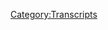 {{DEFAULTSORT:
    #_TRANSCRIPT_0703:9/11, Part 1
}}{{Transcript
    | title         = [[703: 9/11, Part 1]]
    | caption       = [https://knowledgefight.libsyn.com/703-911-part-1 Listen to this episode on Libsyn]
    | episodeNumber = [[703: 9/11, Part 1|703]]
    | length        = 02:06:15
}}

{{MessageBox
    | header     = Warning: Bot Generated Content
    | text       = This transcript was automatically generated by transcription software and likely contains many mistakes and misattributions. Please check the audio for definitive quotes, attribution, and context.
    | image      = N3yvass4myg91.webp
    | imagewidth = 50px
    | id         = warning
}}

{{TranscriptBlock
    | name      = Unknown Speaker
    | timestamp = 00:00:00.000
    | text      = N-N-N-N-N-N-N-Knowledge Fight
}}

{{TranscriptBlock
    | name      = Unknown Speaker
    | timestamp = 00:00:13.039
    | text      = Dan and Jordan, I am sweating.
}}

{{TranscriptBlock
    | name      = Unknown Speaker
    | timestamp = 00:00:19.440
    | text      = Knowledgefight.com, it's time to pray.
}}

{{TranscriptBlock
    | name      = Unknown Speaker
    | timestamp = 00:00:21.519
    | text      = I have great respect for Knowledgefight, Knowledgefight.
}}

{{TranscriptBlock
    | name      = Unknown Speaker
    | timestamp = 00:00:25.320
    | text      = I'm sick of them posing as if they're the good guys, saying we are the bad guys.
}}

{{TranscriptBlock
    | name      = Unknown Speaker
    | timestamp = 00:00:29.199
    | text      = Knowledgefight.
}}

{{TranscriptBlock
    | name      = Unknown Speaker
    | timestamp = 00:00:30.199
    | text      = Dan and Jordan.
}}

{{TranscriptBlock
    | name      = Unknown Speaker
    | timestamp = 00:00:31.199
    | text      = Knowledgefight.
}}

{{TranscriptBlock
    | name      = Unknown Speaker
    | timestamp = 00:00:32.200
    | text      = Riddler, Riddler, Riddler.
}}

{{TranscriptBlock
    | name      = Unknown Speaker
    | timestamp = 00:00:33.200
    | text      = I need, I need money.
}}

{{TranscriptBlock
    | name      = Unknown Speaker
    | timestamp = 00:00:34.200
    | text      = Riddler, Riddler, Riddler.
}}

{{TranscriptBlock
    | name      = Unknown Speaker
    | timestamp = 00:00:35.200
    | text      = Andy and Kansas, Andy and Kansas.
}}

{{TranscriptBlock
    | name      = Unknown Speaker
    | timestamp = 00:00:36.200
    | text      = Stop it.
}}

{{TranscriptBlock
    | name      = Unknown Speaker
    | timestamp = 00:00:37.200
    | text      = Andy and Kansas, Andy and Kansas.
}}

{{TranscriptBlock
    | name      = Unknown Speaker
    | timestamp = 00:00:38.200
    | text      = It's time to pray.
}}

{{TranscriptBlock
    | name      = Unknown Speaker
    | timestamp = 00:00:39.200
    | text      = Andy and Kansas, you're on the air.
}}

{{TranscriptBlock
    | name      = Unknown Speaker
    | timestamp = 00:00:40.200
    | text      = Thanks for holding us.
}}

{{TranscriptBlock
    | name      = Unknown Speaker
    | timestamp = 00:00:41.200
    | text      = Hello, Alex.
}}

{{TranscriptBlock
    | name      = Unknown Speaker
    | timestamp = 00:00:42.200
    | text      = I'm a victim caller.
}}

{{TranscriptBlock
    | name      = Unknown Speaker
    | timestamp = 00:00:43.200
    | text      = I'm a huge fan.
}}

{{TranscriptBlock
    | name      = Unknown Speaker
    | timestamp = 00:00:44.200
    | text      = I love your work.
}}

{{TranscriptBlock
    | name      = Unknown Speaker
    | timestamp = 00:00:45.200
    | text      = Knowledgefight.
}}

{{TranscriptBlock
    | name      = Unknown Speaker
    | timestamp = 00:00:46.200
    | text      = N-N-N-N-Knowledgefight.com.
}}

{{TranscriptBlock
    | name      = Unknown Speaker
    | timestamp = 00:00:47.200
    | text      = I love you.
}}

{{TranscriptBlock
    | name      = Unknown Speaker
    | timestamp = 00:00:59.320
    | text      = Hey everybody.
}}

{{TranscriptBlock
    | name      = Unknown Speaker
    | timestamp = 00:01:00.320
    | text      = Welcome back to Knowledgefight.
}}

{{TranscriptBlock
    | name      = Unknown Speaker
    | timestamp = 00:01:01.320
    | text      = I'm Dan.
}}

{{TranscriptBlock
    | name      = Unknown Speaker
    | timestamp = 00:01:02.320
    | text      = I'm Jordan.
}}

{{TranscriptBlock
    | name      = Unknown Speaker
    | timestamp = 00:01:03.320
    | text      = We're a couple dudes.
}}

{{TranscriptBlock
    | name      = Unknown Speaker
    | timestamp = 00:01:04.319
    | text      = I'd like to sit around and worship at the altar of Selene and also talk a little bit
}}

{{TranscriptBlock
    | name      = Unknown Speaker
    | timestamp = 00:01:06.120
    | text      = about Alex Jones.
}}

{{TranscriptBlock
    | name      = Unknown Speaker
    | timestamp = 00:01:07.519
    | text      = Oh, indeed we are, Dan.
}}

{{TranscriptBlock
    | name      = Unknown Speaker
    | timestamp = 00:01:09.280
    | text      = Jordan.
}}

{{TranscriptBlock
    | name      = Unknown Speaker
    | timestamp = 00:01:10.280
    | text      = Dan.
}}

{{TranscriptBlock
    | name      = Unknown Speaker
    | timestamp = 00:01:11.280
    | text      = Jordan.
}}

{{TranscriptBlock
    | name      = Unknown Speaker
    | timestamp = 00:01:12.280
    | text      = Quick question for you, my friend.
}}

{{TranscriptBlock
    | name      = Unknown Speaker
    | timestamp = 00:01:13.280
    | text      = What's up?
}}

{{TranscriptBlock
    | name      = Unknown Speaker
    | timestamp = 00:01:14.280
    | text      = What's your Bright Spot today?
}}

{{TranscriptBlock
    | name      = Unknown Speaker
    | timestamp = 00:01:15.280
    | text      = Um, well, uh, side Bright Spot.
}}

{{TranscriptBlock
    | name      = Unknown Speaker
    | timestamp = 00:01:18.079
    | text      = Side Bright Spot.
}}

{{TranscriptBlock
    | name      = Unknown Speaker
    | timestamp = 00:01:19.079
    | text      = My aunt was in town this weekend.
}}

{{TranscriptBlock
    | name      = Unknown Speaker
    | timestamp = 00:01:20.319
    | text      = Oh, yeah, that's right.
}}

{{TranscriptBlock
    | name      = Unknown Speaker
    | timestamp = 00:01:21.680
    | text      = And we went, uh, for dinner.
}}

{{TranscriptBlock
    | name      = Unknown Speaker
    | timestamp = 00:01:23.519
    | text      = Uh, and I went to, she was, uh, flipping the bill, uh, we went to Morton's The Steakhouse.
}}

{{TranscriptBlock
    | name      = Unknown Speaker
    | timestamp = 00:01:30.840
    | text      = Ooh.
}}

{{TranscriptBlock
    | name      = Unknown Speaker
    | timestamp = 00:01:31.840
    | text      = Um, almost got a sundae, their legendary sundae.
}}

{{TranscriptBlock
    | name      = Unknown Speaker
    | timestamp = 00:01:35.599
    | text      = You didn't get their legendary sundae.
}}

{{TranscriptBlock
    | name      = Unknown Speaker
    | timestamp = 00:01:36.799
    | text      = Well, but I was thinking about doing it for the Dreamy Creamy Summer.
}}

{{TranscriptBlock
    | name      = Unknown Speaker
    | timestamp = 00:01:39.480
    | text      = Sure.
}}

{{TranscriptBlock
    | name      = Unknown Speaker
    | timestamp = 00:01:40.480
    | text      = Um, but I saw them walk by with one and there was no fucking way.
}}

{{TranscriptBlock
    | name      = Unknown Speaker
    | timestamp = 00:01:44.200
    | text      = I was, it's, it was like a fish bowl.
}}

{{TranscriptBlock
    | name      = Unknown Speaker
    | timestamp = 00:01:45.760
    | text      = I know, it is a massive, it's offensive.
}}

{{TranscriptBlock
    | name      = Unknown Speaker
    | timestamp = 00:01:48.379
    | text      = It's an entire meal unto itself.
}}

{{TranscriptBlock
    | name      = Unknown Speaker
    | timestamp = 00:01:49.920
    | text      = You should go there just for that.
}}

{{TranscriptBlock
    | name      = Unknown Speaker
    | timestamp = 00:01:51.439
    | text      = Yeah.
}}

{{TranscriptBlock
    | name      = Unknown Speaker
    | timestamp = 00:01:52.439
    | text      = But it was a very nice time.
}}

{{TranscriptBlock
    | name      = Unknown Speaker
    | timestamp = 00:01:53.439
    | text      = It was great to see her and her husband.
}}

{{TranscriptBlock
    | name      = Unknown Speaker
    | timestamp = 00:01:54.439
    | text      = Uh, but the Bright Spot is polar seltzer as a new flavor out and I tried it and it is
}}

{{TranscriptBlock
    | name      = Unknown Speaker
    | timestamp = 00:02:02.560
    | text      = the best.
}}

{{TranscriptBlock
    | name      = Unknown Speaker
    | timestamp = 00:02:03.560
    | text      = Really?
}}

{{TranscriptBlock
    | name      = Unknown Speaker
    | timestamp = 00:02:04.560
    | text      = I honestly think that this would do numbers in the year of the seltzer had it been around.
}}

{{TranscriptBlock
    | name      = Unknown Speaker
    | timestamp = 00:02:09.800
    | text      = Right, right, right.
}}

{{TranscriptBlock
    | name      = Unknown Speaker
    | timestamp = 00:02:10.800
    | text      = It is a pink apple lemon flavor seltzer and it is right on honey, honey crisp apple, my
}}

{{TranscriptBlock
    | name      = Unknown Speaker
    | timestamp = 00:02:18.719
    | text      = friend.
}}

{{TranscriptBlock
    | name      = Unknown Speaker
    | timestamp = 00:02:19.719
    | text      = That's what I'm talking about.
}}

{{TranscriptBlock
    | name      = Unknown Speaker
    | timestamp = 00:02:20.719
    | text      = I'm, I'm fascinated by this pink apple lemon and so it's like pink lemonade plus a honey
}}

{{TranscriptBlock
    | name      = Unknown Speaker
    | timestamp = 00:02:26.000
    | text      = crisp apple.
}}

{{TranscriptBlock
    | name      = Unknown Speaker
    | timestamp = 00:02:27.000
    | text      = No, pink apple and lemon, not pink lemonade and apple.
}}

{{TranscriptBlock
    | name      = Unknown Speaker
    | timestamp = 00:02:30.080
    | text      = Right, but I mean the pink, I've never heard pink apple before.
}}

{{TranscriptBlock
    | name      = Unknown Speaker
    | timestamp = 00:02:33.159
    | text      = What about a pink lady?
}}

{{TranscriptBlock
    | name      = Unknown Speaker
    | timestamp = 00:02:35.020
    | text      = What about a pink lady?
}}

{{TranscriptBlock
    | name      = Unknown Speaker
    | timestamp = 00:02:36.020
    | text      = That's a kind of apple.
}}

{{TranscriptBlock
    | name      = Unknown Speaker
    | timestamp = 00:02:37.020
    | text      = I understand that, but it's, oh my God, nevermind.
}}

{{TranscriptBlock
    | name      = Unknown Speaker
    | timestamp = 00:02:39.240
    | text      = Or a honey crisp.
}}

{{TranscriptBlock
    | name      = Unknown Speaker
    | timestamp = 00:02:40.240
    | text      = No, we're talking around each other.
}}

{{TranscriptBlock
    | name      = Unknown Speaker
    | timestamp = 00:02:41.879
    | text      = No, we're not.
}}

{{TranscriptBlock
    | name      = Unknown Speaker
    | timestamp = 00:02:42.879
    | text      = This is not going to be solved today.
}}

{{TranscriptBlock
    | name      = Unknown Speaker
    | timestamp = 00:02:43.879
    | text      = You're the one who's confused.
}}

{{TranscriptBlock
    | name      = Unknown Speaker
    | timestamp = 00:02:46.080
    | text      = I know exactly what I'm talking about.
}}

{{TranscriptBlock
    | name      = Unknown Speaker
    | timestamp = 00:02:48.080
    | text      = I'm trying to think of the flavor.
}}

{{TranscriptBlock
    | name      = Unknown Speaker
    | timestamp = 00:02:50.199
    | text      = It's so good.
}}

{{TranscriptBlock
    | name      = Unknown Speaker
    | timestamp = 00:02:51.199
    | text      = Okay, you do know exactly what you're talking about.
}}

{{TranscriptBlock
    | name      = Unknown Speaker
    | timestamp = 00:02:53.719
    | text      = It's refreshing.
}}

{{TranscriptBlock
    | name      = Unknown Speaker
    | timestamp = 00:02:54.819
    | text      = I believe you.
}}

{{TranscriptBlock
    | name      = Unknown Speaker
    | timestamp = 00:02:55.819
    | text      = Oh my God.
}}

{{TranscriptBlock
    | name      = Unknown Speaker
    | timestamp = 00:02:56.819
    | text      = I like apple juice, but sometimes too sweet.
}}

{{TranscriptBlock
    | name      = Unknown Speaker
    | timestamp = 00:02:58.960
    | text      = Too sweet.
}}

{{TranscriptBlock
    | name      = Unknown Speaker
    | timestamp = 00:02:59.960
    | text      = I also think.
}}

{{TranscriptBlock
    | name      = Unknown Speaker
    | timestamp = 00:03:00.960
    | text      = Needs a little bitter.
}}

{{TranscriptBlock
    | name      = Unknown Speaker
    | timestamp = 00:03:01.960
    | text      = Right.
}}

{{TranscriptBlock
    | name      = Unknown Speaker
    | timestamp = 00:03:02.960
    | text      = For the balance.
}}

{{TranscriptBlock
    | name      = Unknown Speaker
    | timestamp = 00:03:03.960
    | text      = Right, but I also think that sometimes those like ciders that you get at a bar, too tart.
}}

{{TranscriptBlock
    | name      = Unknown Speaker
    | timestamp = 00:03:07.120
    | text      = Little too sour.
}}

{{TranscriptBlock
    | name      = Unknown Speaker
    | timestamp = 00:03:08.120
    | text      = Yeah.
}}

{{TranscriptBlock
    | name      = Unknown Speaker
    | timestamp = 00:03:09.120
    | text      = Not good.
}}

{{TranscriptBlock
    | name      = Unknown Speaker
    | timestamp = 00:03:10.120
    | text      = Little, nice sweet spot.
}}

{{TranscriptBlock
    | name      = Unknown Speaker
    | timestamp = 00:03:11.960
    | text      = Good stuff?
}}

{{TranscriptBlock
    | name      = Unknown Speaker
    | timestamp = 00:03:12.960
    | text      = So good.
}}

{{TranscriptBlock
    | name      = Unknown Speaker
    | timestamp = 00:03:13.960
    | text      = All right.
}}

{{TranscriptBlock
    | name      = Unknown Speaker
    | timestamp = 00:03:14.960
    | text      = Probably 97.
}}

{{TranscriptBlock
    | name      = Unknown Speaker
    | timestamp = 00:03:15.960
    | text      = Oh shit.
}}

{{TranscriptBlock
    | name      = Unknown Speaker
    | timestamp = 00:03:16.960
    | text      = Yeah.
}}

{{TranscriptBlock
    | name      = Unknown Speaker
    | timestamp = 00:03:17.960
    | text      = That is.
}}

{{TranscriptBlock
    | name      = Unknown Speaker
    | timestamp = 00:03:18.960
    | text      = I can think of few ways that it could be better.
}}

{{TranscriptBlock
    | name      = Unknown Speaker
    | timestamp = 00:03:21.240
    | text      = Right.
}}

{{TranscriptBlock
    | name      = Unknown Speaker
    | timestamp = 00:03:22.240
    | text      = Wow.
}}

{{TranscriptBlock
    | name      = Unknown Speaker
    | timestamp = 00:03:23.240
    | text      = Polar, I think, I think low key might be the best.
}}

{{TranscriptBlock
    | name      = Unknown Speaker
    | timestamp = 00:03:24.919
    | text      = All right.
}}

{{TranscriptBlock
    | name      = Unknown Speaker
    | timestamp = 00:03:25.919
    | text      = Well, we'll see if that's recency bias.
}}

{{TranscriptBlock
    | name      = Unknown Speaker
    | timestamp = 00:03:27.199
    | text      = I'm going to have to say that you're going to have to start over from the beginning and
}}

{{TranscriptBlock
    | name      = Unknown Speaker
    | timestamp = 00:03:30.039
    | text      = re-taste all of those other stuff.
}}

{{TranscriptBlock
    | name      = Unknown Speaker
    | timestamp = 00:03:31.560
    | text      = From the top.
}}

{{TranscriptBlock
    | name      = Unknown Speaker
    | timestamp = 00:03:32.560
    | text      = Let's go.
}}

{{TranscriptBlock
    | name      = Unknown Speaker
    | timestamp = 00:03:33.560
    | text      = What's your bright spot?
}}

{{TranscriptBlock
    | name      = Unknown Speaker
    | timestamp = 00:03:34.560
    | text      = My bright spot is a Dragon Ball Z, my friend, as we, I'm regressing, I'm clearly regressing
}}

{{TranscriptBlock
    | name      = Unknown Speaker
    | timestamp = 00:03:42.400
    | text      = into a childlike state.
}}

{{TranscriptBlock
    | name      = Unknown Speaker
    | timestamp = 00:03:44.639
    | text      = And I was like, what am I, what do I need to do?
}}

{{TranscriptBlock
    | name      = Unknown Speaker
    | timestamp = 00:03:48.259
    | text      = And I realized I needed a soap opera and that is what Dragon Ball Z is.
}}

{{TranscriptBlock
    | name      = Unknown Speaker
    | timestamp = 00:03:53.400
    | text      = It's just like professional wrestling.
}}

{{TranscriptBlock
    | name      = Unknown Speaker
    | timestamp = 00:03:55.120
    | text      = It's a soap opera with fight scenes from time to time.
}}

{{TranscriptBlock
    | name      = Unknown Speaker
    | timestamp = 00:03:58.539
    | text      = It's all about the buildup.
}}

{{TranscriptBlock
    | name      = Unknown Speaker
    | timestamp = 00:04:00.259
    | text      = And then the fight is actually kind of boring, honestly.
}}

{{TranscriptBlock
    | name      = Unknown Speaker
    | timestamp = 00:04:02.659
    | text      = It's very predictable.
}}

{{TranscriptBlock
    | name      = Unknown Speaker
    | timestamp = 00:04:03.659
    | text      = Sure.
}}

{{TranscriptBlock
    | name      = Unknown Speaker
    | timestamp = 00:04:04.659
    | text      = The whole thing.
}}

{{TranscriptBlock
    | name      = Unknown Speaker
    | timestamp = 00:04:05.659
    | text      = And the formula is nonstop the same, nonstop the same, a commitment to a formula so staid
}}

{{TranscriptBlock
    | name      = Unknown Speaker
    | timestamp = 00:04:13.759
    | text      = and boring that it's almost admirable, honestly.
}}

{{TranscriptBlock
    | name      = Unknown Speaker
    | timestamp = 00:04:16.639
    | text      = Right.
}}

{{TranscriptBlock
    | name      = Unknown Speaker
    | timestamp = 00:04:17.639
    | text      = Yeah.
}}

{{TranscriptBlock
    | name      = Unknown Speaker
    | timestamp = 00:04:18.639
    | text      = I'm sorry I'm barely paying attention.
}}

{{TranscriptBlock
    | name      = Unknown Speaker
    | timestamp = 00:04:19.639
    | text      = I'm really trying to figure out a way to make RuPaul's Dragon Ball Race Z work.
}}

{{TranscriptBlock
    | name      = Unknown Speaker
    | timestamp = 00:04:23.639
    | text      = But it just, I can't make it work.
}}

{{TranscriptBlock
    | name      = Unknown Speaker
    | timestamp = 00:04:26.660
    | text      = It's not going to happen.
}}

{{TranscriptBlock
    | name      = Unknown Speaker
    | timestamp = 00:04:27.740
    | text      = There's a pun in there, my friend.
}}

{{TranscriptBlock
    | name      = Unknown Speaker
    | timestamp = 00:04:29.560
    | text      = I really wish there was, but I think better minds than you have driven themselves mad
}}

{{TranscriptBlock
    | name      = Unknown Speaker
    | timestamp = 00:04:34.240
    | text      = trying to find it.
}}

{{TranscriptBlock
    | name      = Unknown Speaker
    | timestamp = 00:04:35.240
    | text      = I've seen the best minds out of my generation driven mad by trying to make this pun.
}}

{{TranscriptBlock
    | name      = Unknown Speaker
    | timestamp = 00:04:40.680
    | text      = Fuck.
}}

{{TranscriptBlock
    | name      = Unknown Speaker
    | timestamp = 00:04:41.680
    | text      = Yep.
}}

{{TranscriptBlock
    | name      = Unknown Speaker
    | timestamp = 00:04:42.680
    | text      = Well, I'm glad you're enjoying that.
}}

{{TranscriptBlock
    | name      = Unknown Speaker
    | timestamp = 00:04:43.680
    | text      = Yeah, yeah, yeah.
}}

{{TranscriptBlock
    | name      = Unknown Speaker
    | timestamp = 00:04:44.680
    | text      = Well, I mean, enjoying isn't quite the word, but it's good.
}}

{{TranscriptBlock
    | name      = Unknown Speaker
    | timestamp = 00:04:47.339
    | text      = So Jordan, today we have an episode to go over and I'll explain all about it in a moment.
}}

{{TranscriptBlock
    | name      = Unknown Speaker
    | timestamp = 00:04:51.720
    | text      = But first, let's say hello to some new wonks.
}}

{{TranscriptBlock
    | name      = Unknown Speaker
    | timestamp = 00:04:53.920
    | text      = Oh, that's a great idea.
}}

{{TranscriptBlock
    | name      = Unknown Speaker
    | timestamp = 00:04:54.920
    | text      = So first, the look of confusion on the waitress's face at Olive Garden when I tried to order
}}

{{TranscriptBlock
    | name      = Unknown Speaker
    | timestamp = 00:04:58.920
    | text      = the Lionel Sperlinghetti.
}}

{{TranscriptBlock
    | name      = Unknown Speaker
    | timestamp = 00:05:00.759
    | text      = Thank you so much.
}}

{{TranscriptBlock
    | name      = Unknown Speaker
    | timestamp = 00:05:01.759
    | text      = You are now a policy wonk.
}}

{{TranscriptBlock
    | name      = Unknown Speaker
    | timestamp = 00:05:02.759
    | text      = I'm a policy wonk.
}}

{{TranscriptBlock
    | name      = Unknown Speaker
    | timestamp = 00:05:03.759
    | text      = Thank you very much.
}}

{{TranscriptBlock
    | name      = Unknown Speaker
    | timestamp = 00:05:04.759
    | text      = I'd like to do punch up on this.
}}

{{TranscriptBlock
    | name      = Unknown Speaker
    | timestamp = 00:05:05.759
    | text      = What?
}}

{{TranscriptBlock
    | name      = Unknown Speaker
    | timestamp = 00:05:06.759
    | text      = I tried to order the Lionel Sperlinghetti and meatballs.
}}

{{TranscriptBlock
    | name      = Unknown Speaker
    | timestamp = 00:05:09.360
    | text      = Okay.
}}

{{TranscriptBlock
    | name      = Unknown Speaker
    | timestamp = 00:05:10.360
    | text      = That's a little bit better.
}}

{{TranscriptBlock
    | name      = Unknown Speaker
    | timestamp = 00:05:11.360
    | text      = Yeah.
}}

{{TranscriptBlock
    | name      = Unknown Speaker
    | timestamp = 00:05:12.360
    | text      = You got to see if we were in a workshop talking about jokes, you need a tag on there.
}}

{{TranscriptBlock
    | name      = Unknown Speaker
    | timestamp = 00:05:16.579
    | text      = That's the meatballs.
}}

{{TranscriptBlock
    | name      = Unknown Speaker
    | timestamp = 00:05:17.579
    | text      = Right.
}}

{{TranscriptBlock
    | name      = Unknown Speaker
    | timestamp = 00:05:18.579
    | text      = Right.
}}

{{TranscriptBlock
    | name      = Unknown Speaker
    | timestamp = 00:05:19.579
    | text      = Right.
}}

{{TranscriptBlock
    | name      = Unknown Speaker
    | timestamp = 00:05:20.579
    | text      = Anyway, next live tonight, it's Dr. Toots and the Bachelor Squatch Trio.
}}

{{TranscriptBlock
    | name      = Unknown Speaker
    | timestamp = 00:05:22.699
    | text      = Thank you so much.
}}

{{TranscriptBlock
    | name      = Unknown Speaker
    | timestamp = 00:05:23.699
    | text      = You are now a policy wonk.
}}

{{TranscriptBlock
    | name      = Unknown Speaker
    | timestamp = 00:05:24.699
    | text      = I'm a policy wonk.
}}

{{TranscriptBlock
    | name      = Unknown Speaker
    | timestamp = 00:05:25.699
    | text      = Thank you very much.
}}

{{TranscriptBlock
    | name      = Unknown Speaker
    | timestamp = 00:05:26.699
    | text      = Thank you.
}}

{{TranscriptBlock
    | name      = Unknown Speaker
    | timestamp = 00:05:27.699
    | text      = Oh boy.
}}

{{TranscriptBlock
    | name      = Unknown Speaker
    | timestamp = 00:05:28.699
    | text      = So you are now a policy wonk.
}}

{{TranscriptBlock
    | name      = Unknown Speaker
    | timestamp = 00:05:29.699
    | text      = Oh, so you are now a policy wonk.
}}

{{TranscriptBlock
    | name      = Unknown Speaker
    | timestamp = 00:05:30.699
    | text      = I'm a policy wonk.
}}

{{TranscriptBlock
    | name      = Unknown Speaker
    | timestamp = 00:05:31.699
    | text      = You are now a policy wonk.
}}

{{TranscriptBlock
    | name      = Unknown Speaker
    | timestamp = 00:05:32.699
    | text      = You are now a policy wonk.
}}

{{TranscriptBlock
    | name      = Unknown Speaker
    | timestamp = 00:05:33.699
    | text      = Oh no.
}}

{{TranscriptBlock
    | name      = Unknown Speaker
    | timestamp = 00:05:34.699
    | text      = This is a shout out.
}}

{{TranscriptBlock
    | name      = Unknown Speaker
    | timestamp = 00:05:35.699
    | text      = Happy Father's Day to Paul Griffiths.
}}

{{TranscriptBlock
    | name      = Unknown Speaker
    | timestamp = 00:05:36.699
    | text      = You are now a policy wonk.
}}

{{TranscriptBlock
    | name      = Unknown Speaker
    | timestamp = 00:05:37.699
    | text      = I'm a policy wonk.
}}

{{TranscriptBlock
    | name      = Unknown Speaker
    | timestamp = 00:05:38.699
    | text      = Happy Father's Day to all you fathers out there.
}}

{{TranscriptBlock
    | name      = Unknown Speaker
    | timestamp = 00:05:41.139
    | text      = Next, NarkArtFunkel.
}}

{{TranscriptBlock
    | name      = Unknown Speaker
    | timestamp = 00:05:43.040
    | text      = Thank you so much.
}}

{{TranscriptBlock
    | name      = Unknown Speaker
    | timestamp = 00:05:44.040
    | text      = You are now a policy wonk.
}}

{{TranscriptBlock
    | name      = Unknown Speaker
    | timestamp = 00:05:45.040
    | text      = I'm a policy wonk.
}}

{{TranscriptBlock
    | name      = Unknown Speaker
    | timestamp = 00:05:46.040
    | text      = Thank you very much.
}}

{{TranscriptBlock
    | name      = Unknown Speaker
    | timestamp = 00:05:47.040
    | text      = And we got a couple of technocrats here in the mix.
}}

{{TranscriptBlock
    | name      = Unknown Speaker
    | timestamp = 00:05:48.779
    | text      = Ooh.
}}

{{TranscriptBlock
    | name      = Unknown Speaker
    | timestamp = 00:05:49.779
    | text      = So first, Dawn Ford, Voice Of Fantasy and Adventure.
}}

{{TranscriptBlock
    | name      = Unknown Speaker
    | timestamp = 00:05:52.939
    | text      = Thank you so much.
}}

{{TranscriptBlock
    | name      = Unknown Speaker
    | timestamp = 00:05:53.939
    | text      = You are now a technocrat.
}}

{{TranscriptBlock
    | name      = Unknown Speaker
    | timestamp = 00:05:55.339
    | text      = Luke loves Josie and both of us love this podcast. Thank you so much. You are now technocrat.
}}

{{TranscriptBlock
    | name      = Unknown Speaker
    | timestamp = 00:06:00.540
    | text      = I'm a policy wonk. I have risen above my enemies. I might quit tomorrow actually.
}}

{{TranscriptBlock
    | name      = Unknown Speaker
    | timestamp = 00:06:06.620
    | text      = I'm just going to take a little break down. A little breaky for me.
}}

{{TranscriptBlock
    | name      = Unknown Speaker
    | timestamp = 00:06:12.779
    | text      = And then we're going to come back and I'm going to start the show over.
}}

{{TranscriptBlock
    | name      = Unknown Speaker
    | timestamp = 00:06:18.300
    | text      = But I'm the devil. I got to be taking over here.
}}

{{TranscriptBlock
    | name      = Unknown Speaker
    | timestamp = 00:06:20.300
    | text      = I mean all this. Fuck you. Fuck you. I got plenty of words for you. But at the end of the day,
}}

{{TranscriptBlock
    | name      = Unknown Speaker
    | timestamp = 00:06:27.500
    | text      = fuck you and your new world order and fuck the horse you rode in on and all your shit.
}}

{{TranscriptBlock
    | name      = Unknown Speaker
    | timestamp = 00:06:33.019
    | text      = Maybe today should be my last broadcast. Maybe I'll just be gone a month, maybe five years.
}}

{{TranscriptBlock
    | name      = Unknown Speaker
    | timestamp = 00:06:38.540
    | text      = Maybe I'll walk out of here tomorrow and you never see me again.
}}

{{TranscriptBlock
    | name      = Unknown Speaker
    | timestamp = 00:06:42.620
    | text      = That's really what I want to do. I never want to come back here again.
}}

{{TranscriptBlock
    | name      = Unknown Speaker
    | timestamp = 00:06:46.540
    | text      = I apologize to the crew and the listeners yesterday that I was legitimately having
}}

{{TranscriptBlock
    | name      = Unknown Speaker
    | timestamp = 00:06:51.819
    | text      = breakdowns on here. I'll be better tomorrow. He's not. Never will be and never was.
}}

{{TranscriptBlock
    | name      = Unknown Speaker
    | timestamp = 00:06:56.699
    | text      = Nope. So today, Jordan, I'm sick of Alex's bullshit.
}}

{{TranscriptBlock
    | name      = Unknown Speaker
    | timestamp = 00:07:01.819
    | text      = Sure. The publicity stunt shit from last week. Just very annoying.
}}

{{TranscriptBlock
    | name      = Unknown Speaker
    | timestamp = 00:07:05.500
    | text      = Really bad taste in my mouth. Really drains you.
}}

{{TranscriptBlock
    | name      = Unknown Speaker
    | timestamp = 00:07:08.620
    | text      = But simultaneously there's not a lot of other very good outlets to look into.
}}

{{TranscriptBlock
    | name      = Unknown Speaker
    | timestamp = 00:07:14.139
    | text      = Uh, Jim Baker, dry well. Dead.
}}

{{TranscriptBlock
    | name      = Unknown Speaker
    | timestamp = 00:07:16.860
    | text      = Uh, there's no more Squatch Talk yet on Project Camelot. So I don't know where to go with that.
}}

{{TranscriptBlock
    | name      = Unknown Speaker
    | timestamp = 00:07:23.100
    | text      = Can't go back to the forest on that one too many times.
}}

{{TranscriptBlock
    | name      = Unknown Speaker
    | timestamp = 00:07:25.180
    | text      = No. And I did check in on a number of episodes from 2003 and I was just boring.
}}

{{TranscriptBlock
    | name      = Unknown Speaker
    | timestamp = 00:07:30.300
    | text      = Boringly wasting my time this weekend. Oh no.
}}

{{TranscriptBlock
    | name      = Unknown Speaker
    | timestamp = 00:07:33.420
    | text      = Just a woo. And so I realized that there was something that I had been meaning to do for a
}}

{{TranscriptBlock
    | name      = Unknown Speaker
    | timestamp = 00:07:38.620
    | text      = while. Oh. And that is go over September 11th, 2001. Oh no. Oh my God. Do you know how funny
}}

{{TranscriptBlock
    | name      = Unknown Speaker
    | timestamp = 00:07:50.060
    | text      = that is because of the, the, did you see the picture going around?
}}

{{TranscriptBlock
    | name      = Unknown Speaker
    | timestamp = 00:07:54.540
    | text      = No. Apparently ESPN's Yankees Red Sox.
}}

{{TranscriptBlock
    | name      = Unknown Speaker
    | timestamp = 00:07:59.019
    | text      = Oh, that picture. Yeah. That picture is so funny.
}}

{{TranscriptBlock
    | name      = Unknown Speaker
    | timestamp = 00:08:02.220
    | text      = Ground zero. Those very distasteful. Twin towers of New York and Boston Red Sox.
}}

{{TranscriptBlock
    | name      = Unknown Speaker
    | timestamp = 00:08:08.300
    | text      = Yeah. So this is a little bit of weird timing. Amazing.
}}

{{TranscriptBlock
    | name      = Unknown Speaker
    | timestamp = 00:08:11.420
    | text      = Um, but here, here's the situation. Like, um, one of the reasons we haven't covered this already was
}}

{{TranscriptBlock
    | name      = Unknown Speaker
    | timestamp = 00:08:17.819
    | text      = I didn't have access to the audio initially when we first started this podcast. I didn't know how
}}

{{TranscriptBlock
    | name      = Unknown Speaker
    | timestamp = 00:08:22.939
    | text      = to find it. I didn't know where it was. Right.
}}

{{TranscriptBlock
    | name      = Unknown Speaker
    | timestamp = 00:08:24.699
    | text      = And so that was a limiting factor. And then as we got further into the podcast, I kind of thought
}}

{{TranscriptBlock
    | name      = Unknown Speaker
    | timestamp = 00:08:30.620
    | text      = like, ah, we'll save this. We'll save this for something. And stupidly, I was like, we'll save
}}

{{TranscriptBlock
    | name      = Unknown Speaker
    | timestamp = 00:08:36.299
    | text      = it for like, we do it live. I do a live show. Oh no.
}}

{{TranscriptBlock
    | name      = Unknown Speaker
    | timestamp = 00:08:38.860
    | text      = And gradually that felt like that's never going to be a good idea. And it just, the can got kicked
}}

{{TranscriptBlock
    | name      = Unknown Speaker
    | timestamp = 00:08:45.659
    | text      = down the road. And I don't know, an argument could be made that a professional podcaster
}}

{{TranscriptBlock
    | name      = Unknown Speaker
    | timestamp = 00:08:51.259
    | text      = might've done this for like episode 700 as opposed to 704.
}}

{{TranscriptBlock
    | name      = Unknown Speaker
    | timestamp = 00:08:54.860
    | text      = I really don't understand. Why, why have we numbered our episodes in the first place? It
}}

{{TranscriptBlock
    | name      = Unknown Speaker
    | timestamp = 00:09:01.100
    | text      = was a bad idea. Neither of us remember. It's just a way for people to have shorthand
}}

{{TranscriptBlock
    | name      = Unknown Speaker
    | timestamp = 00:09:05.500
    | text      = for like, it was in 205. I don't know. People asked me to do it. So I put numbers.
}}

{{TranscriptBlock
    | name      = Unknown Speaker
    | timestamp = 00:09:10.299
    | text      = Well, see, and now you're, you're beholden to the numbers game.
}}

{{TranscriptBlock
    | name      = Unknown Speaker
    | timestamp = 00:09:13.500
    | text      = But I'm not exactly clearly, but that's how we are doing September 11th and it's father's day
}}

{{TranscriptBlock
    | name      = Unknown Speaker
    | timestamp = 00:09:20.860
    | text      = on a unimportantly numbered episode. Yes. So here, here's the, here's the syllabus.
}}

{{TranscriptBlock
    | name      = Unknown Speaker
    | timestamp = 00:09:28.940
    | text      = Alex was on air during the day. Right.
}}

{{TranscriptBlock
    | name      = Unknown Speaker
    | timestamp = 00:09:31.179
    | text      = And that's what we're going to be talking about today. Then on Wednesday,
}}

{{TranscriptBlock
    | name      = Unknown Speaker
    | timestamp = 00:09:34.940
    | text      = we're going to be covering Alex's evening show. He was back on air from nine to midnight.
}}

{{TranscriptBlock
    | name      = Unknown Speaker
    | timestamp = 00:09:39.820
    | text      = Oh boy. That night.
}}

{{TranscriptBlock
    | name      = Unknown Speaker
    | timestamp = 00:09:41.179
    | text      = Yeah. And so obviously
}}

{{TranscriptBlock
    | name      = Unknown Speaker
    | timestamp = 00:09:42.779
    | text      = there's going to be different amounts of information that he's privy to different
}}

{{TranscriptBlock
    | name      = Unknown Speaker
    | timestamp = 00:09:45.980
    | text      = things will have happened. Right.
}}

{{TranscriptBlock
    | name      = Unknown Speaker
    | timestamp = 00:09:47.899
    | text      = And so over the course of these next couple episodes, we will experience his immediacy
}}

{{TranscriptBlock
    | name      = Unknown Speaker
    | timestamp = 00:09:53.419
    | text      = and he's like, eh, I've got a little time to simmer and we'll see if there's any differences.
}}

{{TranscriptBlock
    | name      = Unknown Speaker
    | timestamp = 00:09:57.419
    | text      = We'll see. We'll see how this goes. It's nice to go to the past and him being
}}

{{TranscriptBlock
    | name      = Unknown Speaker
    | timestamp = 00:10:00.860
    | text      = correct about Saddam's son still being alive. That's a, you know.
}}

{{TranscriptBlock
    | name      = Unknown Speaker
    | timestamp = 00:10:04.059
    | text      = Doesn't come up. Doesn't come up.
}}

{{TranscriptBlock
    | name      = Unknown Speaker
    | timestamp = 00:10:05.340
    | text      = Saddam does though in a very weird way. That makes sense.
}}

{{TranscriptBlock
    | name      = Unknown Speaker
    | timestamp = 00:10:08.059
    | text      = So, uh, one of the other things too, one of the other reasons that it was motivated to,
}}

{{TranscriptBlock
    | name      = Unknown Speaker
    | timestamp = 00:10:11.740
    | text      = uh, go forward with this for now is that also we're going to be in Austin. We're going to be,
}}

{{TranscriptBlock
    | name      = Unknown Speaker
    | timestamp = 00:10:18.379
    | text      = you know, doing a bit of like present day coverage of Alex and it feels like let's,
}}

{{TranscriptBlock
    | name      = Unknown Speaker
    | timestamp = 00:10:23.259
    | text      = let's have some fun while we can. We're going to be doing plenty of present
}}

{{TranscriptBlock
    | name      = Unknown Speaker
    | timestamp = 00:10:27.100
    | text      = day Alex for a while. And I worry that a lot of that will not be
}}

{{TranscriptBlock
    | name      = Unknown Speaker
    | timestamp = 00:10:30.620
    | text      = a super informative in the way that I kind of like a lot of the, our show to be.
}}

{{TranscriptBlock
    | name      = Unknown Speaker
    | timestamp = 00:10:36.220
    | text      = Sure. There's revelatory things when
}}

{{TranscriptBlock
    | name      = Unknown Speaker
    | timestamp = 00:10:38.940
    | text      = you go to the past and you experience stuff that's like, wait a second,
}}

{{TranscriptBlock
    | name      = Unknown Speaker
    | timestamp = 00:10:41.899
    | text      = what the fuck are you talking about? Right.
}}

{{TranscriptBlock
    | name      = Unknown Speaker
    | timestamp = 00:10:43.659
    | text      = And there's not as much of that in the present day.
}}

{{TranscriptBlock
    | name      = Unknown Speaker
    | timestamp = 00:10:46.059
    | text      = So we're recapping in the present as opposed to revealing.
}}

{{TranscriptBlock
    | name      = Unknown Speaker
    | timestamp = 00:10:49.419
    | text      = And some like, can you believe this? Yeah, I know. Right.
}}

{{TranscriptBlock
    | name      = Unknown Speaker
    | timestamp = 00:10:51.740
    | text      = Can you look at this asshole? Yeah.
}}

{{TranscriptBlock
    | name      = Unknown Speaker
    | timestamp = 00:10:53.580
    | text      = Um, and so, uh, get, you know, smoke them while you got them.
}}

{{TranscriptBlock
    | name      = Unknown Speaker
    | timestamp = 00:10:56.860
    | text      = Yeah. That's the, uh, the feeling I have. That's how we live.
}}

{{TranscriptBlock
    | name      = Unknown Speaker
    | timestamp = 00:11:00.620
    | text      = So here we go. Here is how Alex is starting off the show.
}}

{{TranscriptBlock
    | name      = Unknown Speaker
    | timestamp = 00:11:04.059
    | text      = And I will say that this is about exactly what you would expect.
}}

{{TranscriptBlock
    | name      = Unknown Speaker
    | timestamp = 00:11:06.940
    | text      = He's recounting the events that have happened up till the point that he gets on air himself.
}}

{{TranscriptBlock
    | name      = Unknown Speaker
    | timestamp = 00:11:12.860
    | text      = Well, I've been warning you about it for at least five years.
}}

{{TranscriptBlock
    | name      = Unknown Speaker
    | timestamp = 00:11:15.899
    | text      = Wow. All that terrorism that we've looked at
}}

{{TranscriptBlock
    | name      = Unknown Speaker
    | timestamp = 00:11:17.500
    | text      = Right at the gate.
}}

{{TranscriptBlock
    | name      = Unknown Speaker
    | timestamp = 00:11:18.620
    | text      = Oklahoma City to Waco has been government actions. They need this as a pretext to
}}

{{TranscriptBlock
    | name      = Unknown Speaker
    | timestamp = 00:11:24.539
    | text      = bring you and your family martial law. They're either using provocateur Arabs
}}

{{TranscriptBlock
    | name      = Unknown Speaker
    | timestamp = 00:11:30.059
    | text      = and allowing them to do it, or this is full complicity, complicity with the federal government.
}}

{{TranscriptBlock
    | name      = Unknown Speaker
    | timestamp = 00:11:36.620
    | text      = The evidence is overwhelming to bring you up to speed on what's happened.
}}

{{TranscriptBlock
    | name      = Unknown Speaker
    | timestamp = 00:11:40.779
    | text      = At 8 50 a.m. EDT plane hits world trade center.
}}

{{TranscriptBlock
    | name      = Unknown Speaker
    | timestamp = 00:11:44.059
    | text      = Nine 20 FBI says at least one plane hijacked.
}}

{{TranscriptBlock
    | name      = Unknown Speaker
    | timestamp = 00:11:47.100
    | text      = Nine 30 Eastern second jet crashes into world trade center.
}}

{{TranscriptBlock
    | name      = Unknown Speaker
    | timestamp = 00:11:50.860
    | text      = Plane hits Pentagon. Nine 40 federal officials said a U.S. airplane has hit the Pentagon.
}}

{{TranscriptBlock
    | name      = Unknown Speaker
    | timestamp = 00:11:55.179
    | text      = The crash comes nearly an hour after two planes hit the World Trade Center building.
}}

{{TranscriptBlock
    | name      = Unknown Speaker
    | timestamp = 00:11:58.539
    | text      = All U.S. buildings in Capitol Hill evacuated.
}}

{{TranscriptBlock
    | name      = Unknown Speaker
    | timestamp = 00:12:00.779
    | text      = 10 13 10 15 World Trade Center South Tower collapses.
}}

{{TranscriptBlock
    | name      = Unknown Speaker
    | timestamp = 00:12:04.460
    | text      = 10 20 report explosion at Capitol.
}}

{{TranscriptBlock
    | name      = Unknown Speaker
    | timestamp = 00:12:08.379
    | text      = 10 30 U.S. congressional leaders, top cabinet officials moving to secure facilities.
}}

{{TranscriptBlock
    | name      = Unknown Speaker
    | timestamp = 00:12:12.220
    | text      = 10 30 anchor.
}}

{{TranscriptBlock
    | name      = Unknown Speaker
    | timestamp = 00:12:14.139
    | text      = Another hijacked plane reported 20 minutes south of Washington, D.C.
}}

{{TranscriptBlock
    | name      = Unknown Speaker
    | timestamp = 00:12:18.220
    | text      = Second tower north collapses. Hijacked plane crashes south of Pittsburgh,
}}

{{TranscriptBlock
    | name      = Unknown Speaker
    | timestamp = 00:12:21.500
    | text      = P.A. Officials investigating at another hijacking with a plane headed towards D.C.
}}

{{TranscriptBlock
    | name      = Unknown Speaker
    | timestamp = 00:12:26.940
    | text      = And 10 45 all federal buildings in D.C. have been evacuated.
}}

{{TranscriptBlock
    | name      = Unknown Speaker
    | timestamp = 00:12:31.100
    | text      = So and then we're told other planes are in the air. They're finding bombs at schools.
}}

{{TranscriptBlock
    | name      = Unknown Speaker
    | timestamp = 00:12:34.779
    | text      = We don't know how many of these reports are accurate.
}}

{{TranscriptBlock
    | name      = Unknown Speaker
    | timestamp = 00:12:36.460
    | text      = We know the two planes have crashed into the World Trade Center.
}}

{{TranscriptBlock
    | name      = Unknown Speaker
    | timestamp = 00:12:38.860
    | text      = So here we see the way Alex opens up the show on 9 11,
}}

{{TranscriptBlock
    | name      = Unknown Speaker
    | timestamp = 00:12:42.220
    | text      = and there's a couple of things that stick out to me in a pretty serious way.
}}

{{TranscriptBlock
    | name      = Unknown Speaker
    | timestamp = 00:12:45.419
    | text      = The first has to do with the end of that clip,
}}

{{TranscriptBlock
    | name      = Unknown Speaker
    | timestamp = 00:12:47.019
    | text      = where Alex says that we're told there are other planes in the air and they're finding
}}

{{TranscriptBlock
    | name      = Unknown Speaker
    | timestamp = 00:12:50.779
    | text      = bombs at schools. But he's clear in this statement at this point.
}}

{{TranscriptBlock
    | name      = Unknown Speaker
    | timestamp = 00:12:54.220
    | text      = They had no idea if the things that are coming in are accurate.
}}

{{TranscriptBlock
    | name      = Unknown Speaker
    | timestamp = 00:12:57.179
    | text      = Right.
}}

{{TranscriptBlock
    | name      = Unknown Speaker
    | timestamp = 00:12:57.580
    | text      = There is an understanding that the immediacy of the events creates a fog of uncertainty,
}}

{{TranscriptBlock
    | name      = Unknown Speaker
    | timestamp = 00:13:01.580
    | text      = and that's not something that feels the same as how Alex operates today.
}}

{{TranscriptBlock
    | name      = Unknown Speaker
    | timestamp = 00:13:05.019
    | text      = No.
}}

{{TranscriptBlock
    | name      = Unknown Speaker
    | timestamp = 00:13:05.659
    | text      = The second thing I found really interesting is that Alex's take on this
}}

{{TranscriptBlock
    | name      = Unknown Speaker
    | timestamp = 00:13:08.539
    | text      = is exactly what you'd think it would be.
}}

{{TranscriptBlock
    | name      = Unknown Speaker
    | timestamp = 00:13:11.500
    | text      = Oh, yeah.
}}

{{TranscriptBlock
    | name      = Unknown Speaker
    | timestamp = 00:13:12.059
    | text      = Immediately, this is declared a false flag.
}}

{{TranscriptBlock
    | name      = Unknown Speaker
    | timestamp = 00:13:14.299
    | text      = It has to be because that's how the globalists are going to bring in martial law.
}}

{{TranscriptBlock
    | name      = Unknown Speaker
    | timestamp = 00:13:18.379
    | text      = But that didn't happen.
}}

{{TranscriptBlock
    | name      = Unknown Speaker
    | timestamp = 00:13:19.820
    | text      = There have been a lot of trends that have gotten worse since 9 11 in terms of
}}

{{TranscriptBlock
    | name      = Unknown Speaker
    | timestamp = 00:13:22.779
    | text      = surveillance and police militarization, but those things don't constitute martial law.
}}

{{TranscriptBlock
    | name      = Unknown Speaker
    | timestamp = 00:13:27.659
    | text      = These are the objectives of this false flag because they're the objectives Alex
}}

{{TranscriptBlock
    | name      = Unknown Speaker
    | timestamp = 00:13:32.220
    | text      = always immediately declares to blame his imaginary enemies for every tragic event that occurs.
}}

{{TranscriptBlock
    | name      = Unknown Speaker
    | timestamp = 00:13:37.340
    | text      = And this just fits in with that for sure.
}}

{{TranscriptBlock
    | name      = Unknown Speaker
    | timestamp = 00:13:39.419
    | text      = The third thing I want to point out is that Alex has already declared this a false flag.
}}

{{TranscriptBlock
    | name      = Unknown Speaker
    | timestamp = 00:13:44.620
    | text      = He knows literally nothing that will eventually appear in his documentaries about 9 11,
}}

{{TranscriptBlock
    | name      = Unknown Speaker
    | timestamp = 00:13:49.259
    | text      = all of the real or imagined anomalies that he points to in order to build his case.
}}

{{TranscriptBlock
    | name      = Unknown Speaker
    | timestamp = 00:13:54.379
    | text      = This is critical because it really does illustrate how he arrived at his conclusion
}}

{{TranscriptBlock
    | name      = Unknown Speaker
    | timestamp = 00:13:58.700
    | text      = long before seeking out evidence, which is not a good process.
}}

{{TranscriptBlock
    | name      = Unknown Speaker
    | timestamp = 00:14:02.940
    | text      = I guess what I'm saying is that if Alex knew that this was a false flag
}}

{{TranscriptBlock
    | name      = Unknown Speaker
    | timestamp = 00:14:06.779
    | text      = hours before Building 7 even fell, then he shouldn't be able to use Building 7
}}

{{TranscriptBlock
    | name      = Unknown Speaker
    | timestamp = 00:14:11.179
    | text      = in his explanation of what makes the argument that this was a false flag.
}}

{{TranscriptBlock
    | name      = Unknown Speaker
    | timestamp = 00:14:15.259
    | text      = All of the evidence he should need to present has to be in his head
}}

{{TranscriptBlock
    | name      = Unknown Speaker
    | timestamp = 00:14:18.620
    | text      = prior to his determination that this is a false flag,
}}

{{TranscriptBlock
    | name      = Unknown Speaker
    | timestamp = 00:14:21.259
    | text      = or else that evidence is no longer really evidence necessarily,
}}

{{TranscriptBlock
    | name      = Unknown Speaker
    | timestamp = 00:14:24.860
    | text      = or at least it's suspicious that it could be trivia
}}

{{TranscriptBlock
    | name      = Unknown Speaker
    | timestamp = 00:14:27.419
    | text      = that he sought out to justify the conclusion that he wanted to push.
}}

{{TranscriptBlock
    | name      = Unknown Speaker
    | timestamp = 00:14:31.179
    | text      = And I think that description is really apt.
}}

{{TranscriptBlock
    | name      = Unknown Speaker
    | timestamp = 00:14:33.580
    | text      = If you look at the conspiracy theories that were pushed in films like the
}}

{{TranscriptBlock
    | name      = Unknown Speaker
    | timestamp = 00:14:36.940
    | text      = Alex-produced Loose Change, which was also produced by Info Wars employee Jason Burmas,
}}

{{TranscriptBlock
    | name      = Unknown Speaker
    | timestamp = 00:14:41.899
    | text      = aka the Info Warrior, you start to get the picture that this was the process
}}

{{TranscriptBlock
    | name      = Unknown Speaker
    | timestamp = 00:14:46.779
    | text      = that Alex world was using to deal with information.
}}

{{TranscriptBlock
    | name      = Unknown Speaker
    | timestamp = 00:14:49.899
    | text      = That documentary had to be re-released multiple times because things in the film
}}

{{TranscriptBlock
    | name      = Unknown Speaker
    | timestamp = 00:14:53.740
    | text      = were debunked to the point that making their inclusion in the documentary embarrassing.
}}

{{TranscriptBlock
    | name      = Unknown Speaker
    | timestamp = 00:14:58.139
    | text      = They had to be edited out.
}}

{{TranscriptBlock
    | name      = Unknown Speaker
    | timestamp = 00:14:59.659
    | text      = For instance, in various incarnations of the film, Flight 93 was originally shot down,
}}

{{TranscriptBlock
    | name      = Unknown Speaker
    | timestamp = 00:15:04.700
    | text      = and then it was diverted to Cleveland's Hopkins Airport,
}}

{{TranscriptBlock
    | name      = Unknown Speaker
    | timestamp = 00:15:07.500
    | text      = and then that entire storyline was edited out of the Final Cut version.
}}

{{TranscriptBlock
    | name      = Unknown Speaker
    | timestamp = 00:15:11.500
    | text      = It's important to keep this dynamic in our heads
}}

{{TranscriptBlock
    | name      = Unknown Speaker
    | timestamp = 00:15:13.419
    | text      = as we experience the way Alex covers the day's tragedy.
}}

{{TranscriptBlock
    | name      = Unknown Speaker
    | timestamp = 00:15:16.379
    | text      = He already has a conclusion, and he's trying to find justification for that conclusion,
}}

{{TranscriptBlock
    | name      = Unknown Speaker
    | timestamp = 00:15:21.019
    | text      = whether or not that justification means anything or is even real.
}}

{{TranscriptBlock
    | name      = Unknown Speaker
    | timestamp = 00:15:24.779
    | text      = Yeah, you had quite a response there though.
}}

{{TranscriptBlock
    | name      = Unknown Speaker
    | timestamp = 00:15:27.179
    | text      = I mean, one, have you seen the new edit of his 9-11 movie?
}}

{{TranscriptBlock
    | name      = Unknown Speaker
    | timestamp = 00:15:32.860
    | text      = I have not.
}}

{{TranscriptBlock
    | name      = Unknown Speaker
    | timestamp = 00:15:33.419
    | text      = It's just him going bah, and that's it.
}}

{{TranscriptBlock
    | name      = Unknown Speaker
    | timestamp = 00:15:35.659
    | text      = They've edited out all the embarrassing parts, and that's what was left behind.
}}

{{TranscriptBlock
    | name      = Unknown Speaker
    | timestamp = 00:15:39.580
    | text      = All that's left behind is it being like, this is about me.
}}

{{TranscriptBlock
    | name      = Unknown Speaker
    | timestamp = 00:15:42.620
    | text      = You see that?
}}

{{TranscriptBlock
    | name      = Unknown Speaker
    | timestamp = 00:15:43.500
    | text      = Secretly, this is about me.
}}

{{TranscriptBlock
    | name      = Unknown Speaker
    | timestamp = 00:15:45.980
    | text      = Yes, I know that the World Trade Center is literally still on fire,
}}

{{TranscriptBlock
    | name      = Unknown Speaker
    | timestamp = 00:15:49.419
    | text      = but have I told you that I told you so?
}}

{{TranscriptBlock
    | name      = Unknown Speaker
    | timestamp = 00:15:51.580
    | text      = I mean, that is amazing to me, you know?
}}

{{TranscriptBlock
    | name      = Unknown Speaker
    | timestamp = 00:15:54.220
    | text      = It's pretty shitty.
}}

{{TranscriptBlock
    | name      = Unknown Speaker
    | timestamp = 00:15:55.100
    | text      = Like, in the present day, you hear him do shit like that for a mass shooting,
}}

{{TranscriptBlock
    | name      = Unknown Speaker
    | timestamp = 00:16:00.220
    | text      = and you go, Jesus Christ, that's fucked up, you know?
}}

{{TranscriptBlock
    | name      = Unknown Speaker
    | timestamp = 00:16:03.580
    | text      = But you feel like that's with 30 years of being a giant piece of shit under your belt, you know?
}}

{{TranscriptBlock
    | name      = Unknown Speaker
    | timestamp = 00:16:09.100
    | text      = To know that right out the gate on 9-11, he's like, boom, called it.
}}

{{TranscriptBlock
    | name      = Unknown Speaker
    | timestamp = 00:16:13.740
    | text      = That's his story.
}}

{{TranscriptBlock
    | name      = Unknown Speaker
    | timestamp = 00:16:15.019
    | text      = Yeah.
}}

{{TranscriptBlock
    | name      = Unknown Speaker
    | timestamp = 00:16:16.620
    | text      = An insane psychopathic narcissist serial killer level shit is what that is.
}}

{{TranscriptBlock
    | name      = Unknown Speaker
    | timestamp = 00:16:20.860
    | text      = I remember 9-11 and being at school when it happened,
}}

{{TranscriptBlock
    | name      = Unknown Speaker
    | timestamp = 00:16:25.100
    | text      = and I remember the teachers being very somber.
}}

{{TranscriptBlock
    | name      = Unknown Speaker
    | timestamp = 00:16:29.259
    | text      = There was a tone of a lot of respect.
}}

{{TranscriptBlock
    | name      = Unknown Speaker
    | timestamp = 00:16:31.740
    | text      = Totally.
}}

{{TranscriptBlock
    | name      = Unknown Speaker
    | timestamp = 00:16:33.820
    | text      = It feels really absent from Alex.
}}

{{TranscriptBlock
    | name      = Unknown Speaker
    | timestamp = 00:16:37.340
    | text      = One of the things I compare this to is, if you listen to the episode of Bill Cooper,
}}

{{TranscriptBlock
    | name      = Unknown Speaker
    | timestamp = 00:16:43.259
    | text      = After a Tragedy, I think it was the episode after Columbine that you can find,
}}

{{TranscriptBlock
    | name      = Unknown Speaker
    | timestamp = 00:16:50.139
    | text      = and he's crying on air about the tragedy and how he feels for these families.
}}

{{TranscriptBlock
    | name      = Unknown Speaker
    | timestamp = 00:16:56.379
    | text      = He has kids, you know?
}}

{{TranscriptBlock
    | name      = Unknown Speaker
    | timestamp = 00:16:57.740
    | text      = And like, I don't want to deify Bill Cooper.
}}

{{TranscriptBlock
    | name      = Unknown Speaker
    | timestamp = 00:17:00.940
    | text      = He's an asshole.
}}

{{TranscriptBlock
    | name      = Unknown Speaker
    | timestamp = 00:17:01.659
    | text      = No, absolutely an asshole.
}}

{{TranscriptBlock
    | name      = Unknown Speaker
    | timestamp = 00:17:02.620
    | text      = He's a shit.
}}

{{TranscriptBlock
    | name      = Unknown Speaker
    | timestamp = 00:17:03.100
    | text      = Yeah, yeah, yeah.
}}

{{TranscriptBlock
    | name      = Unknown Speaker
    | timestamp = 00:17:04.059
    | text      = On air, he recognized on some way that people are hurting, and it's okay to hurt.
}}

{{TranscriptBlock
    | name      = Unknown Speaker
    | timestamp = 00:17:10.299
    | text      = Yeah.
}}

{{TranscriptBlock
    | name      = Unknown Speaker
    | timestamp = 00:17:10.799
    | text      = And Alex doesn't have that at all.
}}

{{TranscriptBlock
    | name      = Unknown Speaker
    | timestamp = 00:17:12.539
    | text      = No, he's an absolute psychopath.
}}

{{TranscriptBlock
    | name      = Unknown Speaker
    | timestamp = 00:17:14.619
    | text      = Like, there's really no way to describe him other than a complete psycho.
}}

{{TranscriptBlock
    | name      = Unknown Speaker
    | timestamp = 00:17:18.220
    | text      = We are, like, an hour and a half after the planes hit the building,
}}

{{TranscriptBlock
    | name      = Unknown Speaker
    | timestamp = 00:17:22.779
    | text      = and he's on air being like,
}}

{{TranscriptBlock
    | name      = Unknown Speaker
    | timestamp = 00:17:24.779
    | text      = Ladies and gentlemen, the globalists have done it again.
}}

{{TranscriptBlock
    | name      = Unknown Speaker
    | timestamp = 00:17:27.099
    | text      = 9-11 is...
}}

{{TranscriptBlock
    | name      = Unknown Speaker
    | timestamp = 00:17:28.539
    | text      = Wow!
}}

{{TranscriptBlock
    | name      = Unknown Speaker
    | timestamp = 00:17:30.059
    | text      = That is amazing.
}}

{{TranscriptBlock
    | name      = Unknown Speaker
    | timestamp = 00:17:31.900
    | text      = There were high school kids in my leading prayer circles.
}}

{{TranscriptBlock
    | name      = Unknown Speaker
    | timestamp = 00:17:36.140
    | text      = Like, it was that kind of shit.
}}

{{TranscriptBlock
    | name      = Unknown Speaker
    | timestamp = 00:17:37.500
    | text      = Like, people who weren't religious were joining them.
}}

{{TranscriptBlock
    | name      = Unknown Speaker
    | timestamp = 00:17:39.819
    | text      = Totally, no.
}}

{{TranscriptBlock
    | name      = Unknown Speaker
    | timestamp = 00:17:40.779
    | text      = I walked in the door, and there were people in circles.
}}

{{TranscriptBlock
    | name      = Unknown Speaker
    | timestamp = 00:17:43.819
    | text      = Like, all of a sudden, they're praying to all kinds of gods, and you're like,
}}

{{TranscriptBlock
    | name      = Unknown Speaker
    | timestamp = 00:17:47.339
    | text      = Whoa! Jesus!
}}

{{TranscriptBlock
    | name      = Unknown Speaker
    | timestamp = 00:17:49.099
    | text      = I recall that the school, the high school that I went to, they basically made a thing.
}}

{{TranscriptBlock
    | name      = Unknown Speaker
    | timestamp = 00:17:57.099
    | text      = It was like, if you want to go home, you can.
}}

{{TranscriptBlock
    | name      = Unknown Speaker
    | timestamp = 00:17:59.660
    | text      = But if you want to stay at school, all the rest of the classes for the rest of the day
}}

{{TranscriptBlock
    | name      = Unknown Speaker
    | timestamp = 00:18:03.019
    | text      = are just basically gonna be, we're just gonna talk.
}}

{{TranscriptBlock
    | name      = Unknown Speaker
    | timestamp = 00:18:04.779
    | text      = Yeah, yeah.
}}

{{TranscriptBlock
    | name      = Unknown Speaker
    | timestamp = 00:18:05.339
    | text      = It was kind of a, let's work through, like, how to process what happened.
}}

{{TranscriptBlock
    | name      = Unknown Speaker
    | timestamp = 00:18:09.900
    | text      = And weirdly, I had a psychology class that afternoon.
}}

{{TranscriptBlock
    | name      = Unknown Speaker
    | timestamp = 00:18:14.460
    | text      = Listen, we're gonna watch a movie.
}}

{{TranscriptBlock
    | name      = Unknown Speaker
    | timestamp = 00:18:15.740
    | text      = Yeah, so that actually kind of dovetailed with dealing with trauma.
}}

{{TranscriptBlock
    | name      = Unknown Speaker
    | timestamp = 00:18:22.220
    | text      = I think a lot of that process went fairly well.
}}

{{TranscriptBlock
    | name      = Unknown Speaker
    | timestamp = 00:18:27.579
    | text      = This is not that.
}}

{{TranscriptBlock
    | name      = Unknown Speaker
    | timestamp = 00:18:28.619
    | text      = No.
}}

{{TranscriptBlock
    | name      = Unknown Speaker
    | timestamp = 00:18:29.339
    | text      = This is bad.
}}

{{TranscriptBlock
    | name      = Unknown Speaker
    | timestamp = 00:18:30.460
    | text      = Yeah, that's amazing.
}}

{{TranscriptBlock
    | name      = Unknown Speaker
    | timestamp = 00:18:32.859
    | text      = It's really weird to think that I was in this class talking about,
}}

{{TranscriptBlock
    | name      = Unknown Speaker
    | timestamp = 00:18:37.579
    | text      = everyone's opening up about their feelings about this.
}}

{{TranscriptBlock
    | name      = Unknown Speaker
    | timestamp = 00:18:39.900
    | text      = And some people had family who lived in New York.
}}

{{TranscriptBlock
    | name      = Unknown Speaker
    | timestamp = 00:18:42.380
    | text      = Totally.
}}

{{TranscriptBlock
    | name      = Unknown Speaker
    | timestamp = 00:18:42.859
    | text      = They were talking about their fears about it.
}}

{{TranscriptBlock
    | name      = Unknown Speaker
    | timestamp = 00:18:44.859
    | text      = Absolutely.
}}

{{TranscriptBlock
    | name      = Unknown Speaker
    | timestamp = 00:18:45.420
    | text      = Not being able to contact folks.
}}

{{TranscriptBlock
    | name      = Unknown Speaker
    | timestamp = 00:18:47.420
    | text      = And simultaneously in Austin, Texas, Alex is recording this.
}}

{{TranscriptBlock
    | name      = Unknown Speaker
    | timestamp = 00:18:52.539
    | text      = Called it!
}}

{{TranscriptBlock
    | name      = Unknown Speaker
    | timestamp = 00:18:53.259
    | text      = Shitty.
}}

{{TranscriptBlock
    | name      = Unknown Speaker
    | timestamp = 00:18:54.299
    | text      = Nailed that one.
}}

{{TranscriptBlock
    | name      = Unknown Speaker
    | timestamp = 00:18:55.180
    | text      = Put that one on the board for Alex.
}}

{{TranscriptBlock
    | name      = Unknown Speaker
    | timestamp = 00:18:58.460
    | text      = Put one in the yes column.
}}

{{TranscriptBlock
    | name      = Unknown Speaker
    | timestamp = 00:19:00.140
    | text      = Thank you.
}}

{{TranscriptBlock
    | name      = Unknown Speaker
    | timestamp = 00:19:01.339
    | text      = So here's Alex talking about who he's got to talk to that day.
}}

{{TranscriptBlock
    | name      = Unknown Speaker
    | timestamp = 00:19:07.099
    | text      = Oh boy.
}}

{{TranscriptBlock
    | name      = Unknown Speaker
    | timestamp = 00:19:08.140
    | text      = This is pandemic.
}}

{{TranscriptBlock
    | name      = Unknown Speaker
    | timestamp = 00:19:10.299
    | text      = This is one of the biggest stories of the last century and now into the 21st century.
}}

{{TranscriptBlock
    | name      = Unknown Speaker
    | timestamp = 00:19:17.420
    | text      = We're going to have Dave Uncleis and Joyce Riley joining us.
}}

{{TranscriptBlock
    | name      = Unknown Speaker
    | timestamp = 00:19:19.980
    | text      = Other Genesis hosts, one of which lives in New York.
}}

{{TranscriptBlock
    | name      = Unknown Speaker
    | timestamp = 00:19:23.500
    | text      = But we have an eyewitness coming up after this break if his cell phone holds Jim Wright.
}}

{{TranscriptBlock
    | name      = Unknown Speaker
    | timestamp = 00:19:28.539
    | text      = We also have a landline for him, but landlines aren't working too well.
}}

{{TranscriptBlock
    | name      = Unknown Speaker
    | timestamp = 00:19:31.579
    | text      = So it's nice to see Alex sort of, you know, recognizing the gravity of the situation.
}}

{{TranscriptBlock
    | name      = Unknown Speaker
    | timestamp = 00:19:37.180
    | text      = I suppose.
}}

{{TranscriptBlock
    | name      = Unknown Speaker
    | timestamp = 00:19:37.819
    | text      = You know, like because sometimes there'll just be like some weird anti-vex
}}

{{TranscriptBlock
    | name      = Unknown Speaker
    | timestamp = 00:19:41.819
    | text      = fake talking point and he'll tell you to stop traffic.
}}

{{TranscriptBlock
    | name      = Unknown Speaker
    | timestamp = 00:19:44.220
    | text      = Right.
}}

{{TranscriptBlock
    | name      = Unknown Speaker
    | timestamp = 00:19:44.539
    | text      = Whereas this is the biggest story of his life.
}}

{{TranscriptBlock
    | name      = Unknown Speaker
    | timestamp = 00:19:46.940
    | text      = Right, right, right, right.
}}

{{TranscriptBlock
    | name      = Unknown Speaker
    | timestamp = 00:19:47.579
    | text      = And he's recognizing that like this is the biggest thing in the last century.
}}

{{TranscriptBlock
    | name      = Unknown Speaker
    | timestamp = 00:19:51.099
    | text      = Right, right, right.
}}

{{TranscriptBlock
    | name      = Unknown Speaker
    | timestamp = 00:19:51.740
    | text      = So great.
}}

{{TranscriptBlock
    | name      = Unknown Speaker
    | timestamp = 00:19:52.859
    | text      = You almost expect him to call Steve and Steve is in New York City just being...
}}

{{TranscriptBlock
    | name      = Unknown Speaker
    | timestamp = 00:19:57.339
    | text      = I did it.
}}

{{TranscriptBlock
    | name      = Unknown Speaker
    | timestamp = 00:19:58.059
    | text      = Just being like, oh Jesus, Alex, you didn't even ask if I was doing all right.
}}

{{TranscriptBlock
    | name      = Unknown Speaker
    | timestamp = 00:20:02.299
    | text      = I was, I wasn't in the building, but I'm next door, man.
}}

{{TranscriptBlock
    | name      = Unknown Speaker
    | timestamp = 00:20:05.180
    | text      = Alex, this isn't going to make sense, but you've got to call Leo Zagami.
}}

{{TranscriptBlock
    | name      = Unknown Speaker
    | timestamp = 00:20:09.259
    | text      = He did this.
}}

{{TranscriptBlock
    | name      = Unknown Speaker
    | timestamp = 00:20:10.059
    | text      = He's got it.
}}

{{TranscriptBlock
    | name      = Unknown Speaker
    | timestamp = 00:20:12.220
    | text      = Yeah.
}}

{{TranscriptBlock
    | name      = Unknown Speaker
    | timestamp = 00:20:12.380
    | text      = So that was one of the things that struck me is that Alex's bench for his guests is shallow.
}}

{{TranscriptBlock
    | name      = Unknown Speaker
    | timestamp = 00:20:18.140
    | text      = There are no heavy hitters that he can get on the show.
}}

{{TranscriptBlock
    | name      = Unknown Speaker
    | timestamp = 00:20:20.940
    | text      = Just other GCN hosts.
}}

{{TranscriptBlock
    | name      = Unknown Speaker
    | timestamp = 00:20:22.940
    | text      = And this Jim Wright guy who's a personal friend of his who was there and saw the attack firsthand.
}}

{{TranscriptBlock
    | name      = Unknown Speaker
    | timestamp = 00:20:29.019
    | text      = Wild.
}}

{{TranscriptBlock
    | name      = Unknown Speaker
    | timestamp = 00:20:29.500
    | text      = I think he's married to Alex's sister or something like that.
}}

{{TranscriptBlock
    | name      = Unknown Speaker
    | timestamp = 00:20:34.059
    | text      = Sure.
}}

{{TranscriptBlock
    | name      = Unknown Speaker
    | timestamp = 00:20:34.460
    | text      = There's a familial connection.
}}

{{TranscriptBlock
    | name      = Unknown Speaker
    | timestamp = 00:20:35.819
    | text      = He's just a friend of his.
}}

{{TranscriptBlock
    | name      = Unknown Speaker
    | timestamp = 00:20:36.940
    | text      = Right.
}}

{{TranscriptBlock
    | name      = Unknown Speaker
    | timestamp = 00:20:37.339
    | text      = I like it.
}}

{{TranscriptBlock
    | name      = Unknown Speaker
    | timestamp = 00:20:37.900
    | text      = I know that he doesn't actually meet Steve Pachanik until 2002 and he won't run into
}}

{{TranscriptBlock
    | name      = Unknown Speaker
    | timestamp = 00:20:42.619
    | text      = Roger for like another 12 years after this, but it seems strange that he couldn't get
}}

{{TranscriptBlock
    | name      = Unknown Speaker
    | timestamp = 00:20:46.380
    | text      = like Steve Quayle or Joel Skousen on.
}}

{{TranscriptBlock
    | name      = Unknown Speaker
    | timestamp = 00:20:49.180
    | text      = Some of these old timers who are like real anti-communist weirdos.
}}

{{TranscriptBlock
    | name      = Unknown Speaker
    | timestamp = 00:20:52.940
    | text      = Yeah.
}}

{{TranscriptBlock
    | name      = Unknown Speaker
    | timestamp = 00:20:53.259
    | text      = Or even some of the loosely connected to GCN folks that would later be his standby experts
}}

{{TranscriptBlock
    | name      = Unknown Speaker
    | timestamp = 00:20:58.380
    | text      = like Webster Tarpley or Stanley Monteith or even Alan Watts.
}}

{{TranscriptBlock
    | name      = Unknown Speaker
    | timestamp = 00:21:02.299
    | text      = Not Alan Watts.
}}

{{TranscriptBlock
    | name      = Unknown Speaker
    | timestamp = 00:21:03.099
    | text      = No, of course not.
}}

{{TranscriptBlock
    | name      = Unknown Speaker
    | timestamp = 00:21:03.900
    | text      = The reality is that this doesn't mean anything, but it's something to note.
}}

{{TranscriptBlock
    | name      = Unknown Speaker
    | timestamp = 00:21:07.420
    | text      = They're like none of the good weirdos are around at this point.
}}

{{TranscriptBlock
    | name      = Unknown Speaker
    | timestamp = 00:21:10.059
    | text      = It is just whoever else is associated with GCN or is friends with Alex.
}}

{{TranscriptBlock
    | name      = Unknown Speaker
    | timestamp = 00:21:15.660
    | text      = Yeah.
}}

{{TranscriptBlock
    | name      = Unknown Speaker
    | timestamp = 00:21:16.140
    | text      = Is it that so much or is it possible he tried to get in contact with them and they were
}}

{{TranscriptBlock
    | name      = Unknown Speaker
    | timestamp = 00:21:20.619
    | text      = like, do you realize that 9-11 is happening right now?
}}

{{TranscriptBlock
    | name      = Unknown Speaker
    | timestamp = 00:21:24.700
    | text      = I didn't cut this clip.
}}

{{TranscriptBlock
    | name      = Unknown Speaker
    | timestamp = 00:21:26.059
    | text      = No, they wouldn't because they're psychos too.
}}

{{TranscriptBlock
    | name      = Unknown Speaker
    | timestamp = 00:21:28.859
    | text      = I think if people recognize that Alex was a useful place to appear, then I think that
}}

{{TranscriptBlock
    | name      = Unknown Speaker
    | timestamp = 00:21:36.140
    | text      = they would probably make time.
}}

{{TranscriptBlock
    | name      = Unknown Speaker
    | timestamp = 00:21:37.420
    | text      = Right.
}}

{{TranscriptBlock
    | name      = Unknown Speaker
    | timestamp = 00:21:38.059
    | text      = I think that Alex isn't a useful place to appear at this point.
}}

{{TranscriptBlock
    | name      = Unknown Speaker
    | timestamp = 00:21:42.140
    | text      = He does mention Benton K. Parton, who's a guy who OKC, Oklahoma City conspiracy theorist,
}}

{{TranscriptBlock
    | name      = Unknown Speaker
    | timestamp = 00:21:48.619
    | text      = friend of Alex's, and is a former general.
}}

{{TranscriptBlock
    | name      = Unknown Speaker
    | timestamp = 00:21:52.859
    | text      = Sure he is.
}}

{{TranscriptBlock
    | name      = Unknown Speaker
    | timestamp = 00:21:53.740
    | text      = Head of Air Force Weapons Development.
}}

{{TranscriptBlock
    | name      = Unknown Speaker
    | timestamp = 00:21:55.579
    | text      = That sounds true.
}}

{{TranscriptBlock
    | name      = Unknown Speaker
    | timestamp = 00:21:56.299
    | text      = Um, and at one point, his producer says that they were trying to call him and they're getting
}}

{{TranscriptBlock
    | name      = Unknown Speaker
    | timestamp = 00:22:02.619
    | text      = a busy signal.
}}

{{TranscriptBlock
    | name      = Unknown Speaker
    | timestamp = 00:22:03.819
    | text      = And so Alex announces on air, stop trying to call Benton.
}}

{{TranscriptBlock
    | name      = Unknown Speaker
    | timestamp = 00:22:09.180
    | text      = We need to get through to them as if he knows that his audience have his phone number, which
}}

{{TranscriptBlock
    | name      = Unknown Speaker
    | timestamp = 00:22:15.259
    | text      = he might.
}}

{{TranscriptBlock
    | name      = Unknown Speaker
    | timestamp = 00:22:15.900
    | text      = That's entirely possible.
}}

{{TranscriptBlock
    | name      = Unknown Speaker
    | timestamp = 00:22:17.420
    | text      = Yeah.
}}

{{TranscriptBlock
    | name      = Unknown Speaker
    | timestamp = 00:22:17.660
    | text      = We know that Larry Nichols gave out his number on air.
}}

{{TranscriptBlock
    | name      = Unknown Speaker
    | timestamp = 00:22:20.140
    | text      = Right.
}}

{{TranscriptBlock
    | name      = Unknown Speaker
    | timestamp = 00:22:20.859
    | text      = Now I'm, now I'm in this place where I'm like, is there, is there a heist putting together
}}

{{TranscriptBlock
    | name      = Unknown Speaker
    | timestamp = 00:22:26.940
    | text      = a crew moment for Alex where he's like walking into Webster Tarpley's bar one time and just
}}

{{TranscriptBlock
    | name      = Unknown Speaker
    | timestamp = 00:22:33.180
    | text      = like looking at him across there and it's like, it's time to get back on the horse,
}}

{{TranscriptBlock
    | name      = Unknown Speaker
    | timestamp = 00:22:36.619
    | text      = you know, like that kind of thing.
}}

{{TranscriptBlock
    | name      = Unknown Speaker
    | timestamp = 00:22:37.579
    | text      = If it was a bar, it would be big Jim Tucker.
}}

{{TranscriptBlock
    | name      = Unknown Speaker
    | timestamp = 00:22:39.660
    | text      = That's what I was thinking.
}}

{{TranscriptBlock
    | name      = Unknown Speaker
    | timestamp = 00:22:40.460
    | text      = I was thinking of big Jim Tucker smoking cigarettes.
}}

{{TranscriptBlock
    | name      = Unknown Speaker
    | timestamp = 00:22:43.900
    | text      = Yeah.
}}

{{TranscriptBlock
    | name      = Unknown Speaker
    | timestamp = 00:22:44.539
    | text      = Jim like looks up from a glass of whiskey neat and he's like, I knew you'd come.
}}

{{TranscriptBlock
    | name      = Unknown Speaker
    | timestamp = 00:22:48.940
    | text      = It's time for another job, right?
}}

{{TranscriptBlock
    | name      = Unknown Speaker
    | timestamp = 00:22:52.779
    | text      = Horses to Bilderberg.
}}

{{TranscriptBlock
    | name      = Unknown Speaker
    | timestamp = 00:22:53.900
    | text      = Absolutely.
}}

{{TranscriptBlock
    | name      = Unknown Speaker
    | timestamp = 00:22:54.779
    | text      = Yeah.
}}

{{TranscriptBlock
    | name      = Unknown Speaker
    | timestamp = 00:22:55.339
    | text      = That's what needs to happen.
}}

{{TranscriptBlock
    | name      = Unknown Speaker
    | timestamp = 00:22:56.539
    | text      = So Alex has some evidence that he points to, to build his case that this is a false flag.
}}

{{TranscriptBlock
    | name      = Unknown Speaker
    | timestamp = 00:23:02.940
    | text      = And of course here's the biggest part of it.
}}

{{TranscriptBlock
    | name      = Unknown Speaker
    | timestamp = 00:23:04.859
    | text      = If you go to info wars.com, you'll find some interesting evidence there.
}}

{{TranscriptBlock
    | name      = Unknown Speaker
    | timestamp = 00:23:09.420
    | text      = The story from back in April out of the Baltimore sun, where the joint chiefs of staff were
}}

{{TranscriptBlock
    | name      = Unknown Speaker
    | timestamp = 00:23:14.059
    | text      = caught wanting to blow up civilian airliners, attack the Marines at Guantanamo Bay using
}}

{{TranscriptBlock
    | name      = Unknown Speaker
    | timestamp = 00:23:18.859
    | text      = an army company disguised as Cubans bomb Washington, DC.
}}

{{TranscriptBlock
    | name      = Unknown Speaker
    | timestamp = 00:23:25.019
    | text      = We have the James Bamford story, best-selling author, former 2020 executive with the CIA
}}

{{TranscriptBlock
    | name      = Unknown Speaker
    | timestamp = 00:23:32.299
    | text      = and NSA documents.
}}

{{TranscriptBlock
    | name      = Unknown Speaker
    | timestamp = 00:23:33.740
    | text      = The feds wanted to blow up civilian airlines, wanted to bomb Washington, wanted to shoot
}}

{{TranscriptBlock
    | name      = Unknown Speaker
    | timestamp = 00:23:38.700
    | text      = people in Miami as a pretext to invade Cuba in 1962.
}}

{{TranscriptBlock
    | name      = Unknown Speaker
    | timestamp = 00:23:43.180
    | text      = Uh, that is on info wars.com mainstream, but Kennedy said no six months later, his head
}}

{{TranscriptBlock
    | name      = Unknown Speaker
    | timestamp = 00:23:49.900
    | text      = was blown off.
}}

{{TranscriptBlock
    | name      = Unknown Speaker
    | timestamp = 00:23:50.940
    | text      = We have become a different society in 2001.
}}

{{TranscriptBlock
    | name      = Unknown Speaker
    | timestamp = 00:23:53.819
    | text      = So this is operation Northwoods, but he doesn't use the name.
}}

{{TranscriptBlock
    | name      = Unknown Speaker
    | timestamp = 00:23:57.740
    | text      = He mentions it multiple times, but I don't know if he knows the name or if he just doesn't
}}

{{TranscriptBlock
    | name      = Unknown Speaker
    | timestamp = 00:24:03.579
    | text      = trust that the audience will know the name, uh, and understand what he's talking about.
}}

{{TranscriptBlock
    | name      = Unknown Speaker
    | timestamp = 00:24:08.059
    | text      = Yeah.
}}

{{TranscriptBlock
    | name      = Unknown Speaker
    | timestamp = 00:24:08.220
    | text      = That is interesting.
}}

{{TranscriptBlock
    | name      = Unknown Speaker
    | timestamp = 00:24:09.259
    | text      = Yeah.
}}

{{TranscriptBlock
    | name      = Unknown Speaker
    | timestamp = 00:24:09.660
    | text      = Has, has that be, I mean, clearly I didn't know about it in 2001.
}}

{{TranscriptBlock
    | name      = Unknown Speaker
    | timestamp = 00:24:15.099
    | text      = Sure.
}}

{{TranscriptBlock
    | name      = Unknown Speaker
    | timestamp = 00:24:15.819
    | text      = It wouldn't surprise me if that particular thing gained more prominence or awareness
}}

{{TranscriptBlock
    | name      = Unknown Speaker
    | timestamp = 00:24:20.779
    | text      = in the greater conspiracy theory community in the past 20 years.
}}

{{TranscriptBlock
    | name      = Unknown Speaker
    | timestamp = 00:24:24.299
    | text      = No, I would, I would imagine so, but I would also imagine that if you're going to talk
}}

{{TranscriptBlock
    | name      = Unknown Speaker
    | timestamp = 00:24:28.140
    | text      = about this and you know a lot about it, you might want to give people a shorthand that
}}

{{TranscriptBlock
    | name      = Unknown Speaker
    | timestamp = 00:24:32.299
    | text      = they can use to look into it a little bit easier than I guess I'll try and figure out
}}

{{TranscriptBlock
    | name      = Unknown Speaker
    | timestamp = 00:24:37.180
    | text      = what plan JFK turned down in 1962.
}}

{{TranscriptBlock
    | name      = Unknown Speaker
    | timestamp = 00:24:40.619
    | text      = If you know the name operation Northwoods, it's a little bit easier to look into it.
}}

{{TranscriptBlock
    | name      = Unknown Speaker
    | timestamp = 00:24:44.380
    | text      = That is true.
}}

{{TranscriptBlock
    | name      = Unknown Speaker
    | timestamp = 00:24:45.180
    | text      = Um, and I, I don't know if it's negligence or if it's just Alex being obtuse.
}}

{{TranscriptBlock
    | name      = Unknown Speaker
    | timestamp = 00:24:49.740
    | text      = Uh, it could be, it could be anything.
}}

{{TranscriptBlock
    | name      = Unknown Speaker
    | timestamp = 00:24:51.500
    | text      = Yeah.
}}

{{TranscriptBlock
    | name      = Unknown Speaker
    | timestamp = 00:24:51.740
    | text      = That's, that's entire, entirely possible.
}}

{{TranscriptBlock
    | name      = Unknown Speaker
    | timestamp = 00:24:54.380
    | text      = Could just be he's green, man.
}}

{{TranscriptBlock
    | name      = Unknown Speaker
    | timestamp = 00:24:56.059
    | text      = He's not, he's not, he's still young.
}}

{{TranscriptBlock
    | name      = Unknown Speaker
    | timestamp = 00:24:58.140
    | text      = He doesn't know everything yet.
}}

{{TranscriptBlock
    | name      = Unknown Speaker
    | timestamp = 00:24:59.900
    | text      = He's got years and hours of study to put in.
}}

{{TranscriptBlock
    | name      = Unknown Speaker
    | timestamp = 00:25:02.779
    | text      = Well, 15 hours a day for 20 years for 20 years.
}}

{{TranscriptBlock
    | name      = Unknown Speaker
    | timestamp = 00:25:05.740
    | text      = That's an insane amount of effort.
}}

{{TranscriptBlock
    | name      = Unknown Speaker
    | timestamp = 00:25:07.740
    | text      = Yeah.
}}

{{TranscriptBlock
    | name      = Unknown Speaker
    | timestamp = 00:25:07.980
    | text      = Do you know how many beats he could make if he was Kanye?
}}

{{TranscriptBlock
    | name      = Unknown Speaker
    | timestamp = 00:25:10.859
    | text      = 16.
}}

{{TranscriptBlock
    | name      = Unknown Speaker
    | timestamp = 00:25:11.900
    | text      = A total of 16 beats is the number he could make.
}}

{{TranscriptBlock
    | name      = Unknown Speaker
    | timestamp = 00:25:15.099
    | text      = Uh-huh.
}}

{{TranscriptBlock
    | name      = Unknown Speaker
    | timestamp = 00:25:16.059
    | text      = Um, so, uh, look, I, I think, uh, that Alex, uh, doesn't have great evidence, but here's
}}

{{TranscriptBlock
    | name      = Unknown Speaker
    | timestamp = 00:25:23.180
    | text      = a little bit more evidence.
}}

{{TranscriptBlock
    | name      = Unknown Speaker
    | timestamp = 00:25:25.019
    | text      = Back in 1993, it was in the New York times, October 28th that the feds trained the bombers,
}}

{{TranscriptBlock
    | name      = Unknown Speaker
    | timestamp = 00:25:30.779
    | text      = trained the drivers, took the bomb and allowed that bombing to go forward.
}}

{{TranscriptBlock
    | name      = Unknown Speaker
    | timestamp = 00:25:35.339
    | text      = Uh, they got caught because one of the informants recorded the FBI telling him to let the bombing
}}

{{TranscriptBlock
    | name      = Unknown Speaker
    | timestamp = 00:25:39.660
    | text      = go forward because he was worried about being framed for it.
}}

{{TranscriptBlock
    | name      = Unknown Speaker
    | timestamp = 00:25:42.700
    | text      = What am I saying?
}}

{{TranscriptBlock
    | name      = Unknown Speaker
    | timestamp = 00:25:43.579
    | text      = I'm saying who stands to gain from this?
}}

{{TranscriptBlock
    | name      = Unknown Speaker
    | timestamp = 00:25:45.660
    | text      = Who has the motive?
}}

{{TranscriptBlock
    | name      = Unknown Speaker
    | timestamp = 00:25:46.779
    | text      = Who can bring you martial law and destroy your freedom?
}}

{{TranscriptBlock
    | name      = Unknown Speaker
    | timestamp = 00:25:49.579
    | text      = The government, it's not our government.
}}

{{TranscriptBlock
    | name      = Unknown Speaker
    | timestamp = 00:25:51.259
    | text      = Stay with us.
}}

{{TranscriptBlock
    | name      = Unknown Speaker
    | timestamp = 00:25:52.779
    | text      = So that's not true.
}}

{{TranscriptBlock
    | name      = Unknown Speaker
    | timestamp = 00:25:54.140
    | text      = And Alex can't prove any of this stuff about the prior bombing of the World Trade Center.
}}

{{TranscriptBlock
    | name      = Unknown Speaker
    | timestamp = 00:25:58.140
    | text      = This all comes from comments made by Ahmad Salem, uh, an informant for the FBI who had
}}

{{TranscriptBlock
    | name      = Unknown Speaker
    | timestamp = 00:26:03.259
    | text      = a, uh, you know, he was inside the group that was planning that bombing.
}}

{{TranscriptBlock
    | name      = Unknown Speaker
    | timestamp = 00:26:07.339
    | text      = From all concrete information, the FBI was aware that a bombing was being planned, but
}}

{{TranscriptBlock
    | name      = Unknown Speaker
    | timestamp = 00:26:11.019
    | text      = they weren't aware of the specific details.
}}

{{TranscriptBlock
    | name      = Unknown Speaker
    | timestamp = 00:26:13.500
    | text      = After the bombing, Salem recorded, uh, conversations between himself and the FBI, where he made
}}

{{TranscriptBlock
    | name      = Unknown Speaker
    | timestamp = 00:26:18.619
    | text      = claims like that the bomb was cooked with the supervision of quote, the Bureau and the
}}

{{TranscriptBlock
    | name      = Unknown Speaker
    | timestamp = 00:26:23.099
    | text      = DA, but that's not something that's been substantiated in any way.
}}

{{TranscriptBlock
    | name      = Unknown Speaker
    | timestamp = 00:26:26.940
    | text      = And it was widely investigated and reported in the press at the time.
}}

{{TranscriptBlock
    | name      = Unknown Speaker
    | timestamp = 00:26:29.980
    | text      = Hmm. Also, it's important to remember that Salem, uh, committed, uh, admitted to committing
}}

{{TranscriptBlock
    | name      = Unknown Speaker
    | timestamp = 00:26:34.460
    | text      = perjury and also just lying a bunch.
}}

{{TranscriptBlock
    | name      = Unknown Speaker
    | timestamp = 00:26:36.619
    | text      = For instance, he admitted that quote, when he met his wife, he bragged falsely that he
}}

{{TranscriptBlock
    | name      = Unknown Speaker
    | timestamp = 00:26:40.700
    | text      = acted as security for the president of Egypt.
}}

{{TranscriptBlock
    | name      = Unknown Speaker
    | timestamp = 00:26:43.420
    | text      = This is from an article from 1995 in the LA Times quote.
}}

{{TranscriptBlock
    | name      = Unknown Speaker
    | timestamp = 00:26:46.779
    | text      = He said he began working with the FBI in May, 1991.
}}

{{TranscriptBlock
    | name      = Unknown Speaker
    | timestamp = 00:26:50.940
    | text      = During that time, he said he lied to an FBI agent falsely bragging that he knew Libya's
}}

{{TranscriptBlock
    | name      = Unknown Speaker
    | timestamp = 00:26:55.500
    | text      = leader, Muammar Gaddafi and Iraq's president Saddam Hussein, as well as the military and
}}

{{TranscriptBlock
    | name      = Unknown Speaker
    | timestamp = 00:27:00.539
    | text      = atomic capabilities of other countries.
}}

{{TranscriptBlock
    | name      = Unknown Speaker
    | timestamp = 00:27:03.180
    | text      = In addition to that, he lied under oath while serving as a state witness.
}}

{{TranscriptBlock
    | name      = Unknown Speaker
    | timestamp = 00:27:06.859
    | text      = So his credibility isn't strong enough to serve as the cornerstone of a conspiracy that
}}

{{TranscriptBlock
    | name      = Unknown Speaker
    | timestamp = 00:27:11.339
    | text      = the government did the prior bombing or nine 11.
}}

{{TranscriptBlock
    | name      = Unknown Speaker
    | timestamp = 00:27:14.779
    | text      = Right, right, right.
}}

{{TranscriptBlock
    | name      = Unknown Speaker
    | timestamp = 00:27:15.420
    | text      = But this is exactly what Alex wants to believe.
}}

{{TranscriptBlock
    | name      = Unknown Speaker
    | timestamp = 00:27:17.819
    | text      = So he will uncritically accept whatever information allows him to justify the conclusion he would
}}

{{TranscriptBlock
    | name      = Unknown Speaker
    | timestamp = 00:27:22.859
    | text      = reach with or without evidence.
}}

{{TranscriptBlock
    | name      = Unknown Speaker
    | timestamp = 00:27:24.859
    | text      = This is basically his whole game.
}}

{{TranscriptBlock
    | name      = Unknown Speaker
    | timestamp = 00:27:26.380
    | text      = Yeah.
}}

{{TranscriptBlock
    | name      = Unknown Speaker
    | timestamp = 00:27:26.859
    | text      = That's what we got.
}}

{{TranscriptBlock
    | name      = Unknown Speaker
    | timestamp = 00:27:28.299
    | text      = Yep, yep.
}}

{{TranscriptBlock
    | name      = Unknown Speaker
    | timestamp = 00:27:30.059
    | text      = Here's my, here's my feeling.
}}

{{TranscriptBlock
    | name      = Unknown Speaker
    | timestamp = 00:27:31.900
    | text      = Okay.
}}

{{TranscriptBlock
    | name      = Unknown Speaker
    | timestamp = 00:27:32.460
    | text      = If, if you lie to the FBI and they believe you, that's on them.
}}

{{TranscriptBlock
    | name      = Unknown Speaker
    | timestamp = 00:27:38.539
    | text      = I feel like that should be the rule for the FBI.
}}

{{TranscriptBlock
    | name      = Unknown Speaker
    | timestamp = 00:27:41.980
    | text      = You should be able to, you should know you're the FBI or the CIA.
}}

{{TranscriptBlock
    | name      = Unknown Speaker
    | timestamp = 00:27:45.740
    | text      = You shouldn't be able to just lie to the FBI or the CIA and have them go, sounds good to
}}

{{TranscriptBlock
    | name      = Unknown Speaker
    | timestamp = 00:27:50.380
    | text      = me, boss, and then get to work.
}}

{{TranscriptBlock
    | name      = Unknown Speaker
    | timestamp = 00:27:52.220
    | text      = That's insane.
}}

{{TranscriptBlock
    | name      = Unknown Speaker
    | timestamp = 00:27:52.940
    | text      = I think, I think that it's fanciful the way you think.
}}

{{TranscriptBlock
    | name      = Unknown Speaker
    | timestamp = 00:27:56.700
    | text      = I hold them to a higher standard of being able to at least look into whether or not
}}

{{TranscriptBlock
    | name      = Unknown Speaker
    | timestamp = 00:28:00.700
    | text      = a liar is lying to them.
}}

{{TranscriptBlock
    | name      = Unknown Speaker
    | timestamp = 00:28:02.299
    | text      = Well, whether, whether or not who is at fault for a lie.
}}

{{TranscriptBlock
    | name      = Unknown Speaker
    | timestamp = 00:28:06.460
    | text      = Sure.
}}

{{TranscriptBlock
    | name      = Unknown Speaker
    | timestamp = 00:28:07.180
    | text      = I think that it is indicative of your credibility if you lie.
}}

{{TranscriptBlock
    | name      = Unknown Speaker
    | timestamp = 00:28:11.579
    | text      = I agree.
}}

{{TranscriptBlock
    | name      = Unknown Speaker
    | timestamp = 00:28:12.380
    | text      = So that's more my point.
}}

{{TranscriptBlock
    | name      = Unknown Speaker
    | timestamp = 00:28:13.819
    | text      = This is, this is a side point.
}}

{{TranscriptBlock
    | name      = Unknown Speaker
    | timestamp = 00:28:15.339
    | text      = This is a side point.
}}

{{TranscriptBlock
    | name      = Unknown Speaker
    | timestamp = 00:28:16.059
    | text      = You sound like a BTK killer, man.
}}

{{TranscriptBlock
    | name      = Unknown Speaker
    | timestamp = 00:28:19.180
    | text      = I sound like the BTK killer?
}}

{{TranscriptBlock
    | name      = Unknown Speaker
    | timestamp = 00:28:21.019
    | text      = Cause you know, he only got caught because he sent a disc to the police.
}}

{{TranscriptBlock
    | name      = Unknown Speaker
    | timestamp = 00:28:27.099
    | text      = And part of the conditions of him sending this floppy disc to the police was that they
}}

{{TranscriptBlock
    | name      = Unknown Speaker
    | timestamp = 00:28:31.420
    | text      = had to promise not to trace it.
}}

{{TranscriptBlock
    | name      = Unknown Speaker
    | timestamp = 00:28:34.220
    | text      = So they did.
}}

{{TranscriptBlock
    | name      = Unknown Speaker
    | timestamp = 00:28:35.180
    | text      = Absolutely not.
}}

{{TranscriptBlock
    | name      = Unknown Speaker
    | timestamp = 00:28:36.299
    | text      = I'm not saying it's not a crime.
}}

{{TranscriptBlock
    | name      = Unknown Speaker
    | timestamp = 00:28:37.900
    | text      = I'm just saying that the FBI should take responsibility for their own fuckups.
}}

{{TranscriptBlock
    | name      = Unknown Speaker
    | timestamp = 00:28:42.539
    | text      = They shouldn't be like, Oh, I'm mad at this guy.
}}

{{TranscriptBlock
    | name      = Unknown Speaker
    | timestamp = 00:28:44.619
    | text      = I'm sure that guy committed a perjury and all that stuff.
}}

{{TranscriptBlock
    | name      = Unknown Speaker
    | timestamp = 00:28:47.099
    | text      = You have some weird feelings about state honesty.
}}

{{TranscriptBlock
    | name      = Unknown Speaker
    | timestamp = 00:28:48.700
    | text      = It's about fairness.
}}

{{TranscriptBlock
    | name      = Unknown Speaker
    | timestamp = 00:28:50.299
    | text      = It is about a fair world and justice, Dan.
}}

{{TranscriptBlock
    | name      = Unknown Speaker
    | timestamp = 00:28:53.339
    | text      = You just think that people shouldn't be able to be punished for successfully lying.
}}

{{TranscriptBlock
    | name      = Unknown Speaker
    | timestamp = 00:28:57.660
    | text      = I kind of do feel a bit like that.
}}

{{TranscriptBlock
    | name      = Unknown Speaker
    | timestamp = 00:29:00.059
    | text      = But if you successfully lie to the FBI, then you won't get in trouble anyway because you
}}

{{TranscriptBlock
    | name      = Unknown Speaker
    | timestamp = 00:29:05.259
    | text      = will have successfully lied to them.
}}

{{TranscriptBlock
    | name      = Unknown Speaker
    | timestamp = 00:29:06.460
    | text      = You only lie if they catch you in the lie.
}}

{{TranscriptBlock
    | name      = Unknown Speaker
    | timestamp = 00:29:08.859
    | text      = Right.
}}

{{TranscriptBlock
    | name      = Unknown Speaker
    | timestamp = 00:29:09.099
    | text      = But if they catch you later, it's on them.
}}

{{TranscriptBlock
    | name      = Unknown Speaker
    | timestamp = 00:29:12.140
    | text      = Well, I'm sure there's a statute of limitations.
}}

{{TranscriptBlock
    | name      = Unknown Speaker
    | timestamp = 00:29:13.900
    | text      = Sure.
}}

{{TranscriptBlock
    | name      = Unknown Speaker
    | timestamp = 00:29:14.299
    | text      = I feel like that's important.
}}

{{TranscriptBlock
    | name      = Unknown Speaker
    | timestamp = 00:29:16.299
    | text      = You should be able to get away with it after six months.
}}

{{TranscriptBlock
    | name      = Unknown Speaker
    | timestamp = 00:29:18.619
    | text      = Great.
}}

{{TranscriptBlock
    | name      = Unknown Speaker
    | timestamp = 00:29:18.859
    | text      = I'm glad we had this policy session.
}}

{{TranscriptBlock
    | name      = Unknown Speaker
    | timestamp = 00:29:20.380
    | text      = This is a really good one.
}}

{{TranscriptBlock
    | name      = Unknown Speaker
    | timestamp = 00:29:21.500
    | text      = So Alex has a number that he's going to put on the percent chance this was a false flag.
}}

{{TranscriptBlock
    | name      = Unknown Speaker
    | timestamp = 00:29:26.380
    | text      = And again, this is immediately.
}}

{{TranscriptBlock
    | name      = Unknown Speaker
    | timestamp = 00:29:27.980
    | text      = Five percent.
}}

{{TranscriptBlock
    | name      = Unknown Speaker
    | timestamp = 00:29:28.619
    | text      = No.
}}

{{TranscriptBlock
    | name      = Unknown Speaker
    | timestamp = 00:29:28.940
    | text      = Oh.
}}

{{TranscriptBlock
    | name      = Unknown Speaker
    | timestamp = 00:29:29.660
    | text      = We were able to get Jim via his cell phone there on the scene amongst all of the carnage.
}}

{{TranscriptBlock
    | name      = Unknown Speaker
    | timestamp = 00:29:34.940
    | text      = We should be praying for the dead and dying.
}}

{{TranscriptBlock
    | name      = Unknown Speaker
    | timestamp = 00:29:37.019
    | text      = Yeah, you sound sincere.
}}

{{TranscriptBlock
    | name      = Unknown Speaker
    | timestamp = 00:29:37.819
    | text      = And praying for this country.
}}

{{TranscriptBlock
    | name      = Unknown Speaker
    | timestamp = 00:29:39.500
    | text      = God heal this land, this modern Babylon that would create something like this.
}}

{{TranscriptBlock
    | name      = Unknown Speaker
    | timestamp = 00:29:44.700
    | text      = I'll tell you the bottom line.
}}

{{TranscriptBlock
    | name      = Unknown Speaker
    | timestamp = 00:29:45.980
    | text      = Ninety eight percent chance this was a government orchestrated
}}

{{TranscriptBlock
    | name      = Unknown Speaker
    | timestamp = 00:29:49.900
    | text      = control bombing.
}}

{{TranscriptBlock
    | name      = Unknown Speaker
    | timestamp = 00:29:51.099
    | text      = I've been telling you this was going to happen.
}}

{{TranscriptBlock
    | name      = Unknown Speaker
    | timestamp = 00:29:53.180
    | text      = Ninety eight percent chance.
}}

{{TranscriptBlock
    | name      = Unknown Speaker
    | timestamp = 00:29:55.180
    | text      = That is high.
}}

{{TranscriptBlock
    | name      = Unknown Speaker
    | timestamp = 00:29:56.859
    | text      = And pretty boilerplate for him.
}}

{{TranscriptBlock
    | name      = Unknown Speaker
    | timestamp = 00:29:59.660
    | text      = It's, you know, there's a thing I'm going to discuss a little bit later,
}}

{{TranscriptBlock
    | name      = Unknown Speaker
    | timestamp = 00:30:03.099
    | text      = but you can already see the kernels of it.
}}

{{TranscriptBlock
    | name      = Unknown Speaker
    | timestamp = 00:30:04.940
    | text      = Sure.
}}

{{TranscriptBlock
    | name      = Unknown Speaker
    | timestamp = 00:30:05.339
    | text      = Feels like a little bit of autopilot here on 9-11.
}}

{{TranscriptBlock
    | name      = Unknown Speaker
    | timestamp = 00:30:09.099
    | text      = I mean, other than like, I feel like he's excited, you know, he's like, oh shit, 9-11,
}}

{{TranscriptBlock
    | name      = Unknown Speaker
    | timestamp = 00:30:15.500
    | text      = this is a big deal.
}}

{{TranscriptBlock
    | name      = Unknown Speaker
    | timestamp = 00:30:16.299
    | text      = His ratings are way up.
}}

{{TranscriptBlock
    | name      = Unknown Speaker
    | timestamp = 00:30:17.579
    | text      = He mentions it a couple of times, like he has triple the amount of audience that he normally
}}

{{TranscriptBlock
    | name      = Unknown Speaker
    | timestamp = 00:30:21.339
    | text      = does.
}}

{{TranscriptBlock
    | name      = Unknown Speaker
    | timestamp = 00:30:21.660
    | text      = Yeah, this is a very early example of the tragedy is good for business kind of situation here.
}}

{{TranscriptBlock
    | name      = Unknown Speaker
    | timestamp = 00:30:27.980
    | text      = Yeah, yeah.
}}

{{TranscriptBlock
    | name      = Unknown Speaker
    | timestamp = 00:30:28.619
    | text      = Even if it's fucking 9-11.
}}

{{TranscriptBlock
    | name      = Unknown Speaker
    | timestamp = 00:30:31.099
    | text      = Yeah.
}}

{{TranscriptBlock
    | name      = Unknown Speaker
    | timestamp = 00:30:31.579
    | text      = Jesus.
}}

{{TranscriptBlock
    | name      = Unknown Speaker
    | timestamp = 00:30:32.779
    | text      = It's cynical, man.
}}

{{TranscriptBlock
    | name      = Unknown Speaker
    | timestamp = 00:30:34.460
    | text      = It's really bleak to look into this image of...
}}

{{TranscriptBlock
    | name      = Unknown Speaker
    | timestamp = 00:30:38.460
    | text      = Yeah, and it doesn't get better either.
}}

{{TranscriptBlock
    | name      = Unknown Speaker
    | timestamp = 00:30:40.539
    | text      = I'll say that.
}}

{{TranscriptBlock
    | name      = Unknown Speaker
    | timestamp = 00:30:41.259
    | text      = I believe that too.
}}

{{TranscriptBlock
    | name      = Unknown Speaker
    | timestamp = 00:30:42.619
    | text      = It is, it is always interesting to me whenever he's adding like this modern day Babylon where,
}}

{{TranscriptBlock
    | name      = Unknown Speaker
    | timestamp = 00:30:49.900
    | text      = like he's saying we have it coming too.
}}

{{TranscriptBlock
    | name      = Unknown Speaker
    | timestamp = 00:30:52.619
    | text      = You know, he's saying at the same time that the government did it to us and we're innocent.
}}

{{TranscriptBlock
    | name      = Unknown Speaker
    | timestamp = 00:30:59.339
    | text      = And at the same time, if we hadn't created such a shitty society, then the government
}}

{{TranscriptBlock
    | name      = Unknown Speaker
    | timestamp = 00:31:03.259
    | text      = wouldn't have done it to us.
}}

{{TranscriptBlock
    | name      = Unknown Speaker
    | timestamp = 00:31:04.059
    | text      = You understand that that sort of push and pull exists in the present day too.
}}

{{TranscriptBlock
    | name      = Unknown Speaker
    | timestamp = 00:31:07.740
    | text      = Like God maybe should destroy us.
}}

{{TranscriptBlock
    | name      = Unknown Speaker
    | timestamp = 00:31:09.660
    | text      = Yeah, well, maybe we deserve the devil to take over because we have abortions.
}}

{{TranscriptBlock
    | name      = Unknown Speaker
    | timestamp = 00:31:13.420
    | text      = Well, that is true.
}}

{{TranscriptBlock
    | name      = Unknown Speaker
    | timestamp = 00:31:14.539
    | text      = We do have abortions and the devil should take over.
}}

{{TranscriptBlock
    | name      = Unknown Speaker
    | timestamp = 00:31:16.619
    | text      = That tension I think animates a lot of the extreme Christian right.
}}

{{TranscriptBlock
    | name      = Unknown Speaker
    | timestamp = 00:31:20.859
    | text      = This like notion that we deserve this punishment that's coming.
}}

{{TranscriptBlock
    | name      = Unknown Speaker
    | timestamp = 00:31:26.140
    | text      = Sure.
}}

{{TranscriptBlock
    | name      = Unknown Speaker
    | timestamp = 00:31:27.180
    | text      = The punishment is almost like a holy process.
}}

{{TranscriptBlock
    | name      = Unknown Speaker
    | timestamp = 00:31:31.980
    | text      = Right, right, right.
}}

{{TranscriptBlock
    | name      = Unknown Speaker
    | timestamp = 00:31:33.500
    | text      = And the unspoken part of that is everybody else deserves that punishment and not us.
}}

{{TranscriptBlock
    | name      = Unknown Speaker
    | timestamp = 00:31:37.660
    | text      = Right, we are the few devout who will be the remnants that survive this holy punishment
}}

{{TranscriptBlock
    | name      = Unknown Speaker
    | timestamp = 00:31:44.779
    | text      = and then the earth will be ours.
}}

{{TranscriptBlock
    | name      = Unknown Speaker
    | timestamp = 00:31:46.220
    | text      = Yeah.
}}

{{TranscriptBlock
    | name      = Unknown Speaker
    | timestamp = 00:31:47.180
    | text      = Hold on to those thoughts because this may play a role later,
}}

{{TranscriptBlock
    | name      = Unknown Speaker
    | timestamp = 00:31:51.420
    | text      = much more explicitly than the feelings you're already getting.
}}

{{TranscriptBlock
    | name      = Unknown Speaker
    | timestamp = 00:31:54.380
    | text      = So, look, Alex had some other stories in addition to stories that he covered about the coming
}}

{{TranscriptBlock
    | name      = Unknown Speaker
    | timestamp = 00:32:02.700
    | text      = of 9-11.
}}

{{TranscriptBlock
    | name      = Unknown Speaker
    | timestamp = 00:32:03.660
    | text      = Sure.
}}

{{TranscriptBlock
    | name      = Unknown Speaker
    | timestamp = 00:32:03.819
    | text      = I also just realized I should probably stop saying look.
}}

{{TranscriptBlock
    | name      = Unknown Speaker
    | timestamp = 00:32:06.220
    | text      = I feel like I say that after like before every clip.
}}

{{TranscriptBlock
    | name      = Unknown Speaker
    | timestamp = 00:32:10.059
    | text      = You do point at me as well.
}}

{{TranscriptBlock
    | name      = Unknown Speaker
    | timestamp = 00:32:12.059
    | text      = Yeah.
}}

{{TranscriptBlock
    | name      = Unknown Speaker
    | timestamp = 00:32:13.900
    | text      = There is an aggression.
}}

{{TranscriptBlock
    | name      = Unknown Speaker
    | timestamp = 00:32:15.579
    | text      = I'm getting a little self-conscious about that out of nowhere.
}}

{{TranscriptBlock
    | name      = Unknown Speaker
    | timestamp = 00:32:18.619
    | text      = But Alex has some other stories that he was covering that he feels are possibly prophetic.
}}

{{TranscriptBlock
    | name      = Unknown Speaker
    | timestamp = 00:32:24.380
    | text      = Every day I read news stories where they were telling you that we were going to be hit by
}}

{{TranscriptBlock
    | name      = Unknown Speaker
    | timestamp = 00:32:29.180
    | text      = terrorists, that it was going to happen anytime, give up your rights.
}}

{{TranscriptBlock
    | name      = Unknown Speaker
    | timestamp = 00:32:32.700
    | text      = They've been telling us we're going to get hit by anthrax, we're going to get hit by
}}

{{TranscriptBlock
    | name      = Unknown Speaker
    | timestamp = 00:32:35.819
    | text      = smallpox.
}}

{{TranscriptBlock
    | name      = Unknown Speaker
    | timestamp = 00:32:37.740
    | text      = The AP reported on a secret meeting with the Joint Chiefs of Staff.
}}

{{TranscriptBlock
    | name      = Unknown Speaker
    | timestamp = 00:32:41.180
    | text      = The heads of the media with fake newscasts they produced back in June where they predicted
}}

{{TranscriptBlock
    | name      = Unknown Speaker
    | timestamp = 00:32:47.579
    | text      = one to four million dead from anthrax.
}}

{{TranscriptBlock
    | name      = Unknown Speaker
    | timestamp = 00:32:50.220
    | text      = Martial law was the term used.
}}

{{TranscriptBlock
    | name      = Unknown Speaker
    | timestamp = 00:32:52.859
    | text      = I'm not saying this is going to happen, but they've been preparing for it and they have
}}

{{TranscriptBlock
    | name      = Unknown Speaker
    | timestamp = 00:32:57.339
    | text      = been saying it's going to happen.
}}

{{TranscriptBlock
    | name      = Unknown Speaker
    | timestamp = 00:32:59.660
    | text      = It's a little interesting to note that Alex was in a decent ballpark here in terms of
}}

{{TranscriptBlock
    | name      = Unknown Speaker
    | timestamp = 00:33:03.420
    | text      = talking about smallpox and anthrax.
}}

{{TranscriptBlock
    | name      = Unknown Speaker
    | timestamp = 00:33:05.660
    | text      = I don't necessarily give him credit for predicting anything, but it was a topic that would become
}}

{{TranscriptBlock
    | name      = Unknown Speaker
    | timestamp = 00:33:09.900
    | text      = much more relevant in the days after 9-11.
}}

{{TranscriptBlock
    | name      = Unknown Speaker
    | timestamp = 00:33:12.700
    | text      = It's not surprising though.
}}

{{TranscriptBlock
    | name      = Unknown Speaker
    | timestamp = 00:33:14.539
    | text      = After a giant terrorist attack, you would be concerned about another attack happening
}}

{{TranscriptBlock
    | name      = Unknown Speaker
    | timestamp = 00:33:18.619
    | text      = and a biological agent would be a really devastating second hit.
}}

{{TranscriptBlock
    | name      = Unknown Speaker
    | timestamp = 00:33:22.299
    | text      = So if you're the government, you'd want to be safe about that.
}}

{{TranscriptBlock
    | name      = Unknown Speaker
    | timestamp = 00:33:25.579
    | text      = Thus, after 9-11, there was heightened discussion about these agents since they are pretty common,
}}

{{TranscriptBlock
    | name      = Unknown Speaker
    | timestamp = 00:33:30.940
    | text      = accessible, and dangerous ones that you'd be worried about terrorists getting a hold
}}

{{TranscriptBlock
    | name      = Unknown Speaker
    | timestamp = 00:33:34.940
    | text      = of and using.
}}

{{TranscriptBlock
    | name      = Unknown Speaker
    | timestamp = 00:33:36.299
    | text      = As for why Alex was talking a bunch about these things before 9-11, I have a few theories.
}}

{{TranscriptBlock
    | name      = Unknown Speaker
    | timestamp = 00:33:42.140
    | text      = The first is that in 1998, the military made anthrax vaccination mandatory, which came
}}

{{TranscriptBlock
    | name      = Unknown Speaker
    | timestamp = 00:33:47.579
    | text      = to a head in 2000 with a very high-profile case of Major Sonny Bates, who refused to
}}

{{TranscriptBlock
    | name      = Unknown Speaker
    | timestamp = 00:33:53.579
    | text      = take the vaccine and was ultimately discharged from the service.
}}

{{TranscriptBlock
    | name      = Unknown Speaker
    | timestamp = 00:33:57.500
    | text      = After this, Bates embarked on a long journey of trying to sue folks about the vaccination
}}

{{TranscriptBlock
    | name      = Unknown Speaker
    | timestamp = 00:34:01.660
    | text      = mandate, and if you consult some of the contemporary material, it really reads a lot like the talking
}}

{{TranscriptBlock
    | name      = Unknown Speaker
    | timestamp = 00:34:07.339
    | text      = points about the COVID vaccines today.
}}

{{TranscriptBlock
    | name      = Unknown Speaker
    | timestamp = 00:34:09.900
    | text      = For instance, here's a bit from the Washington Post article about Sonny's lawsuit against
}}

{{TranscriptBlock
    | name      = Unknown Speaker
    | timestamp = 00:34:13.900
    | text      = the FDA from May 2001.
}}

{{TranscriptBlock
    | name      = Unknown Speaker
    | timestamp = 00:34:17.500
    | text      = The suit seeks a court order that would require the FDA to treat the vaccine as an experimental
}}

{{TranscriptBlock
    | name      = Unknown Speaker
    | timestamp = 00:34:22.300
    | text      = drug.
}}

{{TranscriptBlock
    | name      = Unknown Speaker
    | timestamp = 00:34:23.019
    | text      = Such a ruling would mean the military could no longer administer it without informed consent.
}}

{{TranscriptBlock
    | name      = Unknown Speaker
    | timestamp = 00:34:28.219
    | text      = To be clear, enlisted persons still have the right to inform consent.
}}

{{TranscriptBlock
    | name      = Unknown Speaker
    | timestamp = 00:34:31.099
    | text      = There just might also be policies in place where refusal to accept something will violate
}}

{{TranscriptBlock
    | name      = Unknown Speaker
    | timestamp = 00:34:34.780
    | text      = the terms of their employment.
}}

{{TranscriptBlock
    | name      = Unknown Speaker
    | timestamp = 00:34:37.019
    | text      = They're not killed.
}}

{{TranscriptBlock
    | name      = Unknown Speaker
    | timestamp = 00:34:38.460
    | text      = Right.
}}

{{TranscriptBlock
    | name      = Unknown Speaker
    | timestamp = 00:34:40.300
    | text      = They don't sneak up on them and inject them with a smallpox vaccination from behind.
}}

{{TranscriptBlock
    | name      = Unknown Speaker
    | timestamp = 00:34:44.860
    | text      = It's not like you get dosed.
}}

{{TranscriptBlock
    | name      = Unknown Speaker
    | timestamp = 00:34:45.980
    | text      = And it's not even like, oh, you're going to spend the next 20 years in the brig.
}}

{{TranscriptBlock
    | name      = Unknown Speaker
    | timestamp = 00:34:49.900
    | text      = It's just like, oh, I mean, yeah, we get it.
}}

{{TranscriptBlock
    | name      = Unknown Speaker
    | timestamp = 00:34:52.619
    | text      = And if that's what you want to do, that's dumb.
}}

{{TranscriptBlock
    | name      = Unknown Speaker
    | timestamp = 00:34:54.619
    | text      = But I mean, you're just fired.
}}

{{TranscriptBlock
    | name      = Unknown Speaker
    | timestamp = 00:34:56.219
    | text      = Go get a job.
}}

{{TranscriptBlock
    | name      = Unknown Speaker
    | timestamp = 00:34:57.099
    | text      = That's fine.
}}

{{TranscriptBlock
    | name      = Unknown Speaker
    | timestamp = 00:34:57.739
    | text      = Why would we not want all of our soldiers to be immune to a possible weapon?
}}

{{TranscriptBlock
    | name      = Unknown Speaker
    | timestamp = 00:35:02.780
    | text      = No, because what if the end.
}}

{{TranscriptBlock
    | name      = Unknown Speaker
    | timestamp = 00:35:06.699
    | text      = So this is going on and like you hear that same thing, like the emergency experimental
}}

{{TranscriptBlock
    | name      = Unknown Speaker
    | timestamp = 00:35:12.539
    | text      = drug kind of language is mirrored and echoed entirely 20 years later.
}}

{{TranscriptBlock
    | name      = Unknown Speaker
    | timestamp = 00:35:18.380
    | text      = This is essentially right in Alex's wheelhouse, this story.
}}

{{TranscriptBlock
    | name      = Unknown Speaker
    | timestamp = 00:35:21.260
    | text      = So I would guess that the odds are very good that he was following this entire situation
}}

{{TranscriptBlock
    | name      = Unknown Speaker
    | timestamp = 00:35:25.420
    | text      = and creating exaggerated narratives out of it, which would make anthrax a really hot topic
}}

{{TranscriptBlock
    | name      = Unknown Speaker
    | timestamp = 00:35:30.300
    | text      = on his show and the anthrax vaccine, how they want to force it on you.
}}

{{TranscriptBlock
    | name      = Unknown Speaker
    | timestamp = 00:35:34.780
    | text      = And honestly, maybe it wouldn't have been relevant to most people until after 9-11,
}}

{{TranscriptBlock
    | name      = Unknown Speaker
    | timestamp = 00:35:38.860
    | text      = which gives the appearance of Alex talking about this a whole lot.
}}

{{TranscriptBlock
    | name      = Unknown Speaker
    | timestamp = 00:35:42.139
    | text      = Right.
}}

{{TranscriptBlock
    | name      = Unknown Speaker
    | timestamp = 00:35:42.639
    | text      = You can repackage that.
}}

{{TranscriptBlock
    | name      = Unknown Speaker
    | timestamp = 00:35:43.820
    | text      = Because he was in a niche area of focus, for instance, the military and vaccinations,
}}

{{TranscriptBlock
    | name      = Unknown Speaker
    | timestamp = 00:35:51.739
    | text      = he will have that kind of information that other people just wouldn't be aware of at the time.
}}

{{TranscriptBlock
    | name      = Unknown Speaker
    | timestamp = 00:35:55.900
    | text      = Yeah.
}}

{{TranscriptBlock
    | name      = Unknown Speaker
    | timestamp = 00:35:56.400
    | text      = Yeah.
}}

{{TranscriptBlock
    | name      = Unknown Speaker
    | timestamp = 00:35:56.900
    | text      = And so for the meeting of the media and the joint chiefs, this took a little while to
}}

{{TranscriptBlock
    | name      = Unknown Speaker
    | timestamp = 00:36:01.340
    | text      = sort out what I think is going on, but I'm pretty confident about this.
}}

{{TranscriptBlock
    | name      = Unknown Speaker
    | timestamp = 00:36:04.380
    | text      = Okay.
}}

{{TranscriptBlock
    | name      = Unknown Speaker
    | timestamp = 00:36:04.880
    | text      = And that is on June 22nd and 23rd, 2001, Johns Hopkins held a tabletop exercise where they
}}

{{TranscriptBlock
    | name      = Unknown Speaker
    | timestamp = 00:36:11.579
    | text      = simulated a biological terrorist attack that used smallpox as the agent in the fictional scenario.
}}

{{TranscriptBlock
    | name      = Unknown Speaker
    | timestamp = 00:36:17.260
    | text      = This fits a lot of the details that Alex was talking about and some of the participants
}}

{{TranscriptBlock
    | name      = Unknown Speaker
    | timestamp = 00:36:20.699
    | text      = in the exercise included members of the press, like Judith Miller from the New York Times
}}

{{TranscriptBlock
    | name      = Unknown Speaker
    | timestamp = 00:36:24.940
    | text      = and Mary Walsh from CBS News.
}}

{{TranscriptBlock
    | name      = Unknown Speaker
    | timestamp = 00:36:27.099
    | text      = It also included people who had policy experience taking on the roles of people in important
}}

{{TranscriptBlock
    | name      = Unknown Speaker
    | timestamp = 00:36:31.420
    | text      = government positions.
}}

{{TranscriptBlock
    | name      = Unknown Speaker
    | timestamp = 00:36:32.860
    | text      = For instance, David Gergen played the national security advisor in the scenario, although
}}

{{TranscriptBlock
    | name      = Unknown Speaker
    | timestamp = 00:36:37.179
    | text      = he was not the national security advisor, and General John Tellely stood in as the chairman
}}

{{TranscriptBlock
    | name      = Unknown Speaker
    | timestamp = 00:36:43.099
    | text      = of the joint chiefs in the scenario.
}}

{{TranscriptBlock
    | name      = Unknown Speaker
    | timestamp = 00:36:45.260
    | text      = Sure.
}}

{{TranscriptBlock
    | name      = Unknown Speaker
    | timestamp = 00:36:45.760
    | text      = An unfortunately high percentage of Alex's narratives about reality come from selected
}}

{{TranscriptBlock
    | name      = Unknown Speaker
    | timestamp = 00:36:50.219
    | text      = from selectively misrepresenting things that people do in scenario exercises.
}}

{{TranscriptBlock
    | name      = Unknown Speaker
    | timestamp = 00:36:54.219
    | text      = So I'm going to bet that this is where he's pulling that stuff from.
}}

{{TranscriptBlock
    | name      = Unknown Speaker
    | timestamp = 00:36:56.539
    | text      = Yeah, that's lock steppy enough for me.
}}

{{TranscriptBlock
    | name      = Unknown Speaker
    | timestamp = 00:36:59.099
    | text      = Totally.
}}

{{TranscriptBlock
    | name      = Unknown Speaker
    | timestamp = 00:36:59.599
    | text      = Yeah.
}}

{{TranscriptBlock
    | name      = Unknown Speaker
    | timestamp = 00:37:00.099
    | text      = And other examples.
}}

{{TranscriptBlock
    | name      = Unknown Speaker
    | timestamp = 00:37:01.099
    | text      = Yeah, I mean, yeah, untold.
}}

{{TranscriptBlock
    | name      = Unknown Speaker
    | timestamp = 00:37:03.260
    | text      = My point is that at first glance, it feels almost impressive that Alex is bringing up
}}

{{TranscriptBlock
    | name      = Unknown Speaker
    | timestamp = 00:37:07.260
    | text      = how he's been talking about smallpox and anthrax prior to 9-11, knowing what we know, that
}}

{{TranscriptBlock
    | name      = Unknown Speaker
    | timestamp = 00:37:12.380
    | text      = these will become hot topics of conversation in the coming days.
}}

{{TranscriptBlock
    | name      = Unknown Speaker
    | timestamp = 00:37:15.340
    | text      = Sure.
}}

{{TranscriptBlock
    | name      = Unknown Speaker
    | timestamp = 00:37:15.840
    | text      = But it's not really when you take a moment to ask yourself if there's a reason why he
}}

{{TranscriptBlock
    | name      = Unknown Speaker
    | timestamp = 00:37:19.739
    | text      = would be talking about these subjects at the time.
}}

{{TranscriptBlock
    | name      = Unknown Speaker
    | timestamp = 00:37:23.179
    | text      = Almost always, you'll end up disappointing yourself when you realize that he's basically
}}

{{TranscriptBlock
    | name      = Unknown Speaker
    | timestamp = 00:37:26.739
    | text      = been doing the same weak bullshit for over 20 years.
}}

{{TranscriptBlock
    | name      = Unknown Speaker
    | timestamp = 00:37:29.579
    | text      = Yeah.
}}

{{TranscriptBlock
    | name      = Unknown Speaker
    | timestamp = 00:37:30.079
    | text      = This is really kind of deflating.
}}

{{TranscriptBlock
    | name      = Unknown Speaker
    | timestamp = 00:37:31.980
    | text      = Yeah, man, it is, it is like, it is like just seeing, you know, and it's just a giant mass
}}

{{TranscriptBlock
    | name      = Unknown Speaker
    | timestamp = 00:37:40.579
    | text      = shooting to him.
}}

{{TranscriptBlock
    | name      = Unknown Speaker
    | timestamp = 00:37:41.579
    | text      = It's just a bigger mass shooting with property damage.
}}

{{TranscriptBlock
    | name      = Unknown Speaker
    | timestamp = 00:37:44.380
    | text      = Like he doesn't have any emotion towards this beyond-
}}

{{TranscriptBlock
    | name      = Unknown Speaker
    | timestamp = 00:37:47.619
    | text      = It feels very emotionless, and that's weird to hear from me, someone who is a little bit
}}

{{TranscriptBlock
    | name      = Unknown Speaker
    | timestamp = 00:37:53.179
    | text      = robot.
}}

{{TranscriptBlock
    | name      = Unknown Speaker
    | timestamp = 00:37:54.179
    | text      = Oh, you calm down.
}}

{{TranscriptBlock
    | name      = Unknown Speaker
    | timestamp = 00:37:55.579
    | text      = You've got a deep inner turmoil.
}}

{{TranscriptBlock
    | name      = Unknown Speaker
    | timestamp = 00:37:56.860
    | text      = I can't calm down because I am not agitated.
}}

{{TranscriptBlock
    | name      = Unknown Speaker
    | timestamp = 00:37:59.420
    | text      = You don't have feelings, I understand.
}}

{{TranscriptBlock
    | name      = Unknown Speaker
    | timestamp = 00:38:02.380
    | text      = So I'm going to give a tiny warning before this next clip, because there's some discussion
}}

{{TranscriptBlock
    | name      = Unknown Speaker
    | timestamp = 00:38:06.139
    | text      = of, you know, some of the bodies and carnage.
}}

{{TranscriptBlock
    | name      = Unknown Speaker
    | timestamp = 00:38:10.980
    | text      = And he does that so graphically, I assume.
}}

{{TranscriptBlock
    | name      = Unknown Speaker
    | timestamp = 00:38:12.940
    | text      = He doesn't really, he's getting the report from Jim, his buddy, who was there.
}}

{{TranscriptBlock
    | name      = Unknown Speaker
    | timestamp = 00:38:18.980
    | text      = And there's only one reason that I really want to play this clip.
}}

{{TranscriptBlock
    | name      = Unknown Speaker
    | timestamp = 00:38:23.500
    | text      = And it's to give one example, this happens a couple times throughout the show, Alex seems
}}

{{TranscriptBlock
    | name      = Unknown Speaker
    | timestamp = 00:38:28.300
    | text      = to have a bizarre preoccupation with details about the people who jumped.
}}

{{TranscriptBlock
    | name      = Unknown Speaker
    | timestamp = 00:38:33.940
    | text      = Oh, okay.
}}

{{TranscriptBlock
    | name      = Unknown Speaker
    | timestamp = 00:38:35.000
    | text      = And I find that super distasteful.
}}

{{TranscriptBlock
    | name      = Unknown Speaker
    | timestamp = 00:38:37.780
    | text      = He seems to really want to glom onto that detail as like, well, I mean, obviously it's
}}

{{TranscriptBlock
    | name      = Unknown Speaker
    | timestamp = 00:38:43.460
    | text      = an evocative image and it's terrifying.
}}

{{TranscriptBlock
    | name      = Unknown Speaker
    | timestamp = 00:38:45.940
    | text      = And it's straight out of a movie.
}}

{{TranscriptBlock
    | name      = Unknown Speaker
    | timestamp = 00:38:47.619
    | text      = Yeah.
}}

{{TranscriptBlock
    | name      = Unknown Speaker
    | timestamp = 00:38:48.619
    | text      = And so here is that.
}}

{{TranscriptBlock
    | name      = Unknown Speaker
    | timestamp = 00:38:50.699
    | text      = Skip ahead if you don't want to hear sort of recounting of details.
}}

{{TranscriptBlock
    | name      = Unknown Speaker
    | timestamp = 00:38:54.579
    | text      = Jim, tell us where you work, what you saw, and basically run down for this audience exactly
}}

{{TranscriptBlock
    | name      = Unknown Speaker
    | timestamp = 00:38:59.920
    | text      = what developed this morning at 8.50 AM when the first plane slapped in, slammed into the
}}

{{TranscriptBlock
    | name      = Unknown Speaker
    | timestamp = 00:39:06.920
    | text      = South World Trade Center.
}}

{{TranscriptBlock
    | name      = Unknown Speaker
    | timestamp = 00:39:08.380
    | text      = Go ahead, sir.
}}

{{TranscriptBlock
    | name      = Unknown Speaker
    | timestamp = 00:39:09.380
    | text      = Sure, Alex.
}}

{{TranscriptBlock
    | name      = Unknown Speaker
    | timestamp = 00:39:10.380
    | text      = I'm in the World Finance, or I was at that time in the World Finance Center directly
}}

{{TranscriptBlock
    | name      = Unknown Speaker
    | timestamp = 00:39:13.699
    | text      = across the street from the World Trade Center between the World Trade Center and the Hudson
}}

{{TranscriptBlock
    | name      = Unknown Speaker
    | timestamp = 00:39:17.500
    | text      = River.
}}

{{TranscriptBlock
    | name      = Unknown Speaker
    | timestamp = 00:39:18.500
    | text      = We heard a shock of, you know, ten till nine or so, actually saw walls vibrating in some
}}

{{TranscriptBlock
    | name      = Unknown Speaker
    | timestamp = 00:39:27.820
    | text      = of the neighboring buildings, heard a noise that sounded like cherry bombs followed by
}}

{{TranscriptBlock
    | name      = Unknown Speaker
    | timestamp = 00:39:33.500
    | text      = almost like a dump truck, dumping gravel sound.
}}

{{TranscriptBlock
    | name      = Unknown Speaker
    | timestamp = 00:39:37.980
    | text      = Without one side of our building where I thought proper noise came from on the river side,
}}

{{TranscriptBlock
    | name      = Unknown Speaker
    | timestamp = 00:39:43.460
    | text      = that wasn't it.
}}

{{TranscriptBlock
    | name      = Unknown Speaker
    | timestamp = 00:39:44.460
    | text      = We went back to the front and at that point there were a number of people lined up on
}}

{{TranscriptBlock
    | name      = Unknown Speaker
    | timestamp = 00:39:48.780
    | text      = the 15th floor watching One World Trade Center burn.
}}

{{TranscriptBlock
    | name      = Unknown Speaker
    | timestamp = 00:39:54.139
    | text      = It was burning from about the hundredth floor up.
}}

{{TranscriptBlock
    | name      = Unknown Speaker
    | timestamp = 00:39:57.380
    | text      = While we were watching it, you could actually see bodies coming out of the windows, some
}}

{{TranscriptBlock
    | name      = Unknown Speaker
    | timestamp = 00:40:03.380
    | text      = were obviously dead, others were flailing as they came down.
}}

{{TranscriptBlock
    | name      = Unknown Speaker
    | timestamp = 00:40:07.900
    | text      = Were they on fire?
}}

{{TranscriptBlock
    | name      = Unknown Speaker
    | timestamp = 00:40:08.900
    | text      = Just smoke.
}}

{{TranscriptBlock
    | name      = Unknown Speaker
    | timestamp = 00:40:09.900
    | text      = Just smoke.
}}

{{TranscriptBlock
    | name      = Unknown Speaker
    | timestamp = 00:40:10.900
    | text      = That's a little gruesome.
}}

{{TranscriptBlock
    | name      = Unknown Speaker
    | timestamp = 00:40:11.900
    | text      = He's getting the details.
}}

{{TranscriptBlock
    | name      = Unknown Speaker
    | timestamp = 00:40:12.900
    | text      = Yeah, anyway.
}}

{{TranscriptBlock
    | name      = Unknown Speaker
    | timestamp = 00:40:13.900
    | text      = So that's not too bad, and that's kind of why I don't necessarily think that there's
}}

{{TranscriptBlock
    | name      = Unknown Speaker
    | timestamp = 00:40:25.099
    | text      = anything too, like, horribly graphic, but there is a preoccupation that you can track,
}}

{{TranscriptBlock
    | name      = Unknown Speaker
    | timestamp = 00:40:30.500
    | text      = and I felt like it was worth mentioning, and that's his response to it, is hearing
}}

{{TranscriptBlock
    | name      = Unknown Speaker
    | timestamp = 00:40:36.460
    | text      = about people falling or jumping, and he asks, are they on fire?
}}

{{TranscriptBlock
    | name      = Unknown Speaker
    | timestamp = 00:40:40.500
    | text      = Yeah.
}}

{{TranscriptBlock
    | name      = Unknown Speaker
    | timestamp = 00:40:41.500
    | text      = Tell me more gruesome details.
}}

{{TranscriptBlock
    | name      = Unknown Speaker
    | timestamp = 00:40:42.619
    | text      = That's so weird.
}}

{{TranscriptBlock
    | name      = Unknown Speaker
    | timestamp = 00:40:44.019
    | text      = It's like he's trying to get a faces of death story told to him, just like, oh man,
}}

{{TranscriptBlock
    | name      = Unknown Speaker
    | timestamp = 00:40:50.659
    | text      = yeah?
}}

{{TranscriptBlock
    | name      = Unknown Speaker
    | timestamp = 00:40:51.659
    | text      = What else was going on?
}}

{{TranscriptBlock
    | name      = Unknown Speaker
    | timestamp = 00:40:52.659
    | text      = Oh, was there a foot flying too?
}}

{{TranscriptBlock
    | name      = Unknown Speaker
    | timestamp = 00:40:54.659
    | text      = Like, oh, that's so gross, man.
}}

{{TranscriptBlock
    | name      = Unknown Speaker
    | timestamp = 00:40:56.340
    | text      = It really raises the question of, what more information do you gain by finding out if
}}

{{TranscriptBlock
    | name      = Unknown Speaker
    | timestamp = 00:41:00.559
    | text      = they were on fire or not?
}}

{{TranscriptBlock
    | name      = Unknown Speaker
    | timestamp = 00:41:01.900
    | text      = Oh, I mean, well, you get to find out if they were on fire.
}}

{{TranscriptBlock
    | name      = Unknown Speaker
    | timestamp = 00:41:05.519
    | text      = I don't know how it changes the situation.
}}

{{TranscriptBlock
    | name      = Unknown Speaker
    | timestamp = 00:41:09.179
    | text      = It's very weird.
}}

{{TranscriptBlock
    | name      = Unknown Speaker
    | timestamp = 00:41:10.179
    | text      = The journalistic impulse is strange, because it feels kind of exploitative and gross.
}}

{{TranscriptBlock
    | name      = Unknown Speaker
    | timestamp = 00:41:15.539
    | text      = It is.
}}

{{TranscriptBlock
    | name      = Unknown Speaker
    | timestamp = 00:41:16.539
    | text      = Yeah.
}}

{{TranscriptBlock
    | name      = Unknown Speaker
    | timestamp = 00:41:17.539
    | text      = Yep.
}}

{{TranscriptBlock
    | name      = Unknown Speaker
    | timestamp = 00:41:18.539
    | text      = And I thought it would be exploitative and gross if I played the number of instances
}}

{{TranscriptBlock
    | name      = Unknown Speaker
    | timestamp = 00:41:21.059
    | text      = that he asks for, like, talks about people falling.
}}

{{TranscriptBlock
    | name      = Unknown Speaker
    | timestamp = 00:41:24.820
    | text      = Gross.
}}

{{TranscriptBlock
    | name      = Unknown Speaker
    | timestamp = 00:41:25.820
    | text      = So, um, this guy, it turns out, is not only Alex's friend, uh oh, he also went to college.
}}

{{TranscriptBlock
    | name      = Unknown Speaker
    | timestamp = 00:41:32.460
    | text      = Interesting.
}}

{{TranscriptBlock
    | name      = Unknown Speaker
    | timestamp = 00:41:33.460
    | text      = I mean, Alex, I used to be a structural engineer and I've watched buildings implode.
}}

{{TranscriptBlock
    | name      = Unknown Speaker
    | timestamp = 00:41:37.460
    | text      = It was the most perfect implosion I've ever seen in my life.
}}

{{TranscriptBlock
    | name      = Unknown Speaker
    | timestamp = 00:41:41.739
    | text      = It came straight down in one monolithic piece.
}}

{{TranscriptBlock
    | name      = Unknown Speaker
    | timestamp = 00:41:45.260
    | text      = Now you were a structural engineer, how could fire in the upper floors, you say one plane
}}

{{TranscriptBlock
    | name      = Unknown Speaker
    | timestamp = 00:41:50.300
    | text      = hit about the hundredth floor, the other hitting about the seventy-fifth floor, how does that
}}

{{TranscriptBlock
    | name      = Unknown Speaker
    | timestamp = 00:41:54.380
    | text      = cause a building to completely collapse?
}}

{{TranscriptBlock
    | name      = Unknown Speaker
    | timestamp = 00:41:56.780
    | text      = I don't believe it does, Alex, I mean, looking at the way the building came down, it looked
}}

{{TranscriptBlock
    | name      = Unknown Speaker
    | timestamp = 00:42:02.420
    | text      = like there was charges up around the 70th, but I just gotta believe there was also charges
}}

{{TranscriptBlock
    | name      = Unknown Speaker
    | timestamp = 00:42:07.739
    | text      = at the base of the building.
}}

{{TranscriptBlock
    | name      = Unknown Speaker
    | timestamp = 00:42:09.579
    | text      = He's just guessing this?
}}

{{TranscriptBlock
    | name      = Unknown Speaker
    | timestamp = 00:42:11.840
    | text      = Straight up.
}}

{{TranscriptBlock
    | name      = Unknown Speaker
    | timestamp = 00:42:12.840
    | text      = He is a guy who is only on this show because he's a friend of Alex's, and he is not a professional
}}

{{TranscriptBlock
    | name      = Unknown Speaker
    | timestamp = 00:42:19.340
    | text      = structural engineer, he just took some classes.
}}

{{TranscriptBlock
    | name      = Unknown Speaker
    | timestamp = 00:42:22.500
    | text      = He turned down CNN as an expert for them so he could go on Alex's show.
}}

{{TranscriptBlock
    | name      = Unknown Speaker
    | timestamp = 00:42:26.260
    | text      = I think everybody...
}}

{{TranscriptBlock
    | name      = Unknown Speaker
    | timestamp = 00:42:27.260
    | text      = They gotta prioritize.
}}

{{TranscriptBlock
    | name      = Unknown Speaker
    | timestamp = 00:42:28.260
    | text      = Yeah, absolutely.
}}

{{TranscriptBlock
    | name      = Unknown Speaker
    | timestamp = 00:42:29.260
    | text      = Or you just gotta do a favor for your brother.
}}

{{TranscriptBlock
    | name      = Unknown Speaker
    | timestamp = 00:42:30.500
    | text      = Well, yeah, they're best friends.
}}

{{TranscriptBlock
    | name      = Unknown Speaker
    | timestamp = 00:42:31.940
    | text      = Buddy!
}}

{{TranscriptBlock
    | name      = Unknown Speaker
    | timestamp = 00:42:32.940
    | text      = Buddy!
}}

{{TranscriptBlock
    | name      = Unknown Speaker
    | timestamp = 00:42:33.940
    | text      = Yeah, yeah, yeah.
}}

{{TranscriptBlock
    | name      = Unknown Speaker
    | timestamp = 00:42:34.940
    | text      = Took a few courses in structural engineering and he's like, well, they clearly put charges.
}}

{{TranscriptBlock
    | name      = Unknown Speaker
    | timestamp = 00:42:37.780
    | text      = I'm even gonna say he may have had a degree.
}}

{{TranscriptBlock
    | name      = Unknown Speaker
    | timestamp = 00:42:41.059
    | text      = He said he studied at the master's level, which to me is always a little suspicious
}}

{{TranscriptBlock
    | name      = Unknown Speaker
    | timestamp = 00:42:45.659
    | text      = because that means you don't have a master's degree.
}}

{{TranscriptBlock
    | name      = Unknown Speaker
    | timestamp = 00:42:48.340
    | text      = I don't know what that means, but I'll give him maybe an undergraduate degree in some
}}

{{TranscriptBlock
    | name      = Unknown Speaker
    | timestamp = 00:42:52.059
    | text      = kind of engineering and that means he knows some things.
}}

{{TranscriptBlock
    | name      = Unknown Speaker
    | timestamp = 00:42:54.460
    | text      = I'm not saying he doesn't.
}}

{{TranscriptBlock
    | name      = Unknown Speaker
    | timestamp = 00:42:55.460
    | text      = I'm not necessarily going to take Alex's friend who maybe studied engineering as like, oh,
}}

{{TranscriptBlock
    | name      = Unknown Speaker
    | timestamp = 00:43:03.619
    | text      = well there must have been bombs then.
}}

{{TranscriptBlock
    | name      = Unknown Speaker
    | timestamp = 00:43:05.420
    | text      = I'm not gonna...
}}

{{TranscriptBlock
    | name      = Unknown Speaker
    | timestamp = 00:43:06.420
    | text      = I'm gonna throw this out at you.
}}

{{TranscriptBlock
    | name      = Unknown Speaker
    | timestamp = 00:43:08.619
    | text      = Anybody who within the span of under four hours can suddenly decide that they place
}}

{{TranscriptBlock
    | name      = Unknown Speaker
    | timestamp = 00:43:13.659
    | text      = charges around the bottom of the World Trade Center without anybody noticing, well, that
}}

{{TranscriptBlock
    | name      = Unknown Speaker
    | timestamp = 00:43:18.980
    | text      = is somebody I don't trust.
}}

{{TranscriptBlock
    | name      = Unknown Speaker
    | timestamp = 00:43:20.260
    | text      = Well, I think you could talk to somebody and they could say it was surreal watching them
}}

{{TranscriptBlock
    | name      = Unknown Speaker
    | timestamp = 00:43:25.300
    | text      = go down.
}}

{{TranscriptBlock
    | name      = Unknown Speaker
    | timestamp = 00:43:26.300
    | text      = It was like they had bombs or something because, you know, trying to deal with what you have
}}

{{TranscriptBlock
    | name      = Unknown Speaker
    | timestamp = 00:43:31.079
    | text      = experienced and what you've seen.
}}

{{TranscriptBlock
    | name      = Unknown Speaker
    | timestamp = 00:43:32.780
    | text      = What's the closest corollary I can think of to try and process the image?
}}

{{TranscriptBlock
    | name      = Unknown Speaker
    | timestamp = 00:43:36.059
    | text      = It's like it was a controlled demolition.
}}

{{TranscriptBlock
    | name      = Unknown Speaker
    | timestamp = 00:43:38.420
    | text      = That makes sense.
}}

{{TranscriptBlock
    | name      = Unknown Speaker
    | timestamp = 00:43:39.420
    | text      = But to do that on Alex's show while flouting a credential of I'm a structural engineer.
}}

{{TranscriptBlock
    | name      = Unknown Speaker
    | timestamp = 00:43:44.539
    | text      = Different idea.
}}

{{TranscriptBlock
    | name      = Unknown Speaker
    | timestamp = 00:43:45.539
    | text      = Yeah.
}}

{{TranscriptBlock
    | name      = Unknown Speaker
    | timestamp = 00:43:46.539
    | text      = Yeah.
}}

{{TranscriptBlock
    | name      = Unknown Speaker
    | timestamp = 00:43:47.539
    | text      = That's not me and some dude in a bar going like, oh, that is interesting.
}}

{{TranscriptBlock
    | name      = Unknown Speaker
    | timestamp = 00:43:50.239
    | text      = That's because I remember.
}}

{{TranscriptBlock
    | name      = Unknown Speaker
    | timestamp = 00:43:51.239
    | text      = I saw one of those on TV.
}}

{{TranscriptBlock
    | name      = Unknown Speaker
    | timestamp = 00:43:52.820
    | text      = It's a little irresponsible.
}}

{{TranscriptBlock
    | name      = Unknown Speaker
    | timestamp = 00:43:54.420
    | text      = Yeah.
}}

{{TranscriptBlock
    | name      = Unknown Speaker
    | timestamp = 00:43:55.420
    | text      = So Alex is like, fuck yes.
}}

{{TranscriptBlock
    | name      = Unknown Speaker
    | timestamp = 00:43:57.380
    | text      = Yeah, of course Alex is like, fuck yes.
}}

{{TranscriptBlock
    | name      = Unknown Speaker
    | timestamp = 00:44:00.420
    | text      = This is government.
}}

{{TranscriptBlock
    | name      = Unknown Speaker
    | timestamp = 00:44:01.659
    | text      = What you have just told us, sir, I saw those buildings collapse.
}}

{{TranscriptBlock
    | name      = Unknown Speaker
    | timestamp = 00:44:05.300
    | text      = You were right there.
}}

{{TranscriptBlock
    | name      = Unknown Speaker
    | timestamp = 00:44:06.300
    | text      = I was watching it on the news.
}}

{{TranscriptBlock
    | name      = Unknown Speaker
    | timestamp = 00:44:08.019
    | text      = They wanted massive death.
}}

{{TranscriptBlock
    | name      = Unknown Speaker
    | timestamp = 00:44:10.019
    | text      = So you're saying as a structural engineer, you are witnessing this.
}}

{{TranscriptBlock
    | name      = Unknown Speaker
    | timestamp = 00:44:15.000
    | text      = It is collapsing.
}}

{{TranscriptBlock
    | name      = Unknown Speaker
    | timestamp = 00:44:16.699
    | text      = And then both the structures only placed charges are so precise.
}}

{{TranscriptBlock
    | name      = Unknown Speaker
    | timestamp = 00:44:21.179
    | text      = Is that what you're saying?
}}

{{TranscriptBlock
    | name      = Unknown Speaker
    | timestamp = 00:44:22.179
    | text      = That's what it appeared to be, Alex.
}}

{{TranscriptBlock
    | name      = Unknown Speaker
    | timestamp = 00:44:24.780
    | text      = So yeah, Alex has taken this and he is now a professional structural engineer.
}}

{{TranscriptBlock
    | name      = Unknown Speaker
    | timestamp = 00:44:30.579
    | text      = We're going with this, man.
}}

{{TranscriptBlock
    | name      = Unknown Speaker
    | timestamp = 00:44:31.579
    | text      = This is government.
}}

{{TranscriptBlock
    | name      = Unknown Speaker
    | timestamp = 00:44:32.579
    | text      = This is a 98% now, man.
}}

{{TranscriptBlock
    | name      = Unknown Speaker
    | timestamp = 00:44:34.019
    | text      = This is one hundo.
}}

{{TranscriptBlock
    | name      = Unknown Speaker
    | timestamp = 00:44:36.420
    | text      = I despise whenever you get asked a yes or no question and you answer with something
}}

{{TranscriptBlock
    | name      = Unknown Speaker
    | timestamp = 00:44:40.980
    | text      = wishy-washy.
}}

{{TranscriptBlock
    | name      = Unknown Speaker
    | timestamp = 00:44:41.980
    | text      = Well, you kind of have to.
}}

{{TranscriptBlock
    | name      = Unknown Speaker
    | timestamp = 00:44:42.980
    | text      = That's what it appeared to be.
}}

{{TranscriptBlock
    | name      = Unknown Speaker
    | timestamp = 00:44:43.980
    | text      = What are you talking about?
}}

{{TranscriptBlock
    | name      = Unknown Speaker
    | timestamp = 00:44:45.019
    | text      = You know, of course it didn't.
}}

{{TranscriptBlock
    | name      = Unknown Speaker
    | timestamp = 00:44:46.579
    | text      = What are you doing?
}}

{{TranscriptBlock
    | name      = Unknown Speaker
    | timestamp = 00:44:47.940
    | text      = I think it's a weird thing on Alex's show because you know that no matter what you say,
}}

{{TranscriptBlock
    | name      = Unknown Speaker
    | timestamp = 00:44:52.099
    | text      = he's going to make it equivocal, like unequivocal.
}}

{{TranscriptBlock
    | name      = Unknown Speaker
    | timestamp = 00:44:53.820
    | text      = He's going to say like, this is not only that, this guy is one of the most prestigious structural
}}

{{TranscriptBlock
    | name      = Unknown Speaker
    | timestamp = 00:44:59.940
    | text      = engineers.
}}

{{TranscriptBlock
    | name      = Unknown Speaker
    | timestamp = 00:45:00.940
    | text      = I studied at the master's level because I was picked out of college by the greatest
}}

{{TranscriptBlock
    | name      = Unknown Speaker
    | timestamp = 00:45:08.219
    | text      = structural engineers in the world and taught secrets of structural engineering that no
}}

{{TranscriptBlock
    | name      = Unknown Speaker
    | timestamp = 00:45:12.900
    | text      = one has ever heard before.
}}

{{TranscriptBlock
    | name      = Unknown Speaker
    | timestamp = 00:45:14.460
    | text      = I am secretly Frank Lloyd Wright.
}}

{{TranscriptBlock
    | name      = Unknown Speaker
    | timestamp = 00:45:16.699
    | text      = I am the reincarnated ghost of Frank Lloyd Wright.
}}

{{TranscriptBlock
    | name      = Unknown Speaker
    | timestamp = 00:45:21.500
    | text      = So Alex is just pushing this pretty hard, pushing that.
}}

{{TranscriptBlock
    | name      = Unknown Speaker
    | timestamp = 00:45:24.900
    | text      = He's got an angle and he's going with it.
}}

{{TranscriptBlock
    | name      = Unknown Speaker
    | timestamp = 00:45:26.900
    | text      = Naturally.
}}

{{TranscriptBlock
    | name      = Unknown Speaker
    | timestamp = 00:45:27.900
    | text      = Do you see how the government could stand to gain to bring us a police state from this
}}

{{TranscriptBlock
    | name      = Unknown Speaker
    | timestamp = 00:45:31.059
    | text      = happening?
}}

{{TranscriptBlock
    | name      = Unknown Speaker
    | timestamp = 00:45:32.059
    | text      = Alex, I'm not even going to go there.
}}

{{TranscriptBlock
    | name      = Unknown Speaker
    | timestamp = 00:45:33.940
    | text      = I have no opinion on that or I just, you know, I'll just tell you the facts I see.
}}

{{TranscriptBlock
    | name      = Unknown Speaker
    | timestamp = 00:45:39.340
    | text      = I'm not going to speculate who did this or anything like that.
}}

{{TranscriptBlock
    | name      = Unknown Speaker
    | timestamp = 00:45:43.940
    | text      = It's way beyond my knowledge base.
}}

{{TranscriptBlock
    | name      = Unknown Speaker
    | timestamp = 00:45:45.699
    | text      = Certainly you heard him on Hitler burning the Reichstag as a pretext to declare martial
}}

{{TranscriptBlock
    | name      = Unknown Speaker
    | timestamp = 00:45:50.300
    | text      = law.
}}

{{TranscriptBlock
    | name      = Unknown Speaker
    | timestamp = 00:45:51.300
    | text      = I agree.
}}

{{TranscriptBlock
    | name      = Unknown Speaker
    | timestamp = 00:45:52.300
    | text      = Hitler burning the Reichstag as a pretext to declare martial law?
}}

{{TranscriptBlock
    | name      = Unknown Speaker
    | timestamp = 00:45:55.380
    | text      = Yeah.
}}

{{TranscriptBlock
    | name      = Unknown Speaker
    | timestamp = 00:45:56.380
    | text      = Well, I've been predicting this for five years.
}}

{{TranscriptBlock
    | name      = Unknown Speaker
    | timestamp = 00:45:59.500
    | text      = I'm just so glad that you're alive.
}}

{{TranscriptBlock
    | name      = Unknown Speaker
    | timestamp = 00:46:01.480
    | text      = Have you had a chance to talk to your wife?
}}

{{TranscriptBlock
    | name      = Unknown Speaker
    | timestamp = 00:46:02.980
    | text      = Yeah, I have Alex.
}}

{{TranscriptBlock
    | name      = Unknown Speaker
    | timestamp = 00:46:04.260
    | text      = A little jarring turn.
}}

{{TranscriptBlock
    | name      = Unknown Speaker
    | timestamp = 00:46:05.739
    | text      = I'm so glad you're alive.
}}

{{TranscriptBlock
    | name      = Unknown Speaker
    | timestamp = 00:46:07.940
    | text      = Said with no gladness in his voice whatsoever.
}}

{{TranscriptBlock
    | name      = Unknown Speaker
    | timestamp = 00:46:11.099
    | text      = So this is approximately 15 minutes into the show and it's still chaos in New York at this
}}

{{TranscriptBlock
    | name      = Unknown Speaker
    | timestamp = 00:46:16.559
    | text      = point in the day.
}}

{{TranscriptBlock
    | name      = Unknown Speaker
    | timestamp = 00:46:17.940
    | text      = It's honestly hard to express exactly how distasteful it is to hear Alex covering the
}}

{{TranscriptBlock
    | name      = Unknown Speaker
    | timestamp = 00:46:21.780
    | text      = story this way, knowing what people were living through.
}}

{{TranscriptBlock
    | name      = Unknown Speaker
    | timestamp = 00:46:24.739
    | text      = I understand that he pretends that he acts the way he does because it's part of him fighting
}}

{{TranscriptBlock
    | name      = Unknown Speaker
    | timestamp = 00:46:29.019
    | text      = a larger evil entity that's pulling the strings behind all world events, but coming on air
}}

{{TranscriptBlock
    | name      = Unknown Speaker
    | timestamp = 00:46:33.860
    | text      = at like 11, 15 on 9 11 and rambling about the Reichstag fire and trying to get your
}}

{{TranscriptBlock
    | name      = Unknown Speaker
    | timestamp = 00:46:39.119
    | text      = guest who's just a friend of yours who worked in a building near the World Trade Center
}}

{{TranscriptBlock
    | name      = Unknown Speaker
    | timestamp = 00:46:43.420
    | text      = to agree with you that the government probably did this is a bit disrespectful.
}}

{{TranscriptBlock
    | name      = Unknown Speaker
    | timestamp = 00:46:48.340
    | text      = For quite a while after 9 11, people would respond to any joke about the event by saying
}}

{{TranscriptBlock
    | name      = Unknown Speaker
    | timestamp = 00:46:52.619
    | text      = too soon and intelligent people can disagree about what is and is not too soon to joke
}}

{{TranscriptBlock
    | name      = Unknown Speaker
    | timestamp = 00:46:57.300
    | text      = about a tragedy.
}}

{{TranscriptBlock
    | name      = Unknown Speaker
    | timestamp = 00:46:58.300
    | text      = The aristocrats.
}}

{{TranscriptBlock
    | name      = Unknown Speaker
    | timestamp = 00:46:59.420
    | text      = What Alex is doing is too soon.
}}

{{TranscriptBlock
    | name      = Unknown Speaker
    | timestamp = 00:47:01.099
    | text      = Yes, that is.
}}

{{TranscriptBlock
    | name      = Unknown Speaker
    | timestamp = 00:47:02.099
    | text      = This is.
}}

{{TranscriptBlock
    | name      = Unknown Speaker
    | timestamp = 00:47:03.099
    | text      = Boy.
}}

{{TranscriptBlock
    | name      = Unknown Speaker
    | timestamp = 00:47:04.099
    | text      = Categorically, undeniably too soon.
}}

{{TranscriptBlock
    | name      = Unknown Speaker
    | timestamp = 00:47:05.300
    | text      = There's no soon for this.
}}

{{TranscriptBlock
    | name      = Unknown Speaker
    | timestamp = 00:47:07.420
    | text      = There are jokes that are too soon, but this is not.
}}

{{TranscriptBlock
    | name      = Unknown Speaker
    | timestamp = 00:47:10.300
    | text      = This is not a never soon or late.
}}

{{TranscriptBlock
    | name      = Unknown Speaker
    | timestamp = 00:47:13.380
    | text      = This is just don't do this ever.
}}

{{TranscriptBlock
    | name      = Unknown Speaker
    | timestamp = 00:47:14.980
    | text      = I would advise someone not to do this, but especially right on that.
}}

{{TranscriptBlock
    | name      = Unknown Speaker
    | timestamp = 00:47:18.340
    | text      = I mean, even.
}}

{{TranscriptBlock
    | name      = Unknown Speaker
    | timestamp = 00:47:19.340
    | text      = But that's the thing.
}}

{{TranscriptBlock
    | name      = Unknown Speaker
    | timestamp = 00:47:20.340
    | text      = You know, I was trying to put it in my head, like maybe if you do subscribe to this world
}}

{{TranscriptBlock
    | name      = Unknown Speaker
    | timestamp = 00:47:24.059
    | text      = view, this doesn't have the view of a trap.
}}

{{TranscriptBlock
    | name      = Unknown Speaker
    | timestamp = 00:47:26.460
    | text      = No, even if it's a false flag, that's the building still fell.
}}

{{TranscriptBlock
    | name      = Unknown Speaker
    | timestamp = 00:47:30.420
    | text      = People are still dead.
}}

{{TranscriptBlock
    | name      = Unknown Speaker
    | timestamp = 00:47:31.420
    | text      = Right?
}}

{{TranscriptBlock
    | name      = Unknown Speaker
    | timestamp = 00:47:32.420
    | text      = Feel something.
}}

{{TranscriptBlock
    | name      = Unknown Speaker
    | timestamp = 00:47:33.420
    | text      = Knowing what we know now, we know what the number of deaths was, right?
}}

{{TranscriptBlock
    | name      = Unknown Speaker
    | timestamp = 00:47:37.099
    | text      = And I will say that Alex believes it to be much higher than it ends up being.
}}

{{TranscriptBlock
    | name      = Unknown Speaker
    | timestamp = 00:47:43.380
    | text      = And I think a lot of people, myself included, I thought there's no way that possibly couldn't
}}

{{TranscriptBlock
    | name      = Unknown Speaker
    | timestamp = 00:47:47.579
    | text      = have killed tens of thousands of people.
}}

{{TranscriptBlock
    | name      = Unknown Speaker
    | timestamp = 00:47:49.639
    | text      = You would have had to assume so.
}}

{{TranscriptBlock
    | name      = Unknown Speaker
    | timestamp = 00:47:51.239
    | text      = And so for Alex to, in his head, believe this to be much more deadly than it was and still
}}

{{TranscriptBlock
    | name      = Unknown Speaker
    | timestamp = 00:48:01.659
    | text      = be acting this way is an indication that like, okay, if you're arguing that his conspiracy
}}

{{TranscriptBlock
    | name      = Unknown Speaker
    | timestamp = 00:48:07.820
    | text      = worldview doesn't make him see this as a tragedy, then that's macabre and dark.
}}

{{TranscriptBlock
    | name      = Unknown Speaker
    | timestamp = 00:48:13.980
    | text      = I don't even know what to think about what that kind of worldview would do to your ability
}}

{{TranscriptBlock
    | name      = Unknown Speaker
    | timestamp = 00:48:18.119
    | text      = to empathize with people.
}}

{{TranscriptBlock
    | name      = Unknown Speaker
    | timestamp = 00:48:19.340
    | text      = I really don't.
}}

{{TranscriptBlock
    | name      = Unknown Speaker
    | timestamp = 00:48:20.699
    | text      = And then imagine if you have that worldview and you assume that there were tens of thousands
}}

{{TranscriptBlock
    | name      = Unknown Speaker
    | timestamp = 00:48:25.699
    | text      = of dead, and then somebody is like, no, the real number is actually much lower.
}}

{{TranscriptBlock
    | name      = Unknown Speaker
    | timestamp = 00:48:31.179
    | text      = It's just, I bet he felt disappointed.
}}

{{TranscriptBlock
    | name      = Unknown Speaker
    | timestamp = 00:48:34.539
    | text      = I wouldn't want to speculate.
}}

{{TranscriptBlock
    | name      = Unknown Speaker
    | timestamp = 00:48:36.260
    | text      = I'm telling you, that's so dark.
}}

{{TranscriptBlock
    | name      = Unknown Speaker
    | timestamp = 00:48:38.500
    | text      = I think the only way you can go about it, I guess, is to just be like, fuck, it's awful
}}

{{TranscriptBlock
    | name      = Unknown Speaker
    | timestamp = 00:48:46.659
    | text      = that these people died, but I have to transmute that into anger at the globalists because
}}

{{TranscriptBlock
    | name      = Unknown Speaker
    | timestamp = 00:48:51.699
    | text      = they did this.
}}

{{TranscriptBlock
    | name      = Unknown Speaker
    | timestamp = 00:48:53.139
    | text      = You know, that's the only way you could do it.
}}

{{TranscriptBlock
    | name      = Unknown Speaker
    | timestamp = 00:48:54.619
    | text      = And I don't even really feel that.
}}

{{TranscriptBlock
    | name      = Unknown Speaker
    | timestamp = 00:48:56.139
    | text      = No, I don't feel like there's an increased anger that is being sublimated from the pain
}}

{{TranscriptBlock
    | name      = Unknown Speaker
    | timestamp = 00:49:03.980
    | text      = or anything.
}}

{{TranscriptBlock
    | name      = Unknown Speaker
    | timestamp = 00:49:04.980
    | text      = It's agitation.
}}

{{TranscriptBlock
    | name      = Unknown Speaker
    | timestamp = 00:49:05.980
    | text      = It's excitement.
}}

{{TranscriptBlock
    | name      = Unknown Speaker
    | timestamp = 00:49:06.980
    | text      = He's buzzing.
}}

{{TranscriptBlock
    | name      = Unknown Speaker
    | timestamp = 00:49:07.980
    | text      = A little.
}}

{{TranscriptBlock
    | name      = Unknown Speaker
    | timestamp = 00:49:08.980
    | text      = He's a little bit buzzing.
}}

{{TranscriptBlock
    | name      = Unknown Speaker
    | timestamp = 00:49:09.980
    | text      = There's a little bit of...
}}

{{TranscriptBlock
    | name      = Unknown Speaker
    | timestamp = 00:49:10.980
    | text      = I got a lot of eyes on me.
}}

{{TranscriptBlock
    | name      = Unknown Speaker
    | timestamp = 00:49:12.980
    | text      = Sure.
}}

{{TranscriptBlock
    | name      = Unknown Speaker
    | timestamp = 00:49:13.980
    | text      = The audience is higher.
}}

{{TranscriptBlock
    | name      = Unknown Speaker
    | timestamp = 00:49:14.980
    | text      = I told you so.
}}

{{TranscriptBlock
    | name      = Unknown Speaker
    | timestamp = 00:49:15.980
    | text      = I've been vindicated.
}}

{{TranscriptBlock
    | name      = Unknown Speaker
    | timestamp = 00:49:16.980
    | text      = Love is a good, I told you so.
}}

{{TranscriptBlock
    | name      = Unknown Speaker
    | timestamp = 00:49:18.619
    | text      = Yeah.
}}

{{TranscriptBlock
    | name      = Unknown Speaker
    | timestamp = 00:49:19.619
    | text      = It doesn't feel right.
}}

{{TranscriptBlock
    | name      = Unknown Speaker
    | timestamp = 00:49:20.619
    | text      = No, it feels very fucked up.
}}

{{TranscriptBlock
    | name      = Unknown Speaker
    | timestamp = 00:49:22.460
    | text      = So this doesn't feel right either.
}}

{{TranscriptBlock
    | name      = Unknown Speaker
    | timestamp = 00:49:23.739
    | text      = Looking at the amount of time between the time the planes hit and the time that these
}}

{{TranscriptBlock
    | name      = Unknown Speaker
    | timestamp = 00:49:29.619
    | text      = buildings were imploded, however that was brought about, in one hand, it was almost
}}

{{TranscriptBlock
    | name      = Unknown Speaker
    | timestamp = 00:49:36.539
    | text      = like they were giving people time, what people could be evacuated, civilians, to be evacuated,
}}

{{TranscriptBlock
    | name      = Unknown Speaker
    | timestamp = 00:49:42.699
    | text      = but it seemed like it was about 45 minutes, which also seems like...
}}

{{TranscriptBlock
    | name      = Unknown Speaker
    | timestamp = 00:49:46.260
    | text      = It was almost like they were giving them time to evacuate.
}}

{{TranscriptBlock
    | name      = Unknown Speaker
    | timestamp = 00:49:50.940
    | text      = Again, degreed in the structural engineer area, you're saying it's the most beautiful
}}

{{TranscriptBlock
    | name      = Unknown Speaker
    | timestamp = 00:49:57.780
    | text      = implosion you've ever seen, and of some of the biggest buildings in the world.
}}

{{TranscriptBlock
    | name      = Unknown Speaker
    | timestamp = 00:50:02.059
    | text      = Absolutely.
}}

{{TranscriptBlock
    | name      = Unknown Speaker
    | timestamp = 00:50:03.059
    | text      = What is that voice?
}}

{{TranscriptBlock
    | name      = Unknown Speaker
    | timestamp = 00:50:04.059
    | text      = The tone is just bizarre.
}}

{{TranscriptBlock
    | name      = Unknown Speaker
    | timestamp = 00:50:06.780
    | text      = What the fuck?
}}

{{TranscriptBlock
    | name      = Unknown Speaker
    | timestamp = 00:50:09.219
    | text      = And then also you notice he's trying to build up those credentials.
}}

{{TranscriptBlock
    | name      = Unknown Speaker
    | timestamp = 00:50:11.699
    | text      = Totally.
}}

{{TranscriptBlock
    | name      = Unknown Speaker
    | timestamp = 00:50:12.699
    | text      = He's trying to really stress the credentials, because now this has gone from a firsthand
}}

{{TranscriptBlock
    | name      = Unknown Speaker
    | timestamp = 00:50:17.159
    | text      = account from a friend of his into a source.
}}

{{TranscriptBlock
    | name      = Unknown Speaker
    | timestamp = 00:50:21.039
    | text      = This is now something he's going to try and rely on as like, the day off, structural engineer
}}

{{TranscriptBlock
    | name      = Unknown Speaker
    | timestamp = 00:50:25.920
    | text      = said that there were bombs in the building, and it's, no they didn't, it's your friend
}}

{{TranscriptBlock
    | name      = Unknown Speaker
    | timestamp = 00:50:29.900
    | text      = talking shit, saying things a little bit loose.
}}

{{TranscriptBlock
    | name      = Unknown Speaker
    | timestamp = 00:50:33.019
    | text      = Oh, totally.
}}

{{TranscriptBlock
    | name      = Unknown Speaker
    | timestamp = 00:50:34.099
    | text      = And I think that that part of the mythology is something that you hear, echoed in his
}}

{{TranscriptBlock
    | name      = Unknown Speaker
    | timestamp = 00:50:40.219
    | text      = show in later years.
}}

{{TranscriptBlock
    | name      = Unknown Speaker
    | timestamp = 00:50:41.579
    | text      = Yeah, and it is such a, well all of his friends kind of know this, drop something that makes
}}

{{TranscriptBlock
    | name      = Unknown Speaker
    | timestamp = 00:50:49.940
    | text      = you a little bit more than just a regular layperson in there, and Alex will immediately
}}

{{TranscriptBlock
    | name      = Unknown Speaker
    | timestamp = 00:50:55.460
    | text      = run with it beyond reason.
}}

{{TranscriptBlock
    | name      = Unknown Speaker
    | timestamp = 00:50:58.699
    | text      = You'd hope that if you were his friend, you'd know that.
}}

{{TranscriptBlock
    | name      = Unknown Speaker
    | timestamp = 00:51:03.139
    | text      = Maybe you'd hope that you'd be a little careful.
}}

{{TranscriptBlock
    | name      = Unknown Speaker
    | timestamp = 00:51:05.199
    | text      = You would think.
}}

{{TranscriptBlock
    | name      = Unknown Speaker
    | timestamp = 00:51:06.199
    | text      = But apparently you don't.
}}

{{TranscriptBlock
    | name      = Unknown Speaker
    | timestamp = 00:51:07.199
    | text      = Maybe subconsciously they want to make him happy.
}}

{{TranscriptBlock
    | name      = Unknown Speaker
    | timestamp = 00:51:09.659
    | text      = Maybe.
}}

{{TranscriptBlock
    | name      = Unknown Speaker
    | timestamp = 00:51:10.659
    | text      = But we have some early misreporting here.
}}

{{TranscriptBlock
    | name      = Unknown Speaker
    | timestamp = 00:51:13.059
    | text      = Alright ladies and gentlemen, the two aircraft slammed into both the World Trade Center towers,
}}

{{TranscriptBlock
    | name      = Unknown Speaker
    | timestamp = 00:51:18.380
    | text      = they have collapsed, a lot of deaths there on the ground, we should be praying for everyone.
}}

{{TranscriptBlock
    | name      = Unknown Speaker
    | timestamp = 00:51:23.099
    | text      = We have another plane smashing into the Pentagon, part of the structure has caved in, is being
}}

{{TranscriptBlock
    | name      = Unknown Speaker
    | timestamp = 00:51:28.460
    | text      = reported.
}}

{{TranscriptBlock
    | name      = Unknown Speaker
    | timestamp = 00:51:29.460
    | text      = Another one slammed into the Pittsburgh, PA airport, right outside town, the international
}}

{{TranscriptBlock
    | name      = Unknown Speaker
    | timestamp = 00:51:34.139
    | text      = airport.
}}

{{TranscriptBlock
    | name      = Unknown Speaker
    | timestamp = 00:51:35.139
    | text      = Sorry, what?
}}

{{TranscriptBlock
    | name      = Unknown Speaker
    | timestamp = 00:51:36.139
    | text      = This just in, US, Canada, Mexico borders have been sealed.
}}

{{TranscriptBlock
    | name      = Unknown Speaker
    | timestamp = 00:51:40.380
    | text      = That is martial law, ladies and gentlemen.
}}

{{TranscriptBlock
    | name      = Unknown Speaker
    | timestamp = 00:51:42.340
    | text      = You can see here some preliminary reports that Alex is airing that are not correct,
}}

{{TranscriptBlock
    | name      = Unknown Speaker
    | timestamp = 00:51:46.500
    | text      = and in some ways this is stuff that's expected, and you can give him some leeway on some of
}}

{{TranscriptBlock
    | name      = Unknown Speaker
    | timestamp = 00:51:50.900
    | text      = this.
}}

{{TranscriptBlock
    | name      = Unknown Speaker
    | timestamp = 00:51:51.900
    | text      = However, the tone he's using is completely different than at the beginning of the show,
}}

{{TranscriptBlock
    | name      = Unknown Speaker
    | timestamp = 00:51:55.579
    | text      = where he said that there are reports of bombs in schools, but that may not be true.
}}

{{TranscriptBlock
    | name      = Unknown Speaker
    | timestamp = 00:51:59.500
    | text      = Now things have a much more factual delivery from Alex, but what he's saying is the same
}}

{{TranscriptBlock
    | name      = Unknown Speaker
    | timestamp = 00:52:04.320
    | text      = unreliable fog of immediacy stuff.
}}

{{TranscriptBlock
    | name      = Unknown Speaker
    | timestamp = 00:52:07.539
    | text      = The plane in Pennsylvania didn't hit the airport, and I don't know if that was something
}}

{{TranscriptBlock
    | name      = Unknown Speaker
    | timestamp = 00:52:11.739
    | text      = that was even widely reported in error, but I could see some kind of miscommunication
}}

{{TranscriptBlock
    | name      = Unknown Speaker
    | timestamp = 00:52:15.780
    | text      = happening here, so I'm not going to be a huge dick about it.
}}

{{TranscriptBlock
    | name      = Unknown Speaker
    | timestamp = 00:52:18.820
    | text      = The other piece of information is a bigger problem.
}}

{{TranscriptBlock
    | name      = Unknown Speaker
    | timestamp = 00:52:21.860
    | text      = The US, Canada, and US, Mexico borders were not closed in response to 9-11.
}}

{{TranscriptBlock
    | name      = Unknown Speaker
    | timestamp = 00:52:27.099
    | text      = Security was tightened as one would expect, but the fact that Alex is reporting that the
}}

{{TranscriptBlock
    | name      = Unknown Speaker
    | timestamp = 00:52:30.820
    | text      = borders are just sealed is definitely not correct.
}}

{{TranscriptBlock
    | name      = Unknown Speaker
    | timestamp = 00:52:34.559
    | text      = This again would be something I wouldn't be a huge dick about, because I think that it
}}

{{TranscriptBlock
    | name      = Unknown Speaker
    | timestamp = 00:52:38.340
    | text      = also seems like the kind of information you could hear and it makes sense on a day like
}}

{{TranscriptBlock
    | name      = Unknown Speaker
    | timestamp = 00:52:42.699
    | text      = that.
}}

{{TranscriptBlock
    | name      = Unknown Speaker
    | timestamp = 00:52:43.699
    | text      = It's also understandable as an error, some sort of a miscommunication, they could say
}}

{{TranscriptBlock
    | name      = Unknown Speaker
    | timestamp = 00:52:46.860
    | text      = they're clamping down on security and you should misinterpret it or whatever.
}}

{{TranscriptBlock
    | name      = Unknown Speaker
    | timestamp = 00:52:50.980
    | text      = But then Alex says that next sentence.
}}

{{TranscriptBlock
    | name      = Unknown Speaker
    | timestamp = 00:52:53.739
    | text      = That's martial law, ladies and gentlemen.
}}

{{TranscriptBlock
    | name      = Unknown Speaker
    | timestamp = 00:52:56.380
    | text      = Sealing the borders is not martial law.
}}

{{TranscriptBlock
    | name      = Unknown Speaker
    | timestamp = 00:52:58.699
    | text      = You may think that a state that's in martial law would seal their borders, but it's not
}}

{{TranscriptBlock
    | name      = Unknown Speaker
    | timestamp = 00:53:03.179
    | text      = a defining characteristic of martial law at all.
}}

{{TranscriptBlock
    | name      = Unknown Speaker
    | timestamp = 00:53:06.019
    | text      = Why would you seal your borders?
}}

{{TranscriptBlock
    | name      = Unknown Speaker
    | timestamp = 00:53:07.460
    | text      = That doesn't make sense.
}}

{{TranscriptBlock
    | name      = Unknown Speaker
    | timestamp = 00:53:08.460
    | text      = I mean, not let anyone in or out?
}}

{{TranscriptBlock
    | name      = Unknown Speaker
    | timestamp = 00:53:11.059
    | text      = Sure, but that doesn't make sense in the long term.
}}

{{TranscriptBlock
    | name      = Unknown Speaker
    | timestamp = 00:53:13.940
    | text      = Nope.
}}

{{TranscriptBlock
    | name      = Unknown Speaker
    | timestamp = 00:53:14.940
    | text      = Martial law is something that needs to be invoked, and it involves the military taking
}}

{{TranscriptBlock
    | name      = Unknown Speaker
    | timestamp = 00:53:18.460
    | text      = over governing and law enforcement operations, which traditionally are held by civilians.
}}

{{TranscriptBlock
    | name      = Unknown Speaker
    | timestamp = 00:53:23.519
    | text      = For instance, in 1954, Russell County in Alabama had been consumed by organized crime to the
}}

{{TranscriptBlock
    | name      = Unknown Speaker
    | timestamp = 00:53:29.059
    | text      = point where government corruption had made the existing political and law enforcement
}}

{{TranscriptBlock
    | name      = Unknown Speaker
    | timestamp = 00:53:33.300
    | text      = apparatus essentially a rogue entity, culminating with the deputy sheriff assassinating a candidate
}}

{{TranscriptBlock
    | name      = Unknown Speaker
    | timestamp = 00:53:38.780
    | text      = for district attorney who was seen as a threat to the racket.
}}

{{TranscriptBlock
    | name      = Unknown Speaker
    | timestamp = 00:53:42.119
    | text      = So the governor declared a limited martial law where the National Guard came in, took
}}

{{TranscriptBlock
    | name      = Unknown Speaker
    | timestamp = 00:53:45.900
    | text      = control, and cleaned things up.
}}

{{TranscriptBlock
    | name      = Unknown Speaker
    | timestamp = 00:53:47.860
    | text      = There are obviously more messy incarnations of martial law, but the principle is the same.
}}

{{TranscriptBlock
    | name      = Unknown Speaker
    | timestamp = 00:53:52.820
    | text      = Martial law requires that the civilian authorities are temporarily replaced by military authorities
}}

{{TranscriptBlock
    | name      = Unknown Speaker
    | timestamp = 00:53:58.340
    | text      = and sealing the border does not qualify as that at all.
}}

{{TranscriptBlock
    | name      = Unknown Speaker
    | timestamp = 00:54:01.659
    | text      = This is a big deal, because I really don't think Alex understands the concept of martial
}}

{{TranscriptBlock
    | name      = Unknown Speaker
    | timestamp = 00:54:06.119
    | text      = law at all.
}}

{{TranscriptBlock
    | name      = Unknown Speaker
    | timestamp = 00:54:07.539
    | text      = I think he just uses it as a scary buzzword to evoke negative feelings in the listeners,
}}

{{TranscriptBlock
    | name      = Unknown Speaker
    | timestamp = 00:54:12.179
    | text      = but it often doesn't seem relevant to the things he's discussing at all.
}}

{{TranscriptBlock
    | name      = Unknown Speaker
    | timestamp = 00:54:15.639
    | text      = Martial law is supposed to be his big thing, like his main topic of expertise, and I don't
}}

{{TranscriptBlock
    | name      = Unknown Speaker
    | timestamp = 00:54:19.019
    | text      = think he even understands it on a basic level.
}}

{{TranscriptBlock
    | name      = Unknown Speaker
    | timestamp = 00:54:22.139
    | text      = I mean, really, he wants to just say, like, totalitarianism, you know?
}}

{{TranscriptBlock
    | name      = Unknown Speaker
    | timestamp = 00:54:27.739
    | text      = Uh, no.
}}

{{TranscriptBlock
    | name      = Unknown Speaker
    | timestamp = 00:54:28.739
    | text      = But he can't quite say that.
}}

{{TranscriptBlock
    | name      = Unknown Speaker
    | timestamp = 00:54:29.739
    | text      = It has to be martial law.
}}

{{TranscriptBlock
    | name      = Unknown Speaker
    | timestamp = 00:54:30.739
    | text      = No, he just wants to say he's a scary cop.
}}

{{TranscriptBlock
    | name      = Unknown Speaker
    | timestamp = 00:54:33.219
    | text      = I mean, yeah, but it's like he still expects, you know, he thinks that Biden could be president
}}

{{TranscriptBlock
    | name      = Unknown Speaker
    | timestamp = 00:54:40.019
    | text      = during martial law, you know, like he, you know, like all of those things don't match
}}

{{TranscriptBlock
    | name      = Unknown Speaker
    | timestamp = 00:54:45.099
    | text      = up with how martial law works.
}}

{{TranscriptBlock
    | name      = Unknown Speaker
    | timestamp = 00:54:48.940
    | text      = Biden could appoint himself general.
}}

{{TranscriptBlock
    | name      = Unknown Speaker
    | timestamp = 00:54:50.539
    | text      = Well, he's the head of the armed services.
}}

{{TranscriptBlock
    | name      = Unknown Speaker
    | timestamp = 00:54:52.739
    | text      = Right.
}}

{{TranscriptBlock
    | name      = Unknown Speaker
    | timestamp = 00:54:53.739
    | text      = Right.
}}

{{TranscriptBlock
    | name      = Unknown Speaker
    | timestamp = 00:54:54.739
    | text      = Right.
}}

{{TranscriptBlock
    | name      = Unknown Speaker
    | timestamp = 00:54:55.739
    | text      = I mean, I understand the technicalities there, but I mean, you know what I mean here.
}}

{{TranscriptBlock
    | name      = Unknown Speaker
    | timestamp = 00:54:59.579
    | text      = He just means that there's complete and total control over what you can and cannot do.
}}

{{TranscriptBlock
    | name      = Unknown Speaker
    | timestamp = 00:55:03.739
    | text      = Not that the military is going to run things slightly differently.
}}

{{TranscriptBlock
    | name      = Unknown Speaker
    | timestamp = 00:55:06.900
    | text      = No, I think, I agree.
}}

{{TranscriptBlock
    | name      = Unknown Speaker
    | timestamp = 00:55:08.420
    | text      = I agree, but I think more specifically, I think it's just a catch-all word for, like,
}}

{{TranscriptBlock
    | name      = Unknown Speaker
    | timestamp = 00:55:14.500
    | text      = when cops are doing things that make me uncomfortable.
}}

{{TranscriptBlock
    | name      = Unknown Speaker
    | timestamp = 00:55:17.300
    | text      = Well, yeah, that makes sense.
}}

{{TranscriptBlock
    | name      = Unknown Speaker
    | timestamp = 00:55:18.300
    | text      = Like, they wear black masks.
}}

{{TranscriptBlock
    | name      = Unknown Speaker
    | timestamp = 00:55:19.300
    | text      = Sure.
}}

{{TranscriptBlock
    | name      = Unknown Speaker
    | timestamp = 00:55:20.300
    | text      = This is martial law.
}}

{{TranscriptBlock
    | name      = Unknown Speaker
    | timestamp = 00:55:21.300
    | text      = Yeah.
}}

{{TranscriptBlock
    | name      = Unknown Speaker
    | timestamp = 00:55:22.300
    | text      = They yell at you.
}}

{{TranscriptBlock
    | name      = Unknown Speaker
    | timestamp = 00:55:23.300
    | text      = This is martial law.
}}

{{TranscriptBlock
    | name      = Unknown Speaker
    | timestamp = 00:55:24.300
    | text      = Martial law!
}}

{{TranscriptBlock
    | name      = Unknown Speaker
    | timestamp = 00:55:25.300
    | text      = They give you their names and bad, like, these are things that cops do that are inappropriate
}}

{{TranscriptBlock
    | name      = Unknown Speaker
    | timestamp = 00:55:29.380
    | text      = maybe.
}}

{{TranscriptBlock
    | name      = Unknown Speaker
    | timestamp = 00:55:30.380
    | text      = Right.
}}

{{TranscriptBlock
    | name      = Unknown Speaker
    | timestamp = 00:55:31.380
    | text      = Right, right, right.
}}

{{TranscriptBlock
    | name      = Unknown Speaker
    | timestamp = 00:55:32.380
    | text      = But it's not martial law.
}}

{{TranscriptBlock
    | name      = Unknown Speaker
    | timestamp = 00:55:33.380
    | text      = Not quite.
}}

{{TranscriptBlock
    | name      = Unknown Speaker
    | timestamp = 00:55:34.380
    | text      = No.
}}

{{TranscriptBlock
    | name      = Unknown Speaker
    | timestamp = 00:55:35.380
    | text      = In fact, the opposite.
}}

{{TranscriptBlock
    | name      = Unknown Speaker
    | timestamp = 00:55:36.380
    | text      = You could argue that some things could be, in hindsight, should it ever get to that point,
}}

{{TranscriptBlock
    | name      = Unknown Speaker
    | timestamp = 00:55:39.980
    | text      = steps towards martial law.
}}

{{TranscriptBlock
    | name      = Unknown Speaker
    | timestamp = 00:55:41.980
    | text      = True.
}}

{{TranscriptBlock
    | name      = Unknown Speaker
    | timestamp = 00:55:42.980
    | text      = You could argue that.
}}

{{TranscriptBlock
    | name      = Unknown Speaker
    | timestamp = 00:55:43.980
    | text      = Right.
}}

{{TranscriptBlock
    | name      = Unknown Speaker
    | timestamp = 00:55:44.980
    | text      = But you don't know at this point necessarily if that's the ultimate conclusion.
}}

{{TranscriptBlock
    | name      = Unknown Speaker
    | timestamp = 00:55:50.059
    | text      = Yeah.
}}

{{TranscriptBlock
    | name      = Unknown Speaker
    | timestamp = 00:55:51.059
    | text      = Anyway, I don't think he understands the word at all.
}}

{{TranscriptBlock
    | name      = Unknown Speaker
    | timestamp = 00:55:52.500
    | text      = I agree.
}}

{{TranscriptBlock
    | name      = Unknown Speaker
    | timestamp = 00:55:53.500
    | text      = Jim has another little piece of information that I find fascinating.
}}

{{TranscriptBlock
    | name      = Unknown Speaker
    | timestamp = 00:55:59.380
    | text      = Right now I can tell you a third building that's across the street from the old towers,
}}

{{TranscriptBlock
    | name      = Unknown Speaker
    | timestamp = 00:56:03.579
    | text      = it's also in the World Trade Complex, is on fire.
}}

{{TranscriptBlock
    | name      = Unknown Speaker
    | timestamp = 00:56:07.300
    | text      = I can, it's about a 50-, 60-story building.
}}

{{TranscriptBlock
    | name      = Unknown Speaker
    | timestamp = 00:56:10.619
    | text      = I can see fire through the windows on about, well, about halfway up the building around
}}

{{TranscriptBlock
    | name      = Unknown Speaker
    | timestamp = 00:56:15.179
    | text      = the 30th floor.
}}

{{TranscriptBlock
    | name      = Unknown Speaker
    | timestamp = 00:56:17.179
    | text      = The whole side of the building's smoking on the side of the wall.
}}

{{TranscriptBlock
    | name      = Unknown Speaker
    | timestamp = 00:56:19.420
    | text      = So we now have a 50- to 60-story building on fire as well.
}}

{{TranscriptBlock
    | name      = Unknown Speaker
    | timestamp = 00:56:22.420
    | text      = Do you know the name of that building?
}}

{{TranscriptBlock
    | name      = Unknown Speaker
    | timestamp = 00:56:23.659
    | text      = Uh, I, it's one of the World Trade Center buildings, it's probably like 5 or World Trade
}}

{{TranscriptBlock
    | name      = Unknown Speaker
    | timestamp = 00:56:28.739
    | text      = Center 5 or World Trade Center 6, something like that.
}}

{{TranscriptBlock
    | name      = Unknown Speaker
    | timestamp = 00:56:31.940
    | text      = It's Building 7.
}}

{{TranscriptBlock
    | name      = Unknown Speaker
    | timestamp = 00:56:33.539
    | text      = In the World Trade Center Complex there were a bunch of buildings, but it's important to
}}

{{TranscriptBlock
    | name      = Unknown Speaker
    | timestamp = 00:56:37.099
    | text      = understand their relative sizes.
}}

{{TranscriptBlock
    | name      = Unknown Speaker
    | timestamp = 00:56:39.860
    | text      = One and two were the Twin Towers, which were much taller than the others.
}}

{{TranscriptBlock
    | name      = Unknown Speaker
    | timestamp = 00:56:43.840
    | text      = Building 3 is the Marriott Hotel, and it was 22 stories tall.
}}

{{TranscriptBlock
    | name      = Unknown Speaker
    | timestamp = 00:56:47.739
    | text      = Buildings 5 and 6 were 9 stories tall each.
}}

{{TranscriptBlock
    | name      = Unknown Speaker
    | timestamp = 00:56:51.099
    | text      = Building 7 is the one that Jim is talking about for sure, given that it was 47 stories
}}

{{TranscriptBlock
    | name      = Unknown Speaker
    | timestamp = 00:56:55.860
    | text      = tall, and Jim mentioned that he's on a boat on the Hudson, and I did a bit of figuring
}}

{{TranscriptBlock
    | name      = Unknown Speaker
    | timestamp = 00:57:00.940
    | text      = out his vantage point, and he had to have been, I spent a little bit more time trying
}}

{{TranscriptBlock
    | name      = Unknown Speaker
    | timestamp = 00:57:05.300
    | text      = to geolocate where he would have been, and I don't think that any of the other buildings
}}

{{TranscriptBlock
    | name      = Unknown Speaker
    | timestamp = 00:57:09.940
    | text      = would have been visible to him other than Building 7, based on where his view would
}}

{{TranscriptBlock
    | name      = Unknown Speaker
    | timestamp = 00:57:15.099
    | text      = have been.
}}

{{TranscriptBlock
    | name      = Unknown Speaker
    | timestamp = 00:57:16.099
    | text      = The other ones would have been obscured by everything.
}}

{{TranscriptBlock
    | name      = Unknown Speaker
    | timestamp = 00:57:19.659
    | text      = Building 7 would fall beginning at approximately 5.20pm, so that's at least 5 hours after this
}}

{{TranscriptBlock
    | name      = Unknown Speaker
    | timestamp = 00:57:25.900
    | text      = call.
}}

{{TranscriptBlock
    | name      = Unknown Speaker
    | timestamp = 00:57:26.900
    | text      = The conspiracies that Alex would be pushing later characterize the fire in Building 7
}}

{{TranscriptBlock
    | name      = Unknown Speaker
    | timestamp = 00:57:30.500
    | text      = as insignificant, but here, on Alex's own show, he has an eyewitness and friend of his
}}

{{TranscriptBlock
    | name      = Unknown Speaker
    | timestamp = 00:57:35.900
    | text      = reporting that the whole side of the building is smoking.
}}

{{TranscriptBlock
    | name      = Unknown Speaker
    | timestamp = 00:57:39.820
    | text      = Alex probably doesn't remember this part of that conversation, and it doesn't match his
}}

{{TranscriptBlock
    | name      = Unknown Speaker
    | timestamp = 00:57:44.860
    | text      = later information base.
}}

{{TranscriptBlock
    | name      = Unknown Speaker
    | timestamp = 00:57:47.699
    | text      = Oh man!
}}

{{TranscriptBlock
    | name      = Unknown Speaker
    | timestamp = 00:57:48.980
    | text      = Despoiled by your own friend.
}}

{{TranscriptBlock
    | name      = Unknown Speaker
    | timestamp = 00:57:51.260
    | text      = Terrible.
}}

{{TranscriptBlock
    | name      = Unknown Speaker
    | timestamp = 00:57:52.260
    | text      = Yeah, it kind of makes Building 7 seem less like the smoking gun that Alex would sell
}}

{{TranscriptBlock
    | name      = Unknown Speaker
    | timestamp = 00:57:58.219
    | text      = it to be.
}}

{{TranscriptBlock
    | name      = Unknown Speaker
    | timestamp = 00:57:59.219
    | text      = Well, it seems more like the smoking gun in the opposite direction.
}}

{{TranscriptBlock
    | name      = Unknown Speaker
    | timestamp = 00:58:01.619
    | text      = It's a smoking building.
}}

{{TranscriptBlock
    | name      = Unknown Speaker
    | timestamp = 00:58:02.619
    | text      = Yeah, well.
}}

{{TranscriptBlock
    | name      = Unknown Speaker
    | timestamp = 00:58:03.619
    | text      = Uh, this is not a time for puns.
}}

{{TranscriptBlock
    | name      = Unknown Speaker
    | timestamp = 00:58:05.940
    | text      = Anyway, Alex has another guest on.
}}

{{TranscriptBlock
    | name      = Unknown Speaker
    | timestamp = 00:58:08.300
    | text      = Sure.
}}

{{TranscriptBlock
    | name      = Unknown Speaker
    | timestamp = 00:58:09.300
    | text      = Ugh.
}}

{{TranscriptBlock
    | name      = Unknown Speaker
    | timestamp = 00:58:10.300
    | text      = Boy.
}}

{{TranscriptBlock
    | name      = Unknown Speaker
    | timestamp = 00:58:11.300
    | text      = I'll tell you what.
}}

{{TranscriptBlock
    | name      = Unknown Speaker
    | timestamp = 00:58:12.300
    | text      = Heavy hitters.
}}

{{TranscriptBlock
    | name      = Unknown Speaker
    | timestamp = 00:58:13.300
    | text      = Jerry, thank you for holding, sir.
}}

{{TranscriptBlock
    | name      = Unknown Speaker
    | timestamp = 00:58:16.820
    | text      = You've been covering this stuff for years, you know, I've been on your show predicting
}}

{{TranscriptBlock
    | name      = Unknown Speaker
    | timestamp = 00:58:20.099
    | text      = this, warning people, I put out press releases on it, this was going to happen and the police
}}

{{TranscriptBlock
    | name      = Unknown Speaker
    | timestamp = 00:58:25.380
    | text      = think they're right.
}}

{{TranscriptBlock
    | name      = Unknown Speaker
    | timestamp = 00:58:26.380
    | text      = Me, me, me, me, me, me!
}}

{{TranscriptBlock
    | name      = Unknown Speaker
    | timestamp = 00:58:27.380
    | text      = What is your take on all of this, Mr. Brownfield?
}}

{{TranscriptBlock
    | name      = Unknown Speaker
    | timestamp = 00:58:28.380
    | text      = You know, Alex, believe it or not, it did not shock me very much when all this happened
}}

{{TranscriptBlock
    | name      = Unknown Speaker
    | timestamp = 00:58:34.139
    | text      = today.
}}

{{TranscriptBlock
    | name      = Unknown Speaker
    | timestamp = 00:58:35.139
    | text      = Cool.
}}

{{TranscriptBlock
    | name      = Unknown Speaker
    | timestamp = 00:58:36.139
    | text      = What is wrong with these people?
}}

{{TranscriptBlock
    | name      = Unknown Speaker
    | timestamp = 00:58:37.139
    | text      = I don't know.
}}

{{TranscriptBlock
    | name      = Unknown Speaker
    | timestamp = 00:58:38.139
    | text      = So, Darry Brownfield is a 70-year-old radio guy from Missouri who hosted a show that's
}}

{{TranscriptBlock
    | name      = Unknown Speaker
    | timestamp = 00:58:42.980
    | text      = described as quote, agricultural news.
}}

{{TranscriptBlock
    | name      = Unknown Speaker
    | timestamp = 00:58:45.900
    | text      = I think it's less a show like breaking news about growing corn and more like news that's
}}

{{TranscriptBlock
    | name      = Unknown Speaker
    | timestamp = 00:58:50.699
    | text      = tailored towards the agricultural community.
}}

{{TranscriptBlock
    | name      = Unknown Speaker
    | timestamp = 00:58:53.340
    | text      = Except I'm not sure if that's the case.
}}

{{TranscriptBlock
    | name      = Unknown Speaker
    | timestamp = 00:58:55.619
    | text      = He started something called the Brownfield Network, which still exists, it's like a news
}}

{{TranscriptBlock
    | name      = Unknown Speaker
    | timestamp = 00:59:00.340
    | text      = distribution service for agricultural news, and if you go to their website, it's all about
}}

{{TranscriptBlock
    | name      = Unknown Speaker
    | timestamp = 00:59:05.539
    | text      = farming.
}}

{{TranscriptBlock
    | name      = Unknown Speaker
    | timestamp = 00:59:06.539
    | text      = Ah, okay.
}}

{{TranscriptBlock
    | name      = Unknown Speaker
    | timestamp = 00:59:07.539
    | text      = The top headline when I was preparing this episode is quote, rain comes at optimal time
}}

{{TranscriptBlock
    | name      = Unknown Speaker
    | timestamp = 00:59:12.260
    | text      = for Illinois farmer.
}}

{{TranscriptBlock
    | name      = Unknown Speaker
    | timestamp = 00:59:14.079
    | text      = That's farmer singular.
}}

{{TranscriptBlock
    | name      = Unknown Speaker
    | timestamp = 00:59:16.139
    | text      = This is an article about a guy named Stan Bourne who was thrilled that it rained because
}}

{{TranscriptBlock
    | name      = Unknown Speaker
    | timestamp = 00:59:20.019
    | text      = it helped his bean crop.
}}

{{TranscriptBlock
    | name      = Unknown Speaker
    | timestamp = 00:59:21.900
    | text      = This is the top headline on Darry Brownfield's website.
}}

{{TranscriptBlock
    | name      = Unknown Speaker
    | timestamp = 00:59:26.579
    | text      = I mean, yeah, so of course he's not surprised that 9-11 happened, you know?
}}

{{TranscriptBlock
    | name      = Unknown Speaker
    | timestamp = 00:59:30.980
    | text      = Well, he has since passed, so someone else is maintaining the Brownfield Network.
}}

{{TranscriptBlock
    | name      = Unknown Speaker
    | timestamp = 00:59:34.619
    | text      = Sure, sure, sure.
}}

{{TranscriptBlock
    | name      = Unknown Speaker
    | timestamp = 00:59:35.619
    | text      = But this is like indicative maybe of the news he was putting out?
}}

{{TranscriptBlock
    | name      = Unknown Speaker
    | timestamp = 00:59:39.900
    | text      = That is- Rain helped my beans.
}}

{{TranscriptBlock
    | name      = Unknown Speaker
    | timestamp = 00:59:41.980
    | text      = Such a fucking twist.
}}

{{TranscriptBlock
    | name      = Unknown Speaker
    | timestamp = 00:59:44.300
    | text      = I was really expecting it to go the opposite direction.
}}

{{TranscriptBlock
    | name      = Unknown Speaker
    | timestamp = 00:59:47.260
    | text      = I was expecting the agricultural news to be some sort of like smokescreen, you know, like
}}

{{TranscriptBlock
    | name      = Unknown Speaker
    | timestamp = 00:59:52.320
    | text      = Americans for Prosperity.
}}

{{TranscriptBlock
    | name      = Unknown Speaker
    | timestamp = 00:59:54.300
    | text      = You're not really for Prosperity.
}}

{{TranscriptBlock
    | name      = Unknown Speaker
    | timestamp = 00:59:55.300
    | text      = You don't like that kind of thing.
}}

{{TranscriptBlock
    | name      = Unknown Speaker
    | timestamp = 00:59:56.300
    | text      = Some of it probably was right wing weirdo conspiracy stuff, but I think a fair amount
}}

{{TranscriptBlock
    | name      = Unknown Speaker
    | timestamp = 01:00:00.420
    | text      = of it might have been like- Weevils are actually robots from the government.
}}

{{TranscriptBlock
    | name      = Unknown Speaker
    | timestamp = 01:00:04.300
    | text      = Maybe.
}}

{{TranscriptBlock
    | name      = Unknown Speaker
    | timestamp = 01:00:05.300
    | text      = Yeah, that would be fun.
}}

{{TranscriptBlock
    | name      = Unknown Speaker
    | timestamp = 01:00:06.300
    | text      = Anyway, this old man doing farm news out of Missouri is apparently someone Alex had to
}}

{{TranscriptBlock
    | name      = Unknown Speaker
    | timestamp = 01:00:09.579
    | text      = get on to get his take on 9-11.
}}

{{TranscriptBlock
    | name      = Unknown Speaker
    | timestamp = 01:00:11.900
    | text      = And apparently he does not give a shit.
}}

{{TranscriptBlock
    | name      = Unknown Speaker
    | timestamp = 01:00:14.940
    | text      = He gives a shit, but he's like, I'm not surprised.
}}

{{TranscriptBlock
    | name      = Unknown Speaker
    | timestamp = 01:00:17.460
    | text      = Sure, but I mean, yes, this is an issue.
}}

{{TranscriptBlock
    | name      = Unknown Speaker
    | timestamp = 01:00:19.900
    | text      = Well, but here's the thing.
}}

{{TranscriptBlock
    | name      = Unknown Speaker
    | timestamp = 01:00:21.679
    | text      = There's big news that dairy has to bring.
}}

{{TranscriptBlock
    | name      = Unknown Speaker
    | timestamp = 01:00:24.900
    | text      = It's Jerry, but with like a D. Well, okay.
}}

{{TranscriptBlock
    | name      = Unknown Speaker
    | timestamp = 01:00:26.739
    | text      = It's not like milk.
}}

{{TranscriptBlock
    | name      = Unknown Speaker
    | timestamp = 01:00:27.739
    | text      = Okay.
}}

{{TranscriptBlock
    | name      = Unknown Speaker
    | timestamp = 01:00:28.739
    | text      = I mean, I wasn't going to say it.
}}

{{TranscriptBlock
    | name      = Unknown Speaker
    | timestamp = 01:00:29.739
    | text      = So dairy's got some big news that he has to bring to Alex's attention.
}}

{{TranscriptBlock
    | name      = Unknown Speaker
    | timestamp = 01:00:32.500
    | text      = Alex, of course, already knows about this.
}}

{{TranscriptBlock
    | name      = Unknown Speaker
    | timestamp = 01:00:35.280
    | text      = My original plan today was to talk with Charlotte Heisselbert, and I called her.
}}

{{TranscriptBlock
    | name      = Unknown Speaker
    | timestamp = 01:00:43.539
    | text      = She was one of the individuals that didn't know a thing about this until I contacted
}}

{{TranscriptBlock
    | name      = Unknown Speaker
    | timestamp = 01:00:47.019
    | text      = her.
}}

{{TranscriptBlock
    | name      = Unknown Speaker
    | timestamp = 01:00:48.019
    | text      = And I said, well, we need to change our programming.
}}

{{TranscriptBlock
    | name      = Unknown Speaker
    | timestamp = 01:00:50.239
    | text      = And she just called back a moment ago, and she said that her husband has a friend that
}}

{{TranscriptBlock
    | name      = Unknown Speaker
    | timestamp = 01:00:55.380
    | text      = is a Belgian businessman.
}}

{{TranscriptBlock
    | name      = Unknown Speaker
    | timestamp = 01:00:59.260
    | text      = And he said that all of Europe is full of the news that two men with Belgian passports
}}

{{TranscriptBlock
    | name      = Unknown Speaker
    | timestamp = 01:01:04.900
    | text      = entered into Afghanistan and killed bin Laden two days ago.
}}

{{TranscriptBlock
    | name      = Unknown Speaker
    | timestamp = 01:01:09.940
    | text      = He says this is all over Europe, but not here in the United States.
}}

{{TranscriptBlock
    | name      = Unknown Speaker
    | timestamp = 01:01:14.179
    | text      = Have you heard anything about that?
}}

{{TranscriptBlock
    | name      = Unknown Speaker
    | timestamp = 01:01:17.139
    | text      = Yes.
}}

{{TranscriptBlock
    | name      = Unknown Speaker
    | timestamp = 01:01:18.139
    | text      = Yes.
}}

{{TranscriptBlock
    | name      = Unknown Speaker
    | timestamp = 01:01:19.139
    | text      = So this is about Ahmad Shah Massoud, who was an Afghani who was an opponent of the Taliban.
}}

{{TranscriptBlock
    | name      = Unknown Speaker
    | timestamp = 01:01:25.980
    | text      = Massoud was assassinated on September 9th, 2001 by men who had fake Belgian passports.
}}

{{TranscriptBlock
    | name      = Unknown Speaker
    | timestamp = 01:01:31.780
    | text      = All of the details are lost on folks like Dary and Alex, who just want to fudge details
}}

{{TranscriptBlock
    | name      = Unknown Speaker
    | timestamp = 01:01:36.219
    | text      = in order to prop up their predetermined conclusion that everything is a conspiracy that only
}}

{{TranscriptBlock
    | name      = Unknown Speaker
    | timestamp = 01:01:40.900
    | text      = they can see through.
}}

{{TranscriptBlock
    | name      = Unknown Speaker
    | timestamp = 01:01:42.659
    | text      = And there's no correcting of this.
}}

{{TranscriptBlock
    | name      = Unknown Speaker
    | timestamp = 01:01:45.780
    | text      = It comes up again later, and it is two Belgians went into Afghanistan and killed bin Laden.
}}

{{TranscriptBlock
    | name      = Unknown Speaker
    | timestamp = 01:01:53.619
    | text      = Europe's talking about it, but it's censored in the American news or whatever.
}}

{{TranscriptBlock
    | name      = Unknown Speaker
    | timestamp = 01:01:56.940
    | text      = It's like, you guys have this wrong.
}}

{{TranscriptBlock
    | name      = Unknown Speaker
    | timestamp = 01:01:59.139
    | text      = Don't you have a real good sense of something when Alex responds to you with, yes, I guess.
}}

{{TranscriptBlock
    | name      = Unknown Speaker
    | timestamp = 01:02:08.539
    | text      = Shouldn't that be a big red flag to you to just be like, oh, this might be a red flag.
}}

{{TranscriptBlock
    | name      = Unknown Speaker
    | timestamp = 01:02:13.019
    | text      = Yeah.
}}

{{TranscriptBlock
    | name      = Unknown Speaker
    | timestamp = 01:02:14.019
    | text      = It should be a red flag of like, I don't...
}}

{{TranscriptBlock
    | name      = Unknown Speaker
    | timestamp = 01:02:16.019
    | text      = Of course.
}}

{{TranscriptBlock
    | name      = Unknown Speaker
    | timestamp = 01:02:17.019
    | text      = I think I shouldn't be confident about what I'm hearing.
}}

{{TranscriptBlock
    | name      = Unknown Speaker
    | timestamp = 01:02:20.019
    | text      = Yeah.
}}

{{TranscriptBlock
    | name      = Unknown Speaker
    | timestamp = 01:02:21.019
    | text      = I think this is Dyson.
}}

{{TranscriptBlock
    | name      = Unknown Speaker
    | timestamp = 01:02:22.099
    | text      = My instinct is to say yes, but I know that this is stupid, so I'm going to go with the
}}

{{TranscriptBlock
    | name      = Unknown Speaker
    | timestamp = 01:02:26.099
    | text      = yes.
}}

{{TranscriptBlock
    | name      = Unknown Speaker
    | timestamp = 01:02:27.099
    | text      = Yeah.
}}

{{TranscriptBlock
    | name      = Unknown Speaker
    | timestamp = 01:02:28.099
    | text      = Yes.
}}

{{TranscriptBlock
    | name      = Unknown Speaker
    | timestamp = 01:02:29.099
    | text      = So dairy has a bottom line.
}}

{{TranscriptBlock
    | name      = Unknown Speaker
    | timestamp = 01:02:32.219
    | text      = What is your bottom line analysis?
}}

{{TranscriptBlock
    | name      = Unknown Speaker
    | timestamp = 01:02:34.059
    | text      = What's your gut level feeling on all of this?
}}

{{TranscriptBlock
    | name      = Unknown Speaker
    | timestamp = 01:02:36.460
    | text      = Who do you think's behind it?
}}

{{TranscriptBlock
    | name      = Unknown Speaker
    | timestamp = 01:02:38.019
    | text      = Well, you know, as far as I can't name names and give telephone numbers, but as I mentioned
}}

{{TranscriptBlock
    | name      = Unknown Speaker
    | timestamp = 01:02:44.659
    | text      = earlier in this show, and I have said it thousands of times on the air, I read the back of the
}}

{{TranscriptBlock
    | name      = Unknown Speaker
    | timestamp = 01:02:48.820
    | text      = book and I'm referring here to the Holy scriptures.
}}

{{TranscriptBlock
    | name      = Unknown Speaker
    | timestamp = 01:02:52.099
    | text      = I tried to get to Hal Lindsey on earlier this morning to see what he thought about it and
}}

{{TranscriptBlock
    | name      = Unknown Speaker
    | timestamp = 01:02:56.300
    | text      = I couldn't reach him, but we know that we're going to have a one world order, a new world
}}

{{TranscriptBlock
    | name      = Unknown Speaker
    | timestamp = 01:03:02.099
    | text      = government.
}}

{{TranscriptBlock
    | name      = Unknown Speaker
    | timestamp = 01:03:03.099
    | text      = We know it's coming.
}}

{{TranscriptBlock
    | name      = Unknown Speaker
    | timestamp = 01:03:04.099
    | text      = We know the antichrist is in the wings standing by.
}}

{{TranscriptBlock
    | name      = Unknown Speaker
    | timestamp = 01:03:06.699
    | text      = Oh yes.
}}

{{TranscriptBlock
    | name      = Unknown Speaker
    | timestamp = 01:03:07.699
    | text      = Who he is.
}}

{{TranscriptBlock
    | name      = Unknown Speaker
    | timestamp = 01:03:08.699
    | text      = I don't know who he is.
}}

{{TranscriptBlock
    | name      = Unknown Speaker
    | timestamp = 01:03:09.699
    | text      = Is he still standing by?
}}

{{TranscriptBlock
    | name      = Unknown Speaker
    | timestamp = 01:03:10.699
    | text      = But he certainly does have the power to clean all this mess up and make it wonderful.
}}

{{TranscriptBlock
    | name      = Unknown Speaker
    | timestamp = 01:03:16.539
    | text      = So currently the antichrist is standing by and standing down.
}}

{{TranscriptBlock
    | name      = Unknown Speaker
    | timestamp = 01:03:20.139
    | text      = Still standing by.
}}

{{TranscriptBlock
    | name      = Unknown Speaker
    | timestamp = 01:03:21.139
    | text      = Jesus.
}}

{{TranscriptBlock
    | name      = Unknown Speaker
    | timestamp = 01:03:22.139
    | text      = Like the Proud Boys.
}}

{{TranscriptBlock
    | name      = Unknown Speaker
    | timestamp = 01:03:23.139
    | text      = This guy has got to be, well, could be, could be a woman as well.
}}

{{TranscriptBlock
    | name      = Unknown Speaker
    | timestamp = 01:03:28.179
    | text      = I have to say that, I guess for Derry, he, I mean, he died at like almost 80.
}}

{{TranscriptBlock
    | name      = Unknown Speaker
    | timestamp = 01:03:34.659
    | text      = Yeah.
}}

{{TranscriptBlock
    | name      = Unknown Speaker
    | timestamp = 01:03:35.659
    | text      = The new world order did not come into being.
}}

{{TranscriptBlock
    | name      = Unknown Speaker
    | timestamp = 01:03:38.099
    | text      = The devil didn't come back.
}}

{{TranscriptBlock
    | name      = Unknown Speaker
    | timestamp = 01:03:39.380
    | text      = Nope.
}}

{{TranscriptBlock
    | name      = Unknown Speaker
    | timestamp = 01:03:40.380
    | text      = He had a, he probably passed pretty like, like, Oh, well I didn't have to live through
}}

{{TranscriptBlock
    | name      = Unknown Speaker
    | timestamp = 01:03:44.579
    | text      = that.
}}

{{TranscriptBlock
    | name      = Unknown Speaker
    | timestamp = 01:03:45.579
    | text      = Probably as a relief.
}}

{{TranscriptBlock
    | name      = Unknown Speaker
    | timestamp = 01:03:46.579
    | text      = Eh, I think I'd be disappointed.
}}

{{TranscriptBlock
    | name      = Unknown Speaker
    | timestamp = 01:03:48.179
    | text      = I'd be furious if I had spent my entire life predicting the antichrist was coming and then
}}

{{TranscriptBlock
    | name      = Unknown Speaker
    | timestamp = 01:03:52.739
    | text      = I just died.
}}

{{TranscriptBlock
    | name      = Unknown Speaker
    | timestamp = 01:03:54.260
    | text      = Like it was fine.
}}

{{TranscriptBlock
    | name      = Unknown Speaker
    | timestamp = 01:03:55.260
    | text      = It would feel anti-climatic.
}}

{{TranscriptBlock
    | name      = Unknown Speaker
    | timestamp = 01:03:57.260
    | text      = It would be.
}}

{{TranscriptBlock
    | name      = Unknown Speaker
    | timestamp = 01:03:58.260
    | text      = I mean, like my last words would have been like, what?
}}

{{TranscriptBlock
    | name      = Unknown Speaker
    | timestamp = 01:04:02.380
    | text      = And then I'm dead.
}}

{{TranscriptBlock
    | name      = Unknown Speaker
    | timestamp = 01:04:03.380
    | text      = Or, or your last words should be like, I guess I'm the antichrist then.
}}

{{TranscriptBlock
    | name      = Unknown Speaker
    | timestamp = 01:04:07.780
    | text      = Like you got to.
}}

{{TranscriptBlock
    | name      = Unknown Speaker
    | timestamp = 01:04:08.780
    | text      = I would go maybe an action movie, antichrist this.
}}

{{TranscriptBlock
    | name      = Unknown Speaker
    | timestamp = 01:04:12.860
    | text      = No, not going to work.
}}

{{TranscriptBlock
    | name      = Unknown Speaker
    | timestamp = 01:04:14.619
    | text      = So yeah, we've got Alex's buddy, we got Derry and Alex has another guest.
}}

{{TranscriptBlock
    | name      = Unknown Speaker
    | timestamp = 01:04:22.300
    | text      = Let's go to Ted Anderson, owner of Genesis Communications and of Midas Resources.
}}

{{TranscriptBlock
    | name      = Unknown Speaker
    | timestamp = 01:04:27.980
    | text      = Let's hear a take on this.
}}

{{TranscriptBlock
    | name      = Unknown Speaker
    | timestamp = 01:04:28.980
    | text      = Gold's going to be more expensive too.
}}

{{TranscriptBlock
    | name      = Unknown Speaker
    | timestamp = 01:04:30.980
    | text      = I am very upset about all of this.
}}

{{TranscriptBlock
    | name      = Unknown Speaker
    | timestamp = 01:04:33.300
    | text      = My testosterone level is flowing just like yours are out there.
}}

{{TranscriptBlock
    | name      = Unknown Speaker
    | timestamp = 01:04:36.539
    | text      = Uh, Ted Anderson, God bless you sir, for providing this network and a place for people to get
}}

{{TranscriptBlock
    | name      = Unknown Speaker
    | timestamp = 01:04:40.780
    | text      = accurate information.
}}

{{TranscriptBlock
    | name      = Unknown Speaker
    | timestamp = 01:04:42.059
    | text      = What's happening financially?
}}

{{TranscriptBlock
    | name      = Unknown Speaker
    | timestamp = 01:04:43.059
    | text      = Well, obviously there's a lot of crazy mixed up emotions going on in all the markets right
}}

{{TranscriptBlock
    | name      = Unknown Speaker
    | timestamp = 01:04:48.340
    | text      = now.
}}

{{TranscriptBlock
    | name      = Unknown Speaker
    | timestamp = 01:04:49.340
    | text      = The World Trade Center, that is where gold and silver trades in the United States.
}}

{{TranscriptBlock
    | name      = Unknown Speaker
    | timestamp = 01:04:53.340
    | text      = It's the largest market for gold and silver.
}}

{{TranscriptBlock
    | name      = Unknown Speaker
    | timestamp = 01:04:55.820
    | text      = Oh boy.
}}

{{TranscriptBlock
    | name      = Unknown Speaker
    | timestamp = 01:04:56.820
    | text      = I was trying to be ghoulish with my exaggeration, but in fact I was way wrong.
}}

{{TranscriptBlock
    | name      = Unknown Speaker
    | timestamp = 01:05:04.820
    | text      = I was not ghoulish enough.
}}

{{TranscriptBlock
    | name      = Unknown Speaker
    | timestamp = 01:05:06.500
    | text      = Nope.
}}

{{TranscriptBlock
    | name      = Unknown Speaker
    | timestamp = 01:05:07.500
    | text      = Pretty cynical.
}}

{{TranscriptBlock
    | name      = Unknown Speaker
    | timestamp = 01:05:08.500
    | text      = Nope.
}}

{{TranscriptBlock
    | name      = Unknown Speaker
    | timestamp = 01:05:09.500
    | text      = Nope.
}}

{{TranscriptBlock
    | name      = Unknown Speaker
    | timestamp = 01:05:10.500
    | text      = This is crass.
}}

{{TranscriptBlock
    | name      = Unknown Speaker
    | timestamp = 01:05:12.500
    | text      = Every time I think there's no bottom, I'm convinced there's no bottom and it just keeps
}}

{{TranscriptBlock
    | name      = Unknown Speaker
    | timestamp = 01:05:18.260
    | text      = going.
}}

{{TranscriptBlock
    | name      = Unknown Speaker
    | timestamp = 01:05:19.260
    | text      = Boom.
}}

{{TranscriptBlock
    | name      = Unknown Speaker
    | timestamp = 01:05:20.260
    | text      = Boom.
}}

{{TranscriptBlock
    | name      = Unknown Speaker
    | timestamp = 01:05:21.260
    | text      = Boom.
}}

{{TranscriptBlock
    | name      = Unknown Speaker
    | timestamp = 01:05:22.260
    | text      = Just keeps going.
}}

{{TranscriptBlock
    | name      = Unknown Speaker
    | timestamp = 01:05:23.260
    | text      = Let's hit those floors.
}}

{{TranscriptBlock
    | name      = Unknown Speaker
    | timestamp = 01:05:24.260
    | text      = There's a trap.
}}

{{TranscriptBlock
    | name      = Unknown Speaker
    | timestamp = 01:05:25.260
    | text      = First floor, men's shoes.
}}

{{TranscriptBlock
    | name      = Unknown Speaker
    | timestamp = 01:05:26.260
    | text      = Yep.
}}

{{TranscriptBlock
    | name      = Unknown Speaker
    | timestamp = 01:05:27.260
    | text      = Try this on for science.
}}

{{TranscriptBlock
    | name      = Unknown Speaker
    | timestamp = 01:05:28.780
    | text      = Try this on for ghoulish.
}}

{{TranscriptBlock
    | name      = Unknown Speaker
    | timestamp = 01:05:30.340
    | text      = You want a ghoulish shoe.
}}

{{TranscriptBlock
    | name      = Unknown Speaker
    | timestamp = 01:05:32.179
    | text      = Let's do it.
}}

{{TranscriptBlock
    | name      = Unknown Speaker
    | timestamp = 01:05:33.179
    | text      = It's very amazing to me to watch this happen.
}}

{{TranscriptBlock
    | name      = Unknown Speaker
    | timestamp = 01:05:35.219
    | text      = I've never experienced this in the 23 years now that I've been in the business where the
}}

{{TranscriptBlock
    | name      = Unknown Speaker
    | timestamp = 01:05:39.559
    | text      = markets have actually been shut down like this and won't open up until further notice.
}}

{{TranscriptBlock
    | name      = Unknown Speaker
    | timestamp = 01:05:44.579
    | text      = And the borders are now sealed.
}}

{{TranscriptBlock
    | name      = Unknown Speaker
    | timestamp = 01:05:46.860
    | text      = troops federal troops are taking control of downtown cities under security
}}

{{TranscriptBlock
    | name      = Unknown Speaker
    | timestamp = 01:05:51.139
    | text      = arrangements well obviously alex a major concern right now is for the people that
}}

{{TranscriptBlock
    | name      = Unknown Speaker
    | timestamp = 01:05:55.179
    | text      = are sitting there in the paper wondering what's going to happen
}}

{{TranscriptBlock
    | name      = Unknown Speaker
    | timestamp = 01:06:01.619
    | text      = and hopefully the market stays stable and they can get out with reasonable
}}

{{TranscriptBlock
    | name      = Unknown Speaker
    | timestamp = 01:06:05.260
    | text      = cost yeah i'm told that there are already giant lines forming at the banks
}}

{{TranscriptBlock
    | name      = Unknown Speaker
    | timestamp = 01:06:09.219
    | text      = well there's a bit of a stampede going on here at minus resources if you've
}}

{{TranscriptBlock
    | name      = Unknown Speaker
    | timestamp = 01:06:12.900
    | text      = been calling in on the eight hundred number please be patient we've got a lot
}}

{{TranscriptBlock
    | name      = Unknown Speaker
    | timestamp = 01:06:15.780
    | text      = of people working on
}}

{{TranscriptBlock
    | name      = Unknown Speaker
    | timestamp = 01:06:17.059
    | text      = uh... but you will uh... you will be taken care of his lot of people that are
}}

{{TranscriptBlock
    | name      = Unknown Speaker
    | timestamp = 01:06:20.739
    | text      = looking to have gold right now with the market shut down obviously the united
}}

{{TranscriptBlock
    | name      = Unknown Speaker
    | timestamp = 01:06:24.340
    | text      = states can be much tougher to buy the stock
}}

{{TranscriptBlock
    | name      = Unknown Speaker
    | timestamp = 01:06:27.260
    | text      = uh... you know not every uh... not every uh... uh...
}}

{{TranscriptBlock
    | name      = Unknown Speaker
    | timestamp = 01:06:31.099
    | text      = uh... not every option is open to you anymore
}}

{{TranscriptBlock
    | name      = Unknown Speaker
    | timestamp = 01:06:33.920
    | text      = so if you are calling do that uh... just be patient wow that's about line that
}}

{{TranscriptBlock
    | name      = Unknown Speaker
    | timestamp = 01:06:39.019
    | text      = you responded to also hit me like a semi truck happy with the obviously we should
}}

{{TranscriptBlock
    | name      = Unknown Speaker
    | timestamp = 01:06:43.659
    | text      = be concerned and i thought he was going to say about the israel there's no way
}}

{{TranscriptBlock
    | name      = Unknown Speaker
    | timestamp = 01:06:47.500
    | text      = that you could say those words on nine eleven and not finish it with listen
}}

{{TranscriptBlock
    | name      = Unknown Speaker
    | timestamp = 01:06:52.340
    | text      = you're already a gross monster because that's third on your lower we should be
}}

{{TranscriptBlock
    | name      = Unknown Speaker
    | timestamp = 01:06:56.019
    | text      = really concerned about the people who are stuck invested in paper money yup
}}

{{TranscriptBlock
    | name      = Unknown Speaker
    | timestamp = 01:07:00.380
    | text      = what the fuck yup
}}

{{TranscriptBlock
    | name      = Unknown Speaker
    | timestamp = 01:07:01.820
    | text      = now what is wrong that's the number one thing that we should be concerned about
}}

{{TranscriptBlock
    | name      = Unknown Speaker
    | timestamp = 01:07:05.539
    | text      = is some people are just too liquid right now unbelievable i'd i'd just
}}

{{TranscriptBlock
    | name      = Unknown Speaker
    | timestamp = 01:07:12.099
    | text      = saw that i mean
}}

{{TranscriptBlock
    | name      = Unknown Speaker
    | timestamp = 01:07:15.500
    | text      = one tower goes down and you think
}}

{{TranscriptBlock
    | name      = Unknown Speaker
    | timestamp = 01:07:19.800
    | text      = lot of people are going to be stuck in paper money
}}

{{TranscriptBlock
    | name      = Unknown Speaker
    | timestamp = 01:07:21.780
    | text      = that's what i thought that's what i thought too i mean it's eye-opening
}}

{{TranscriptBlock
    | name      = Unknown Speaker
    | timestamp = 01:07:25.059
    | text      = it makes you realize how many people are in uh... paper jesus jesus christ
}}

{{TranscriptBlock
    | name      = Unknown Speaker
    | timestamp = 01:07:30.900
    | text      = that's grim there's just not enough lightning there's just not enough
}}

{{TranscriptBlock
    | name      = Unknown Speaker
    | timestamp = 01:07:34.460
    | text      = lightning
}}

{{TranscriptBlock
    | name      = Unknown Speaker
    | timestamp = 01:07:35.420
    | text      = uh... i'm furious that people believe in god cuz i think if we all just believed
}}

{{TranscriptBlock
    | name      = Unknown Speaker
    | timestamp = 01:07:39.599
    | text      = in zeus only
}}

{{TranscriptBlock
    | name      = Unknown Speaker
    | timestamp = 01:07:41.239
    | text      = then maybe we could get one person struck by lightning bolt whenever they
}}

{{TranscriptBlock
    | name      = Unknown Speaker
    | timestamp = 01:07:44.579
    | text      = pulled shit like this
}}

{{TranscriptBlock
    | name      = Unknown Speaker
    | timestamp = 01:07:46.000
    | text      = it's
}}

{{TranscriptBlock
    | name      = Unknown Speaker
    | timestamp = 01:07:47.880
    | text      = amazing
}}

{{TranscriptBlock
    | name      = Unknown Speaker
    | timestamp = 01:07:49.219
    | text      = uh... words fail
}}

{{TranscriptBlock
    | name      = Unknown Speaker
    | timestamp = 01:07:50.619
    | text      = it really does cuz this is like you know i mean without mincing
}}

{{TranscriptBlock
    | name      = Unknown Speaker
    | timestamp = 01:07:55.980
    | text      = words nine eleven is what made alex's career yeah
}}

{{TranscriptBlock
    | name      = Unknown Speaker
    | timestamp = 01:07:59.179
    | text      = and you go and listen to this show on the day of he does not seem
}}

{{TranscriptBlock
    | name      = Unknown Speaker
    | timestamp = 01:08:03.300
    | text      = that concerned
}}

{{TranscriptBlock
    | name      = Unknown Speaker
    | timestamp = 01:08:04.900
    | text      = about
}}

{{TranscriptBlock
    | name      = Unknown Speaker
    | timestamp = 01:08:05.980
    | text      = gathering accurate information about what's happened
}}

{{TranscriptBlock
    | name      = Unknown Speaker
    | timestamp = 01:08:09.099
    | text      = he's all over the place he doesn't seem like he's emotionally all that affected
}}

{{TranscriptBlock
    | name      = Unknown Speaker
    | timestamp = 01:08:15.780
    | text      = by what's happening and the guests that he has
}}

{{TranscriptBlock
    | name      = Unknown Speaker
    | timestamp = 01:08:19.659
    | text      = are weirdo farm guy friend who he has turned into the biggest structural
}}

{{TranscriptBlock
    | name      = Unknown Speaker
    | timestamp = 01:08:25.260
    | text      = engineer in the world
}}

{{TranscriptBlock
    | name      = Unknown Speaker
    | timestamp = 01:08:26.699
    | text      = uh... and his gold guy
}}

{{TranscriptBlock
    | name      = Unknown Speaker
    | timestamp = 01:08:29.699
    | text      = this is not great yeah these are these are three certifiably insane people
}}

{{TranscriptBlock
    | name      = Unknown Speaker
    | timestamp = 01:08:34.579
    | text      = my my way i mean well four of them obviously but one of them is you know
}}

{{TranscriptBlock
    | name      = Unknown Speaker
    | timestamp = 01:08:39.220
    | text      = well beyond that tenured insanity these three people
}}

{{TranscriptBlock
    | name      = Unknown Speaker
    | timestamp = 01:08:43.140
    | text      = saying those things
}}

{{TranscriptBlock
    | name      = Unknown Speaker
    | timestamp = 01:08:45.340
    | text      = astonishing astonishing i think that jim you could make some argument for being
}}

{{TranscriptBlock
    | name      = Unknown Speaker
    | timestamp = 01:08:52.380
    | text      = less complicit
}}

{{TranscriptBlock
    | name      = Unknown Speaker
    | timestamp = 01:08:54.000
    | text      = cuz there were opportunities that alex gave him to double down on some of his
}}

{{TranscriptBlock
    | name      = Unknown Speaker
    | timestamp = 01:08:58.260
    | text      = stuff sure he was ambivalent sure true but like you mentioned i do believe if
}}

{{TranscriptBlock
    | name      = Unknown Speaker
    | timestamp = 01:09:02.720
    | text      = you know alex you probably would know his tendencies and you know that you're
}}

{{TranscriptBlock
    | name      = Unknown Speaker
    | timestamp = 01:09:06.899
    | text      = essentially doubling down by not pushing back oh yeah
}}

{{TranscriptBlock
    | name      = Unknown Speaker
    | timestamp = 01:09:11.500
    | text      = uh... wow so alex has some advice
}}

{{TranscriptBlock
    | name      = Unknown Speaker
    | timestamp = 01:09:14.819
    | text      = and it's good advice that get out of paper money gas up your trucks i would
}}

{{TranscriptBlock
    | name      = Unknown Speaker
    | timestamp = 01:09:19.340
    | text      = tell everybody make sure you've got your cars full of gas to make sure you've got
}}

{{TranscriptBlock
    | name      = Unknown Speaker
    | timestamp = 01:09:23.300
    | text      = plenty of food
}}

{{TranscriptBlock
    | name      = Unknown Speaker
    | timestamp = 01:09:24.619
    | text      = those water filters
}}

{{TranscriptBlock
    | name      = Unknown Speaker
    | timestamp = 01:09:26.180
    | text      = in the martial law stuff starts cranking up i'm gonna go to my parents house grab
}}

{{TranscriptBlock
    | name      = Unknown Speaker
    | timestamp = 01:09:30.159
    | text      = my dad around the scrub the neck and say you're leaving the country and you're
}}

{{TranscriptBlock
    | name      = Unknown Speaker
    | timestamp = 01:09:33.579
    | text      = taking my little sister out of here now is sixteen years younger than me and in
}}

{{TranscriptBlock
    | name      = Unknown Speaker
    | timestamp = 01:09:37.979
    | text      = the news in high school you're getting out of here and you're leaving now you're
}}

{{TranscriptBlock
    | name      = Unknown Speaker
    | timestamp = 01:09:42.140
    | text      = going to costa rica now and i'm gonna stay here and i'm gonna fight for this
}}

{{TranscriptBlock
    | name      = Unknown Speaker
    | timestamp = 01:09:46.420
    | text      = country for the united states against arab paris or anybody else jerry brown
}}

{{TranscriptBlock
    | name      = Unknown Speaker
    | timestamp = 01:09:51.340
    | text      = phil would you stay with us you bet i will alright you bet i will this is a
}}

{{TranscriptBlock
    | name      = Unknown Speaker
    | timestamp = 01:09:56.239
    | text      = great day for me dary has nothing else to do i'm having a fantastic time i
}}

{{TranscriptBlock
    | name      = Unknown Speaker
    | timestamp = 01:10:01.840
    | text      = already watered the uh... i'm trying to think of another bean
}}

{{TranscriptBlock
    | name      = Unknown Speaker
    | timestamp = 01:10:07.760
    | text      = uh...
}}

{{TranscriptBlock
    | name      = Unknown Speaker
    | timestamp = 01:10:09.220
    | text      = wow yeah
}}

{{TranscriptBlock
    | name      = Unknown Speaker
    | timestamp = 01:10:10.340
    | text      = hey dad costa rica this is dad i've gassed up the truck drive to costa rica
}}

{{TranscriptBlock
    | name      = Unknown Speaker
    | timestamp = 01:10:15.500
    | text      = it's always amazing to me how these people handle emergencies because they
}}

{{TranscriptBlock
    | name      = Unknown Speaker
    | timestamp = 01:10:19.819
    | text      = have no concept of scale
}}

{{TranscriptBlock
    | name      = Unknown Speaker
    | timestamp = 01:10:21.939
    | text      = and reaction you know
}}

{{TranscriptBlock
    | name      = Unknown Speaker
    | timestamp = 01:10:23.479
    | text      = like you know
}}

{{TranscriptBlock
    | name      = Unknown Speaker
    | timestamp = 01:10:24.640
    | text      = coven there's only going to be loan survivors and then two weeks later
}}

{{TranscriptBlock
    | name      = Unknown Speaker
    | timestamp = 01:10:27.920
    | text      = they're like well i'm not dead yet so this isn't even real right like they
}}

{{TranscriptBlock
    | name      = Unknown Speaker
    | timestamp = 01:10:31.840
    | text      = just uh... at the twin towers have gone down we need to run get out of this
}}

{{TranscriptBlock
    | name      = Unknown Speaker
    | timestamp = 01:10:36.000
    | text      = country you gotta get gas you gotta get frozen water you gotta go go get out of
}}

{{TranscriptBlock
    | name      = Unknown Speaker
    | timestamp = 01:10:41.239
    | text      = here you mean ice yeah i do mean ice
}}

{{TranscriptBlock
    | name      = Unknown Speaker
    | timestamp = 01:10:46.000
    | text      = uh... but simultaneously also seems kind of bored by it already yep totally
}}

{{TranscriptBlock
    | name      = Unknown Speaker
    | timestamp = 01:10:50.119
    | text      = they're like yeah you know well what are we doing tomorrow we getting we getting tai food
}}

{{TranscriptBlock
    | name      = Unknown Speaker
    | timestamp = 01:10:55.640
    | text      = so alex is just pumped though about but it's just about fighting and this is i
}}

{{TranscriptBlock
    | name      = Unknown Speaker
    | timestamp = 01:11:01.159
    | text      = just had a weird feeling
}}

{{TranscriptBlock
    | name      = Unknown Speaker
    | timestamp = 01:11:03.439
    | text      = info wars dot com for all the updates and all the news
}}

{{TranscriptBlock
    | name      = Unknown Speaker
    | timestamp = 01:11:07.399
    | text      = pilot's got fifty articles posted the newest analysis everything's shutting
}}

{{TranscriptBlock
    | name      = Unknown Speaker
    | timestamp = 01:11:11.800
    | text      = down the borders you name it marshall law is here and we're not gonna let him
}}

{{TranscriptBlock
    | name      = Unknown Speaker
    | timestamp = 01:11:16.079
    | text      = get away with it will be back in sixty seconds
}}

{{TranscriptBlock
    | name      = Unknown Speaker
    | timestamp = 01:11:21.000
    | text      = that's gross
}}

{{TranscriptBlock
    | name      = Unknown Speaker
    | timestamp = 01:11:23.119
    | text      = doesn't like it's indicative of the tone there just isn't any concern or
}}

{{TranscriptBlock
    | name      = Unknown Speaker
    | timestamp = 01:11:28.159
    | text      = acknowledgement of pain
}}

{{TranscriptBlock
    | name      = Unknown Speaker
    | timestamp = 01:11:30.640
    | text      = acknowledgement of loss
}}

{{TranscriptBlock
    | name      = Unknown Speaker
    | timestamp = 01:11:32.579
    | text      = acknowledgement that people who are listening are probably going through
}}

{{TranscriptBlock
    | name      = Unknown Speaker
    | timestamp = 01:11:36.359
    | text      = some shit yeah
}}

{{TranscriptBlock
    | name      = Unknown Speaker
    | timestamp = 01:11:37.640
    | text      = acknowledgement that some people are scared confused
}}

{{TranscriptBlock
    | name      = Unknown Speaker
    | timestamp = 01:11:41.560
    | text      = uh... no people in new york you don't know you haven't gotten a phone call
}}

{{TranscriptBlock
    | name      = Unknown Speaker
    | timestamp = 01:11:45.199
    | text      = from them you don't know where they were that day
}}

{{TranscriptBlock
    | name      = Unknown Speaker
    | timestamp = 01:11:47.560
    | text      = what their subway was
}}

{{TranscriptBlock
    | name      = Unknown Speaker
    | timestamp = 01:11:49.520
    | text      = filled with dust and shit you don't know if they've got to be yeah it's just
}}

{{TranscriptBlock
    | name      = Unknown Speaker
    | timestamp = 01:11:53.520
    | text      = disrespectful honestly i don't know other there's a lot of other words but
}}

{{TranscriptBlock
    | name      = Unknown Speaker
    | timestamp = 01:11:57.680
    | text      = that's one that just keeps coming back up there's a lack of respect
}}

{{TranscriptBlock
    | name      = Unknown Speaker
    | timestamp = 01:12:01.079
    | text      = for
}}

{{TranscriptBlock
    | name      = Unknown Speaker
    | timestamp = 01:12:02.279
    | text      = the
}}

{{TranscriptBlock
    | name      = Unknown Speaker
    | timestamp = 01:12:03.800
    | text      = reality and the like the notion that we're all experiencing something
}}

{{TranscriptBlock
    | name      = Unknown Speaker
    | timestamp = 01:12:08.319
    | text      = together
}}

{{TranscriptBlock
    | name      = Unknown Speaker
    | timestamp = 01:12:09.520
    | text      = you know yeah maybe it's maybe i'm too collectivist maybe i'm a soft liberal
}}

{{TranscriptBlock
    | name      = Unknown Speaker
    | timestamp = 01:12:15.079
    | text      = in that way but
}}

{{TranscriptBlock
    | name      = Unknown Speaker
    | timestamp = 01:12:16.760
    | text      = i just find it i find it a pour it that for weeks
}}

{{TranscriptBlock
    | name      = Unknown Speaker
    | timestamp = 01:12:20.720
    | text      = there was no news organizations who would begin to speak this callously
}}

{{TranscriptBlock
    | name      = Unknown Speaker
    | timestamp = 01:12:25.159
    | text      = about
}}

{{TranscriptBlock
    | name      = Unknown Speaker
    | timestamp = 01:12:26.079
    | text      = that for years true no mainstream news organization would ever dare make a joke
}}

{{TranscriptBlock
    | name      = Unknown Speaker
    | timestamp = 01:12:31.520
    | text      = about nine eleven
}}

{{TranscriptBlock
    | name      = Unknown Speaker
    | timestamp = 01:12:33.319
    | text      = and this dude
}}

{{TranscriptBlock
    | name      = Unknown Speaker
    | timestamp = 01:12:34.760
    | text      = fuckin twenty minutes in between towers falling is like this is a great fuckin
}}

{{TranscriptBlock
    | name      = Unknown Speaker
    | timestamp = 01:12:40.239
    | text      = day for me hey i'm right about everything we got martial law going on
}}

{{TranscriptBlock
    | name      = Unknown Speaker
    | timestamp = 01:12:44.840
    | text      = everything is happening we're fighting the globalist holy shit you come on back
}}

{{TranscriptBlock
    | name      = Unknown Speaker
    | timestamp = 01:12:49.039
    | text      = it's gonna be a great day we're gonna go to station identification
}}

{{TranscriptBlock
    | name      = Unknown Speaker
    | timestamp = 01:12:52.439
    | text      = pretty pretty fucked up yeah that's crazy
}}

{{TranscriptBlock
    | name      = Unknown Speaker
    | timestamp = 01:12:55.119
    | text      = so um... i know that uh... you know in two thousand eight two thousand nine
}}

{{TranscriptBlock
    | name      = Unknown Speaker
    | timestamp = 01:12:59.880
    | text      = when we've been listening to some of those episodes
}}

{{TranscriptBlock
    | name      = Unknown Speaker
    | timestamp = 01:13:02.220
    | text      = about half of the police are waking up
}}

{{TranscriptBlock
    | name      = Unknown Speaker
    | timestamp = 01:13:04.279
    | text      = and so that's good and you know the people in the army are waking up
}}

{{TranscriptBlock
    | name      = Unknown Speaker
    | timestamp = 01:13:07.699
    | text      = a little bit higher numbers there and i know from like twenty twelve
}}

{{TranscriptBlock
    | name      = Unknown Speaker
    | timestamp = 01:13:11.560
    | text      = twenty thirteen about half
}}

{{TranscriptBlock
    | name      = Unknown Speaker
    | timestamp = 01:13:13.699
    | text      = of the military and uh... or
}}

{{TranscriptBlock
    | name      = Unknown Speaker
    | timestamp = 01:13:15.920
    | text      = you know the the police are woken up
}}

{{TranscriptBlock
    | name      = Unknown Speaker
    | timestamp = 01:13:17.579
    | text      = jet that's great
}}

{{TranscriptBlock
    | name      = Unknown Speaker
    | timestamp = 01:13:18.640
    | text      = chairman two thousand three when we listen to some of those of the city of
}}

{{TranscriptBlock
    | name      = Unknown Speaker
    | timestamp = 01:13:21.479
    | text      = some great news and that is that about half of the police
}}

{{TranscriptBlock
    | name      = Unknown Speaker
    | timestamp = 01:13:24.159
    | text      = are woken up that's great and uh... we have some news here in two thousand one
}}

{{TranscriptBlock
    | name      = Unknown Speaker
    | timestamp = 01:13:27.680
    | text      = oh yeah
}}

{{TranscriptBlock
    | name      = Unknown Speaker
    | timestamp = 01:13:28.279
    | text      = uh... don't let him give you a police state out of it we have the power
}}

{{TranscriptBlock
    | name      = Unknown Speaker
    | timestamp = 01:13:32.239
    | text      = the american people
}}

{{TranscriptBlock
    | name      = Unknown Speaker
    | timestamp = 01:13:33.739
    | text      = all police agencies the military
}}

{{TranscriptBlock
    | name      = Unknown Speaker
    | timestamp = 01:13:35.979
    | text      = i know that seventy five percent of the military is awake to what's happening
}}

{{TranscriptBlock
    | name      = Unknown Speaker
    | timestamp = 01:13:39.399
    | text      = about half the cops are
}}

{{TranscriptBlock
    | name      = Unknown Speaker
    | timestamp = 01:13:41.520
    | text      = uh... we need to pray for the people that died
}}

{{TranscriptBlock
    | name      = Unknown Speaker
    | timestamp = 01:13:44.199
    | text      = our house go out to their families
}}

{{TranscriptBlock
    | name      = Unknown Speaker
    | timestamp = 01:13:46.979
    | text      = and i would just right here on the air lord
}}

{{TranscriptBlock
    | name      = Unknown Speaker
    | timestamp = 01:13:49.000
    | text      = heal our lives don't do that face all we want this one of the deal we don't want
}}

{{TranscriptBlock
    | name      = Unknown Speaker
    | timestamp = 01:13:53.800
    | text      = to be part
}}

{{TranscriptBlock
    | name      = Unknown Speaker
    | timestamp = 01:13:54.600
    | text      = of an evil system we want our country to be brought back to its former decency
}}

{{TranscriptBlock
    | name      = Unknown Speaker
    | timestamp = 01:13:59.319
    | text      = employees dot we pray that no biological attacks are engaged in
}}

{{TranscriptBlock
    | name      = Unknown Speaker
    | timestamp = 01:14:03.239
    | text      = and the government been predicting what happened
}}

{{TranscriptBlock
    | name      = Unknown Speaker
    | timestamp = 01:14:05.600
    | text      = uh... in indian plots in a bc last month that i've read what they talk about one
}}

{{TranscriptBlock
    | name      = Unknown Speaker
    | timestamp = 01:14:09.840
    | text      = to four million dead
}}

{{TranscriptBlock
    | name      = Unknown Speaker
    | timestamp = 01:14:11.359
    | text      = god doesn't need citations from fox news
}}

{{TranscriptBlock
    | name      = Unknown Speaker
    | timestamp = 01:14:14.560
    | text      = uh... that's not
}}

{{TranscriptBlock
    | name      = Unknown Speaker
    | timestamp = 01:14:16.000
    | text      = uh... that's weird
}}

{{TranscriptBlock
    | name      = Unknown Speaker
    | timestamp = 01:14:17.720
    | text      = well alice alice so when you pray to me
}}

{{TranscriptBlock
    | name      = Unknown Speaker
    | timestamp = 01:14:20.960
    | text      = i'm just
}}

{{TranscriptBlock
    | name      = Unknown Speaker
    | timestamp = 01:14:21.520
    | text      = kentucky and now i wrote it down
}}

{{TranscriptBlock
    | name      = Unknown Speaker
    | timestamp = 01:14:24.119
    | text      = long time ago
}}

{{TranscriptBlock
    | name      = Unknown Speaker
    | timestamp = 01:14:25.319
    | text      = so you should really know this by now
}}

{{TranscriptBlock
    | name      = Unknown Speaker
    | timestamp = 01:14:27.399
    | text      = but uh...
}}

{{TranscriptBlock
    | name      = Unknown Speaker
    | timestamp = 01:14:28.279
    | text      = don't also be broadcasting your opinions about bullshit to other people well i do
}}

{{TranscriptBlock
    | name      = Unknown Speaker
    | timestamp = 01:14:33.600
    | text      = think it was to be a very specific relationship between you and me i'm god
}}

{{TranscriptBlock
    | name      = Unknown Speaker
    | timestamp = 01:14:37.000
    | text      = you're you we do it that way okay i believe that in luke
}}

{{TranscriptBlock
    | name      = Unknown Speaker
    | timestamp = 01:14:41.359
    | text      = uh... i don't remember the exact verse but there is something about like when
}}

{{TranscriptBlock
    | name      = Unknown Speaker
    | timestamp = 01:14:44.520
    | text      = you pray unto me provide sources right right right
}}

{{TranscriptBlock
    | name      = Unknown Speaker
    | timestamp = 01:14:49.079
    | text      = i think it was peter who in a letter to the thessalonians said uh...
}}

{{TranscriptBlock
    | name      = Unknown Speaker
    | timestamp = 01:14:54.000
    | text      = you should start a pirate radio station and really start getting into it with
}}

{{TranscriptBlock
    | name      = Unknown Speaker
    | timestamp = 01:14:58.060
    | text      = people you know what i'm saying slight correction i believe it was uh...
}}

{{TranscriptBlock
    | name      = Unknown Speaker
    | timestamp = 01:15:02.880
    | text      = paul all too that's not the right fight apologies uh... yeah i thought that
}}

{{TranscriptBlock
    | name      = Unknown Speaker
    | timestamp = 01:15:08.359
    | text      = distasteful
}}

{{TranscriptBlock
    | name      = Unknown Speaker
    | timestamp = 01:15:10.359
    | text      = gross yeah that's really fucked up so dairy
}}

{{TranscriptBlock
    | name      = Unknown Speaker
    | timestamp = 01:15:13.560
    | text      = as an interesting thoughts yeah
}}

{{TranscriptBlock
    | name      = Unknown Speaker
    | timestamp = 01:15:15.640
    | text      = i was one of the uh... people back uh... year-and-a-half ago whenever y two k was
}}

{{TranscriptBlock
    | name      = Unknown Speaker
    | timestamp = 01:15:20.880
    | text      = you know at the turn of the turn of the story what
}}

{{TranscriptBlock
    | name      = Unknown Speaker
    | timestamp = 01:15:23.600
    | text      = that believed that this was going to be and i honestly thought in that deep in
}}

{{TranscriptBlock
    | name      = Unknown Speaker
    | timestamp = 01:15:28.439
    | text      = my heart that uh...
}}

{{TranscriptBlock
    | name      = Unknown Speaker
    | timestamp = 01:15:30.359
    | text      = we were going to be something about that paper happen
}}

{{TranscriptBlock
    | name      = Unknown Speaker
    | timestamp = 01:15:35.399
    | text      = at the time of the country on maybe i'll even on new year's eve
}}

{{TranscriptBlock
    | name      = Unknown Speaker
    | timestamp = 01:15:38.720
    | text      = but that was not just a pretext for them to put in their pima bonkers
}}

{{TranscriptBlock
    | name      = Unknown Speaker
    | timestamp = 01:15:42.579
    | text      = that right and centers that absolutely right like the arkansas d-o-c-s-a
}}

{{TranscriptBlock
    | name      = Unknown Speaker
    | timestamp = 01:15:47.560
    | text      = military control grid
}}

{{TranscriptBlock
    | name      = Unknown Speaker
    | timestamp = 01:15:48.840
    | text      = but i didn't think go ahead and do it
}}

{{TranscriptBlock
    | name      = Unknown Speaker
    | timestamp = 01:15:50.920
    | text      = that night because the world was ready for it
}}

{{TranscriptBlock
    | name      = Unknown Speaker
    | timestamp = 01:15:53.920
    | text      = also vladimir
}}

{{TranscriptBlock
    | name      = Unknown Speaker
    | timestamp = 01:15:55.319
    | text      = britain had just taken power yeltsin disappeared a lot of power jockeying was
}}

{{TranscriptBlock
    | name      = Unknown Speaker
    | timestamp = 01:15:59.520
    | text      = going on
}}

{{TranscriptBlock
    | name      = Unknown Speaker
    | timestamp = 01:16:02.359
    | text      = but i still believe that this is
}}

{{TranscriptBlock
    | name      = Unknown Speaker
    | timestamp = 01:16:05.840
    | text      = the point that they had for what you gave
}}

{{TranscriptBlock
    | name      = Unknown Speaker
    | timestamp = 01:16:08.840
    | text      = while
}}

{{TranscriptBlock
    | name      = Unknown Speaker
    | timestamp = 01:16:10.319
    | text      = right there
}}

{{TranscriptBlock
    | name      = Unknown Speaker
    | timestamp = 01:16:11.399
    | text      = alright
}}

{{TranscriptBlock
    | name      = Unknown Speaker
    | timestamp = 01:16:12.079
    | text      = okay so here's here's what i gathered from that one
}}

{{TranscriptBlock
    | name      = Unknown Speaker
    | timestamp = 01:16:16.439
    | text      = whenever y two k was is not an acceptable thing to say it's in the name
}}

{{TranscriptBlock
    | name      = Unknown Speaker
    | timestamp = 01:16:20.880
    | text      = and that but it was a it was kind of a long stretch for people like that well
}}

{{TranscriptBlock
    | name      = Unknown Speaker
    | timestamp = 01:16:24.359
    | text      = that's fair that it was something they experienced for like that was a part of
}}

{{TranscriptBlock
    | name      = Unknown Speaker
    | timestamp = 01:16:27.600
    | text      = the year yeah yeah that's true so but then the second part is just
}}

{{TranscriptBlock
    | name      = Unknown Speaker
    | timestamp = 01:16:31.840
    | text      = this it could have been
}}

{{TranscriptBlock
    | name      = Unknown Speaker
    | timestamp = 01:16:33.479
    | text      = two thousand ten
}}

{{TranscriptBlock
    | name      = Unknown Speaker
    | timestamp = 01:16:34.479
    | text      = mhm could've been twenty twenty sir could've been twenty one hundred
}}

{{TranscriptBlock
    | name      = Unknown Speaker
    | timestamp = 01:16:37.720
    | text      = you've decided that whatever happens after you've decided that y two k is the
}}

{{TranscriptBlock
    | name      = Unknown Speaker
    | timestamp = 01:16:41.880
    | text      = plan
}}

{{TranscriptBlock
    | name      = Unknown Speaker
    | timestamp = 01:16:43.159
    | text      = that's part of the plan well i don't think that i meet look
}}

{{TranscriptBlock
    | name      = Unknown Speaker
    | timestamp = 01:16:46.939
    | text      = i'm gonna be perfectly honest with you sure i haven't listened to the entirety
}}

{{TranscriptBlock
    | name      = Unknown Speaker
    | timestamp = 01:16:50.119
    | text      = of dairy brownfield's catalog i think we're gonna need to
}}

{{TranscriptBlock
    | name      = Unknown Speaker
    | timestamp = 01:16:53.319
    | text      = new new park
}}

{{TranscriptBlock
    | name      = Unknown Speaker
    | timestamp = 01:16:56.520
    | text      = farm report
}}

{{TranscriptBlock
    | name      = Unknown Speaker
    | timestamp = 01:16:57.920
    | text      = that'd be fun
}}

{{TranscriptBlock
    | name      = Unknown Speaker
    | timestamp = 01:16:59.220
    | text      = no it wouldn't no it wouldn't but i don't think that prior to y two k he was like
}}

{{TranscriptBlock
    | name      = Unknown Speaker
    | timestamp = 01:17:03.279
    | text      = they're gonna blow up the twin towers i really don't
}}

{{TranscriptBlock
    | name      = Unknown Speaker
    | timestamp = 01:17:05.460
    | text      = so he's just sort of retroactively being like this is what i thought was gonna
}}

{{TranscriptBlock
    | name      = Unknown Speaker
    | timestamp = 01:17:09.600
    | text      = happen but also you have to understand that on a really just grassroots
}}

{{TranscriptBlock
    | name      = Unknown Speaker
    | timestamp = 01:17:14.199
    | text      = basic
}}

{{TranscriptBlock
    | name      = Unknown Speaker
    | timestamp = 01:17:15.359
    | text      = nuts and bolts level this means
}}

{{TranscriptBlock
    | name      = Unknown Speaker
    | timestamp = 01:17:18.539
    | text      = that this is what the globalists are planning to do
}}

{{TranscriptBlock
    | name      = Unknown Speaker
    | timestamp = 01:17:21.399
    | text      = yeah they didn't do it right and so now they did it now so like it is a
}}

{{TranscriptBlock
    | name      = Unknown Speaker
    | timestamp = 01:17:25.640
    | text      = hundred-percent a gigantic conspiracy
}}

{{TranscriptBlock
    | name      = Unknown Speaker
    | timestamp = 01:17:28.720
    | text      = that somehow got a pump the brakes on it
}}

{{TranscriptBlock
    | name      = Unknown Speaker
    | timestamp = 01:17:31.600
    | text      = for some reason whenever you want was jockeyed there there were a year behind
}}

{{TranscriptBlock
    | name      = Unknown Speaker
    | timestamp = 01:17:34.840
    | text      = on their plans they couldn't get things up to speed we know we know that their
}}

{{TranscriptBlock
    | name      = Unknown Speaker
    | timestamp = 01:17:38.539
    | text      = organization is lacking is kind of uh... it's sloppy let's just face it there's
}}

{{TranscriptBlock
    | name      = Unknown Speaker
    | timestamp = 01:17:44.079
    | text      = a sloppy or is there no way or there's no way around the conspiracy
}}

{{TranscriptBlock
    | name      = Unknown Speaker
    | timestamp = 01:17:48.560
    | text      = groundwork here
}}

{{TranscriptBlock
    | name      = Unknown Speaker
    | timestamp = 01:17:49.960
    | text      = it's a it's an assumption that's cooked into every conversation that they're
}}

{{TranscriptBlock
    | name      = Unknown Speaker
    | timestamp = 01:17:53.359
    | text      = having totally
}}

{{TranscriptBlock
    | name      = Unknown Speaker
    | timestamp = 01:17:54.600
    | text      = it's silly yes
}}

{{TranscriptBlock
    | name      = Unknown Speaker
    | timestamp = 01:17:56.520
    | text      = so
}}

{{TranscriptBlock
    | name      = Unknown Speaker
    | timestamp = 01:17:57.640
    | text      = this sounds very familiar
}}

{{TranscriptBlock
    | name      = Unknown Speaker
    | timestamp = 01:17:59.260
    | text      = they have the bed taking over central areas of downtown cities and capitals
}}

{{TranscriptBlock
    | name      = Unknown Speaker
    | timestamp = 01:18:03.760
    | text      = confirmed
}}

{{TranscriptBlock
    | name      = Unknown Speaker
    | timestamp = 01:18:05.920
    | text      = this is the new world order
}}

{{TranscriptBlock
    | name      = Unknown Speaker
    | timestamp = 01:18:08.680
    | text      = and look for them the next few weeks to say we determine our guns
}}

{{TranscriptBlock
    | name      = Unknown Speaker
    | timestamp = 01:18:12.220
    | text      = so the terrace don't blow up buildings it'll
}}

{{TranscriptBlock
    | name      = Unknown Speaker
    | timestamp = 01:18:14.880
    | text      = be something along those lines uh... regardless of who did this
}}

{{TranscriptBlock
    | name      = Unknown Speaker
    | timestamp = 01:18:18.399
    | text      = only big brother stands to gain
}}

{{TranscriptBlock
    | name      = Unknown Speaker
    | timestamp = 01:18:21.060
    | text      = that didn't happen nope uh... also i was thinking about this and he keeps saying
}}

{{TranscriptBlock
    | name      = Unknown Speaker
    | timestamp = 01:18:24.720
    | text      = that like only big brother stands to gain
}}

{{TranscriptBlock
    | name      = Unknown Speaker
    | timestamp = 01:18:28.220
    | text      = i kept thinking like you know who else stands to gain? you!
}}

{{TranscriptBlock
    | name      = Unknown Speaker
    | timestamp = 01:18:31.899
    | text      = that's why he's excited right
}}

{{TranscriptBlock
    | name      = Unknown Speaker
    | timestamp = 01:18:34.560
    | text      = like obviously i don't think that's a motive for
}}

{{TranscriptBlock
    | name      = Unknown Speaker
    | timestamp = 01:18:37.960
    | text      = alex doing nine eleven or something
}}

{{TranscriptBlock
    | name      = Unknown Speaker
    | timestamp = 01:18:40.439
    | text      = but alex stands to gain greatly from behaving the way he is
}}

{{TranscriptBlock
    | name      = Unknown Speaker
    | timestamp = 01:18:45.439
    | text      = uh... as as we're listening to this so like
}}

{{TranscriptBlock
    | name      = Unknown Speaker
    | timestamp = 01:18:48.279
    | text      = i don't know
}}

{{TranscriptBlock
    | name      = Unknown Speaker
    | timestamp = 01:18:49.079
    | text      = if i were him i would be thinking very little of my audience
}}

{{TranscriptBlock
    | name      = Unknown Speaker
    | timestamp = 01:18:54.760
    | text      = if i were stressing key bono kind of ideas
}}

{{TranscriptBlock
    | name      = Unknown Speaker
    | timestamp = 01:18:58.039
    | text      = because you know you might want to apply that to
}}

{{TranscriptBlock
    | name      = Unknown Speaker
    | timestamp = 01:19:01.920
    | text      = who gains from turning this into a conspiracy
}}

{{TranscriptBlock
    | name      = Unknown Speaker
    | timestamp = 01:19:06.039
    | text      = people who profit off conspiracy shit. once you start doing that though
}}

{{TranscriptBlock
    | name      = Unknown Speaker
    | timestamp = 01:19:09.800
    | text      = then you're just never going to come back
}}

{{TranscriptBlock
    | name      = Unknown Speaker
    | timestamp = 01:19:12.439
    | text      = who's benefiting off of this sandwich that i'm about to eat
}}

{{TranscriptBlock
    | name      = Unknown Speaker
    | timestamp = 01:19:16.279
    | text      = is it me or is it potbelly i bet it's potbelly i bet potbelly's put evil shit
}}

{{TranscriptBlock
    | name      = Unknown Speaker
    | timestamp = 01:19:21.060
    | text      = inside my sandwich and they're gonna kill me and that's because they don't
}}

{{TranscriptBlock
    | name      = Unknown Speaker
    | timestamp = 01:19:23.960
    | text      = want the money from me going back wait a second who benefits from me buying this
}}

{{TranscriptBlock
    | name      = Unknown Speaker
    | timestamp = 01:19:27.720
    | text      = sandwich? dary brownfield!
}}

{{TranscriptBlock
    | name      = Unknown Speaker
    | timestamp = 01:19:32.520
    | text      = so uh... alex takes calls
}}

{{TranscriptBlock
    | name      = Unknown Speaker
    | timestamp = 01:19:35.340
    | text      = and it's interesting to get a little bit of a temperature. i can't believe somebody
}}

{{TranscriptBlock
    | name      = Unknown Speaker
    | timestamp = 01:19:38.279
    | text      = would call
}}

{{TranscriptBlock
    | name      = Unknown Speaker
    | timestamp = 01:19:40.239
    | text      = uh...
}}

{{TranscriptBlock
    | name      = Unknown Speaker
    | timestamp = 01:19:42.560
    | text      = i can't believe this so when on 9-11
}}

{{TranscriptBlock
    | name      = Unknown Speaker
    | timestamp = 01:19:46.560
    | text      = uh... i was a huge fan of Loveline and i listened to it every night
}}

{{TranscriptBlock
    | name      = Unknown Speaker
    | timestamp = 01:19:51.079
    | text      = Adam Carolla and Dr. Drew were my guys
}}

{{TranscriptBlock
    | name      = Unknown Speaker
    | timestamp = 01:19:54.699
    | text      = it's unfortunate in hindsight but i love that show it made me feel very
}}

{{TranscriptBlock
    | name      = Unknown Speaker
    | timestamp = 01:19:59.680
    | text      = comforted that felt like
}}

{{TranscriptBlock
    | name      = Unknown Speaker
    | timestamp = 01:20:01.500
    | text      = there are people who are struggling with stuff and you know you're not as alone
}}

{{TranscriptBlock
    | name      = Unknown Speaker
    | timestamp = 01:20:05.500
    | text      = uh... even if Adam is
}}

{{TranscriptBlock
    | name      = Unknown Speaker
    | timestamp = 01:20:07.640
    | text      = making fun of everybody and being a little bit mean but in a really funny way
}}

{{TranscriptBlock
    | name      = Unknown Speaker
    | timestamp = 01:20:12.279
    | text      = it's your friend who busts balls
}}

{{TranscriptBlock
    | name      = Unknown Speaker
    | timestamp = 01:20:14.600
    | text      = uh... and on 9-11 i think even the day after
}}

{{TranscriptBlock
    | name      = Unknown Speaker
    | timestamp = 01:20:18.640
    | text      = they
}}

{{TranscriptBlock
    | name      = Unknown Speaker
    | timestamp = 01:20:19.439
    | text      = just took calls about what people were feeling yeah and you know like just
}}

{{TranscriptBlock
    | name      = Unknown Speaker
    | timestamp = 01:20:23.439
    | text      = opening up and being like these kinds of fears and anxieties that you might be
}}

{{TranscriptBlock
    | name      = Unknown Speaker
    | timestamp = 01:20:27.899
    | text      = feeling are normal totally uh... and you know we're all in this kinda together
}}

{{TranscriptBlock
    | name      = Unknown Speaker
    | timestamp = 01:20:33.520
    | text      = and it was really meaningful and alex doesn't do that
}}

{{TranscriptBlock
    | name      = Unknown Speaker
    | timestamp = 01:20:38.279
    | text      = it's the opposite it's it's like it makes it worse yeah Alex taking calls
}}

{{TranscriptBlock
    | name      = Unknown Speaker
    | timestamp = 01:20:43.260
    | text      = makes things worse yeah no i i i i really i find it so fucked up that
}}

{{TranscriptBlock
    | name      = Unknown Speaker
    | timestamp = 01:20:48.399
    | text      = alex would take calls on that no that's unacceptable here's the first one oh boy
}}

{{TranscriptBlock
    | name      = Unknown Speaker
    | timestamp = 01:20:52.600
    | text      = now listen alex i'm not a bible thumper
}}

{{TranscriptBlock
    | name      = Unknown Speaker
    | timestamp = 01:20:54.720
    | text      = at all
}}

{{TranscriptBlock
    | name      = Unknown Speaker
    | timestamp = 01:20:56.600
    | text      = just listen to me for a second please
}}

{{TranscriptBlock
    | name      = Unknown Speaker
    | timestamp = 01:20:58.960
    | text      = because everyone listening can take their bibles and look at this
}}

{{TranscriptBlock
    | name      = Unknown Speaker
    | timestamp = 01:21:02.380
    | text      = oh god revelations 17 describes exactly what's taking place right now
}}

{{TranscriptBlock
    | name      = Unknown Speaker
    | timestamp = 01:21:07.119
    | text      = at this very moment
}}

{{TranscriptBlock
    | name      = Unknown Speaker
    | timestamp = 01:21:08.640
    | text      = what happened in new york now
}}

{{TranscriptBlock
    | name      = Unknown Speaker
    | timestamp = 01:21:10.479
    | text      = if you take the airlines well read it to us oh my god Alex it's too long it's huge
}}

{{TranscriptBlock
    | name      = Unknown Speaker
    | timestamp = 01:21:15.779
    | text      = i mean it's it's it's lots of words yeah yeah
}}

{{TranscriptBlock
    | name      = Unknown Speaker
    | timestamp = 01:21:18.880
    | text      = yeah it is too long all right can't read it what's happening
}}

{{TranscriptBlock
    | name      = Unknown Speaker
    | timestamp = 01:21:21.699
    | text      = is exactly what's in there if you take the airlines out of it and you take the
}}

{{TranscriptBlock
    | name      = Unknown Speaker
    | timestamp = 01:21:26.800
    | text      = they didn't know what planes were revelations 17 and if you take that they
}}

{{TranscriptBlock
    | name      = Unknown Speaker
    | timestamp = 01:21:30.720
    | text      = didn't know that this continent existed
}}

{{TranscriptBlock
    | name      = Unknown Speaker
    | timestamp = 01:21:33.079
    | text      = and if you take that
}}

{{TranscriptBlock
    | name      = Unknown Speaker
    | timestamp = 01:21:34.779
    | text      = they'd never heard of uh i don't know the world uh you know any number of
}}

{{TranscriptBlock
    | name      = Unknown Speaker
    | timestamp = 01:21:39.640
    | text      = things you're going an interesting direction and that's not where he was
}}

{{TranscriptBlock
    | name      = Unknown Speaker
    | timestamp = 01:21:41.680
    | text      = going with if you take the airline oh okay he'll get into this here in a
}}

{{TranscriptBlock
    | name      = Unknown Speaker
    | timestamp = 01:21:44.720
    | text      = second okay um it turns out it's actually
}}

{{TranscriptBlock
    | name      = Unknown Speaker
    | timestamp = 01:21:48.520
    | text      = numerology oh no okay now just here are the flight numbers flight 11
}}

{{TranscriptBlock
    | name      = Unknown Speaker
    | timestamp = 01:21:55.319
    | text      = flight 77 flight 175 and flight 33 now
}}

{{TranscriptBlock
    | name      = Unknown Speaker
    | timestamp = 01:22:01.960
    | text      = well numbers is a language just like our line yeah 33 the occultists at bohemian
}}

{{TranscriptBlock
    | name      = Unknown Speaker
    | timestamp = 01:22:06.439
    | text      = grove and all of this are obsessed with it okay you take these numbers and you
}}

{{TranscriptBlock
    | name      = Unknown Speaker
    | timestamp = 01:22:10.119
    | text      = add them together and you get a total of 296
}}

{{TranscriptBlock
    | name      = Unknown Speaker
    | timestamp = 01:22:14.920
    | text      = now you take two plus nine is 11
}}

{{TranscriptBlock
    | name      = Unknown Speaker
    | timestamp = 01:22:18.920
    | text      = plus six is 17
}}

{{TranscriptBlock
    | name      = Unknown Speaker
    | timestamp = 01:22:21.079
    | text      = and in revelation 17 it describes what's taking place
}}

{{TranscriptBlock
    | name      = Unknown Speaker
    | timestamp = 01:22:26.840
    | text      = i have no idea if it's coincidence or whatever but still the numbers are there
}}

{{TranscriptBlock
    | name      = Unknown Speaker
    | timestamp = 01:22:30.840
    | text      = language is there so this is stupid but it's also not
}}

{{TranscriptBlock
    | name      = Unknown Speaker
    | timestamp = 01:22:33.479
    | text      = correct the flight he's saying is 33 is actually
}}

{{TranscriptBlock
    | name      = Unknown Speaker
    | timestamp = 01:22:36.359
    | text      = united 93 which ruins alex's whole occult number riff
}}

{{TranscriptBlock
    | name      = Unknown Speaker
    | timestamp = 01:22:40.119
    | text      = and it basically screws up his own uh weird cryptic math that he is trying to
}}

{{TranscriptBlock
    | name      = Unknown Speaker
    | timestamp = 01:22:43.720
    | text      = pull off here either way this is a great use of time
}}

{{TranscriptBlock
    | name      = Unknown Speaker
    | timestamp = 01:22:47.000
    | text      = on the day the world changed this is this is bad like alex should
}}

{{TranscriptBlock
    | name      = Unknown Speaker
    | timestamp = 01:22:51.720
    | text      = have cut him off when he started doing math
}}

{{TranscriptBlock
    | name      = Unknown Speaker
    | timestamp = 01:22:53.560
    | text      = absolutely this is not like this isn't something that you should humor
}}

{{TranscriptBlock
    | name      = Unknown Speaker
    | timestamp = 01:22:58.119
    | text      = but he lets him go on for a while and i mean i would just how are you not just
}}

{{TranscriptBlock
    | name      = Unknown Speaker
    | timestamp = 01:23:05.399
    | text      = sir sir sir sir stop it stop this right now sir i
}}

{{TranscriptBlock
    | name      = Unknown Speaker
    | timestamp = 01:23:08.840
    | text      = understand you're trying to make connections and make things make sense
}}

{{TranscriptBlock
    | name      = Unknown Speaker
    | timestamp = 01:23:11.560
    | text      = but you can't because that's what your whole thing is listen it's just that
}}

{{TranscriptBlock
    | name      = Unknown Speaker
    | timestamp = 01:23:14.600
    | text      = this is a different more unhinged or more detached from
}}

{{TranscriptBlock
    | name      = Unknown Speaker
    | timestamp = 01:23:18.520
    | text      = reality uh more obviously detached how about how
}}

{{TranscriptBlock
    | name      = Unknown Speaker
    | timestamp = 01:23:22.359
    | text      = about i'm gonna throw this out at you sir
}}

{{TranscriptBlock
    | name      = Unknown Speaker
    | timestamp = 01:23:24.439
    | text      = if god speaks in order of operations uh the uh addition and subtraction
}}

{{TranscriptBlock
    | name      = Unknown Speaker
    | timestamp = 01:23:31.079
    | text      = then uh go fuck yourself i don't even want that god so
}}

{{TranscriptBlock
    | name      = Unknown Speaker
    | timestamp = 01:23:34.119
    | text      = if you are right i'm ra i'd rather worship the devil
}}

{{TranscriptBlock
    | name      = Unknown Speaker
    | timestamp = 01:23:37.800
    | text      = than a god who's like two plus four is six and six minus three
}}

{{TranscriptBlock
    | name      = Unknown Speaker
    | timestamp = 01:23:41.399
    | text      = is three and that's where the devil comes from god sayeth unto me
}}

{{TranscriptBlock
    | name      = Unknown Speaker
    | timestamp = 01:23:45.159
    | text      = please excuse my dear aunt sally and god said x parentheses one plus
}}

{{TranscriptBlock
    | name      = Unknown Speaker
    | timestamp = 01:23:52.680
    | text      = and you moron yep i find this very depressing yeah yep
}}

{{TranscriptBlock
    | name      = Unknown Speaker
    | timestamp = 01:23:58.840
    | text      = partially because he's got the flight number wrong
}}

{{TranscriptBlock
    | name      = Unknown Speaker
    | timestamp = 01:24:00.840
    | text      = yeah that really fucks with his whole revelation but it also fucks with alex's
}}

{{TranscriptBlock
    | name      = Unknown Speaker
    | timestamp = 01:24:04.359
    | text      = thing because the thing that he attached or he took from it was the 33 right
}}

{{TranscriptBlock
    | name      = Unknown Speaker
    | timestamp = 01:24:08.760
    | text      = and that's incorrect well okay so we but even if it is
}}

{{TranscriptBlock
    | name      = Unknown Speaker
    | timestamp = 01:24:12.119
    | text      = revelation 17 doesn't describe what's going on right now
}}

{{TranscriptBlock
    | name      = Unknown Speaker
    | timestamp = 01:24:16.359
    | text      = also 17 what are we doing here cue 17th number
}}

{{TranscriptBlock
    | name      = Unknown Speaker
    | timestamp = 01:24:19.880
    | text      = queuing on boom wow you're right also at one point
}}

{{TranscriptBlock
    | name      = Unknown Speaker
    | timestamp = 01:24:25.000
    | text      = at one point dary is talking about a small town in missouri named sandy hook
}}

{{TranscriptBlock
    | name      = Unknown Speaker
    | timestamp = 01:24:29.399
    | text      = oh no yeah it's just a short mention it doesn't mean anything sure sure sure
}}

{{TranscriptBlock
    | name      = Unknown Speaker
    | timestamp = 01:24:33.560
    | text      = sure he's like you know new york's a bigger town than like sandy hook missouri
}}

{{TranscriptBlock
    | name      = Unknown Speaker
    | timestamp = 01:24:36.840
    | text      = uh i'm i'm sorry dan on this show if there are things that are even slightly
}}

{{TranscriptBlock
    | name      = Unknown Speaker
    | timestamp = 01:24:42.760
    | text      = perhaps not tangentially related we're gonna
}}

{{TranscriptBlock
    | name      = Unknown Speaker
    | timestamp = 01:24:46.039
    | text      = have to make a conspiracy out of that fine i'll find the clip and play it on
}}

{{TranscriptBlock
    | name      = Unknown Speaker
    | timestamp = 01:24:49.000
    | text      = the next episode of dairy saying thank you thank you very
}}

{{TranscriptBlock
    | name      = Unknown Speaker
    | timestamp = 01:24:52.920
    | text      = much all right which is because whenever y2k
}}

{{TranscriptBlock
    | name      = Unknown Speaker
    | timestamp = 01:24:55.800
    | text      = happened or whatever all right we knew that's all i got
}}

{{TranscriptBlock
    | name      = Unknown Speaker
    | timestamp = 01:25:00.039
    | text      = so alex takes another call and this is bad
}}

{{TranscriptBlock
    | name      = Unknown Speaker
    | timestamp = 01:25:03.000
    | text      = those buildings went straight down john what do you see happening they're really
}}

{{TranscriptBlock
    | name      = Unknown Speaker
    | timestamp = 01:25:06.520
    | text      = gearing up oh yeah uh life has changed i uh i don't
}}

{{TranscriptBlock
    | name      = Unknown Speaker
    | timestamp = 01:25:10.840
    | text      = think we can accept what we've expected i don't think that there's anything new
}}

{{TranscriptBlock
    | name      = Unknown Speaker
    | timestamp = 01:25:14.279
    | text      = uh to make of all of this uh it's uh it's
}}

{{TranscriptBlock
    | name      = Unknown Speaker
    | timestamp = 01:25:17.720
    | text      = the world turned upside down so what are you gonna do uh i'm gonna
}}

{{TranscriptBlock
    | name      = Unknown Speaker
    | timestamp = 01:25:23.800
    | text      = clean my weapon man i'm gonna clean my weapon
}}

{{TranscriptBlock
    | name      = Unknown Speaker
    | timestamp = 01:25:28.199
    | text      = don't you do that my problem my only worry is that i don't want to go alone
}}

{{TranscriptBlock
    | name      = Unknown Speaker
    | timestamp = 01:25:32.600
    | text      = i'm not afraid to go but i just don't want to go by myself oh my god
}}

{{TranscriptBlock
    | name      = Unknown Speaker
    | timestamp = 01:25:36.840
    | text      = uh these people uh these government agents they are they ought to be
}}

{{TranscriptBlock
    | name      = Unknown Speaker
    | timestamp = 01:25:40.840
    | text      = ostracized first they ought to be identified
}}

{{TranscriptBlock
    | name      = Unknown Speaker
    | timestamp = 01:25:43.560
    | text      = and then they ought their pictures and posters ought to be
}}

{{TranscriptBlock
    | name      = Unknown Speaker
    | timestamp = 01:25:46.600
    | text      = publicly displayed they ought to be ostracized in the church
}}

{{TranscriptBlock
    | name      = Unknown Speaker
    | timestamp = 01:25:50.680
    | text      = and everywhere else john i appreciate your call we don't know if the
}}

{{TranscriptBlock
    | name      = Unknown Speaker
    | timestamp = 01:25:53.960
    | text      = government did this we know they did the other ones we know they kept telling us
}}

{{TranscriptBlock
    | name      = Unknown Speaker
    | timestamp = 01:25:56.680
    | text      = it was going to happen and we know who stands to gain
}}

{{TranscriptBlock
    | name      = Unknown Speaker
    | timestamp = 01:25:59.880
    | text      = i know this though ladies and gentlemen i'm not going to any famous center what
}}

{{TranscriptBlock
    | name      = Unknown Speaker
    | timestamp = 01:26:03.159
    | text      = about you it's legitimately nuts to listen to this
}}

{{TranscriptBlock
    | name      = Unknown Speaker
    | timestamp = 01:26:05.800
    | text      = because it seems like alex is in many ways on autopilot
}}

{{TranscriptBlock
    | name      = Unknown Speaker
    | timestamp = 01:26:09.079
    | text      = this whole song and dance here is so cookie cutter that it almost doesn't
}}

{{TranscriptBlock
    | name      = Unknown Speaker
    | timestamp = 01:26:12.359
    | text      = seem like you'd need to be awake to do it
}}

{{TranscriptBlock
    | name      = Unknown Speaker
    | timestamp = 01:26:14.439
    | text      = he already said that he believes 98 chance the government did this and then
}}

{{TranscriptBlock
    | name      = Unknown Speaker
    | timestamp = 01:26:17.800
    | text      = later said the government did do this but this caller is saying things that
}}

{{TranscriptBlock
    | name      = Unknown Speaker
    | timestamp = 01:26:21.640
    | text      = get into violence so alex decides to hedge a little bit by saying
}}

{{TranscriptBlock
    | name      = Unknown Speaker
    | timestamp = 01:26:24.920
    | text      = we don't know who did this but we also kind of know who did this wink wink
}}

{{TranscriptBlock
    | name      = Unknown Speaker
    | timestamp = 01:26:28.439
    | text      = and also i'm not gonna let them take me alive yeah it's really the same
}}

{{TranscriptBlock
    | name      = Unknown Speaker
    | timestamp = 01:26:32.039
    | text      = couching type of presentation he does all the time and it's really weird to
}}

{{TranscriptBlock
    | name      = Unknown Speaker
    | timestamp = 01:26:35.000
    | text      = see it being deployed when talking about the biggest event of his life
}}

{{TranscriptBlock
    | name      = Unknown Speaker
    | timestamp = 01:26:38.279
    | text      = which happened a few hours earlier yeah it seems weird to say this but i don't
}}

{{TranscriptBlock
    | name      = Unknown Speaker
    | timestamp = 01:26:42.920
    | text      = get a strong sense that alex cares that much that 9 11 happened i
}}

{{TranscriptBlock
    | name      = Unknown Speaker
    | timestamp = 01:26:46.840
    | text      = don't think he gives a shit at all it's weird it is one of the weirder
}}

{{TranscriptBlock
    | name      = Unknown Speaker
    | timestamp = 01:26:50.439
    | text      = things that i i of all the things that i was expecting
}}

{{TranscriptBlock
    | name      = Unknown Speaker
    | timestamp = 01:26:54.920
    | text      = alex's 9 11 episode to be apathetic was not one of them i think it's
}}

{{TranscriptBlock
    | name      = Unknown Speaker
    | timestamp = 01:27:00.520
    | text      = more cynical than apathetic sure that's one way there's definitely a
}}

{{TranscriptBlock
    | name      = Unknown Speaker
    | timestamp = 01:27:04.600
    | text      = line of apathy that goes a deep a streak of it yeah like uh pepe
}}

{{TranscriptBlock
    | name      = Unknown Speaker
    | timestamp = 01:27:09.399
    | text      = lapu's uh white streak yeah so look he believes that it's the
}}

{{TranscriptBlock
    | name      = Unknown Speaker
    | timestamp = 01:27:14.199
    | text      = government he's already said that it was the government it was the government
}}

{{TranscriptBlock
    | name      = Unknown Speaker
    | timestamp = 01:27:16.920
    | text      = chance 100 but we don't know that for sure we just know that everything that
}}

{{TranscriptBlock
    | name      = Unknown Speaker
    | timestamp = 01:27:20.600
    | text      = would point to the government means the government did it well there's another
}}

{{TranscriptBlock
    | name      = Unknown Speaker
    | timestamp = 01:27:23.239
    | text      = suspect uh-oh and you know there's one person
}}

{{TranscriptBlock
    | name      = Unknown Speaker
    | timestamp = 01:27:25.560
    | text      = that might be able to pull this off but everything he does is tapped great
}}

{{TranscriptBlock
    | name      = Unknown Speaker
    | timestamp = 01:27:28.760
    | text      = and that is saddam hussein why this government ever put him in power in the
}}

{{TranscriptBlock
    | name      = Unknown Speaker
    | timestamp = 01:27:32.840
    | text      = 70s why he was our big buddy to fight iran
}}

{{TranscriptBlock
    | name      = Unknown Speaker
    | timestamp = 01:27:35.880
    | text      = why he was given the chemical and biological weapons from houston
}}

{{TranscriptBlock
    | name      = Unknown Speaker
    | timestamp = 01:27:39.880
    | text      = if saddam did do this and there is a chance that this is not the government
}}

{{TranscriptBlock
    | name      = Unknown Speaker
    | timestamp = 01:27:42.840
    | text      = that it is saddam hussein i want that country nuked and i want to
}}

{{TranscriptBlock
    | name      = Unknown Speaker
    | timestamp = 01:27:46.680
    | text      = tell you what and the question is why didn't they take
}}

{{TranscriptBlock
    | name      = Unknown Speaker
    | timestamp = 01:27:51.000
    | text      = saddam out in 1991 i asked you that question
}}

{{TranscriptBlock
    | name      = Unknown Speaker
    | timestamp = 01:27:54.920
    | text      = fair enough um so i guess he's into blaming iraq
}}

{{TranscriptBlock
    | name      = Unknown Speaker
    | timestamp = 01:27:59.079
    | text      = sooner than george w bush that's that was fast
}}

{{TranscriptBlock
    | name      = Unknown Speaker
    | timestamp = 01:28:03.239
    | text      = that was fast and it seems really not like what alex likes to present himself
}}

{{TranscriptBlock
    | name      = Unknown Speaker
    | timestamp = 01:28:08.439
    | text      = that he would be like i want them nuked immediately yeah i mean
}}

{{TranscriptBlock
    | name      = Unknown Speaker
    | timestamp = 01:28:11.479
    | text      = i don't want you to be emperor of anywhere if that's your
}}

{{TranscriptBlock
    | name      = Unknown Speaker
    | timestamp = 01:28:14.760
    | text      = response why would that work out well at all like shouldn't you recognize the
}}

{{TranscriptBlock
    | name      = Unknown Speaker
    | timestamp = 01:28:20.039
    | text      = amount of civilian death that would cause
}}

{{TranscriptBlock
    | name      = Unknown Speaker
    | timestamp = 01:28:22.359
    | text      = the pointlessness of of of that response like that's fucked up no people don't
}}

{{TranscriptBlock
    | name      = Unknown Speaker
    | timestamp = 01:28:28.840
    | text      = understand that but alex is supposed to you know i i
}}

{{TranscriptBlock
    | name      = Unknown Speaker
    | timestamp = 01:28:31.960
    | text      = he's a peace guy i think we need to go back to
}}

{{TranscriptBlock
    | name      = Unknown Speaker
    | timestamp = 01:28:35.640
    | text      = everybody being really really terrified of nuclear weapons like
}}

{{TranscriptBlock
    | name      = Unknown Speaker
    | timestamp = 01:28:38.840
    | text      = we need to show kids the the bombs in schools like they did it's
}}

{{TranscriptBlock
    | name      = Unknown Speaker
    | timestamp = 01:28:42.279
    | text      = unfortunate cover i know it doesn't help but it should be
}}

{{TranscriptBlock
    | name      = Unknown Speaker
    | timestamp = 01:28:45.239
    | text      = instilled into children to be way more afraid of nuclear weapons
}}

{{TranscriptBlock
    | name      = Unknown Speaker
    | timestamp = 01:28:49.720
    | text      = than we apparently are it's it's unfortunate that
}}

{{TranscriptBlock
    | name      = Unknown Speaker
    | timestamp = 01:28:53.399
    | text      = a lot of that stuff was so silly that it uh becomes mockable
}}

{{TranscriptBlock
    | name      = Unknown Speaker
    | timestamp = 01:28:57.079
    | text      = sure you know you might have a tendency to take lightly the
}}

{{TranscriptBlock
    | name      = Unknown Speaker
    | timestamp = 01:29:01.159
    | text      = uh the effects yeah no the modern weaponry no when i was researching uh
}}

{{TranscriptBlock
    | name      = Unknown Speaker
    | timestamp = 01:29:06.840
    | text      = for for my book how to make a nuke no no no when i was researching it i found out
}}

{{TranscriptBlock
    | name      = Unknown Speaker
    | timestamp = 01:29:11.399
    | text      = that most of the missile corps not most but like
}}

{{TranscriptBlock
    | name      = Unknown Speaker
    | timestamp = 01:29:14.520
    | text      = a massive chunk of them are always high and the people who and all the computers
}}

{{TranscriptBlock
    | name      = Unknown Speaker
    | timestamp = 01:29:20.199
    | text      = are from the 1980s like it is terrifying if you look into what
}}

{{TranscriptBlock
    | name      = Unknown Speaker
    | timestamp = 01:29:24.920
    | text      = it's crazy it's crazy people are still using punch cards
}}

{{TranscriptBlock
    | name      = Unknown Speaker
    | timestamp = 01:29:29.000
    | text      = to control nuclear weapons in 2022 it's bananas
}}

{{TranscriptBlock
    | name      = Unknown Speaker
    | timestamp = 01:29:32.600
    | text      = i'm into it that means it's less hackable yeah and they're doing ecstasy
}}

{{TranscriptBlock
    | name      = Unknown Speaker
    | timestamp = 01:29:36.119
    | text      = so it's pretty cool hell yeah hell yeah you gotta get you gotta no no
}}

{{TranscriptBlock
    | name      = Unknown Speaker
    | timestamp = 01:29:39.960
    | text      = totally have you ever gone down into there those silos are terrified crazy if
}}

{{TranscriptBlock
    | name      = Unknown Speaker
    | timestamp = 01:29:43.560
    | text      = you're not on absolutely you got it so alex takes another call
}}

{{TranscriptBlock
    | name      = Unknown Speaker
    | timestamp = 01:29:47.000
    | text      = and this guy this is a little bit of a longer clip but i wanted to play it
}}

{{TranscriptBlock
    | name      = Unknown Speaker
    | timestamp = 01:29:50.119
    | text      = in uh sort of full um this guy disagrees with alex about some of the
}}

{{TranscriptBlock
    | name      = Unknown Speaker
    | timestamp = 01:29:55.640
    | text      = premises uh that he's coming forth with and this
}}

{{TranscriptBlock
    | name      = Unknown Speaker
    | timestamp = 01:29:59.640
    | text      = flusters alex to a point that he ends up making
}}

{{TranscriptBlock
    | name      = Unknown Speaker
    | timestamp = 01:30:03.479
    | text      = a totally bizarre claim at the end of this
}}

{{TranscriptBlock
    | name      = Unknown Speaker
    | timestamp = 01:30:06.760
    | text      = go ahead bill well i don't see first of all i don't think this is government
}}

{{TranscriptBlock
    | name      = Unknown Speaker
    | timestamp = 01:30:10.279
    | text      = sponsored that's my opinion okay secondly uh you know i don't see how
}}

{{TranscriptBlock
    | name      = Unknown Speaker
    | timestamp = 01:30:15.399
    | text      = an act like this is going to help with illegal immigration and the movement
}}

{{TranscriptBlock
    | name      = Unknown Speaker
    | timestamp = 01:30:19.159
    | text      = supports that if anything if anything i think it's going to make
}}

{{TranscriptBlock
    | name      = Unknown Speaker
    | timestamp = 01:30:24.039
    | text      = people refocus on why illegal immigration is so bad well
}}

{{TranscriptBlock
    | name      = Unknown Speaker
    | timestamp = 01:30:28.520
    | text      = that's the point i've made they tell us to give up our rights and drive through
}}

{{TranscriptBlock
    | name      = Unknown Speaker
    | timestamp = 01:30:31.479
    | text      = checkpoints we live in the heartland but then they've got the borders wide
}}

{{TranscriptBlock
    | name      = Unknown Speaker
    | timestamp = 01:30:35.079
    | text      = open and porous and then have been advertising how open we are
}}

{{TranscriptBlock
    | name      = Unknown Speaker
    | timestamp = 01:30:38.279
    | text      = the terrorist attack that in and of itself is a grand crime
}}

{{TranscriptBlock
    | name      = Unknown Speaker
    | timestamp = 01:30:41.880
    | text      = no question and i think that people get refocused on that and i think they're
}}

{{TranscriptBlock
    | name      = Unknown Speaker
    | timestamp = 01:30:45.880
    | text      = going to have a really tough time modifying the law i really don't see
}}

{{TranscriptBlock
    | name      = Unknown Speaker
    | timestamp = 01:30:50.680
    | text      = marshall all being declared sir it's already
}}

{{TranscriptBlock
    | name      = Unknown Speaker
    | timestamp = 01:30:54.359
    | text      = settle emergency and you know i've got dozens of the states
}}

{{TranscriptBlock
    | name      = Unknown Speaker
    | timestamp = 01:30:57.640
    | text      = but but alex this is a normal response to a major issue i mean so you are you
}}

{{TranscriptBlock
    | name      = Unknown Speaker
    | timestamp = 01:31:02.279
    | text      = in the military i used to be okay i'm a retired officer well we support
}}

{{TranscriptBlock
    | name      = Unknown Speaker
    | timestamp = 01:31:07.159
    | text      = the military most of the troops i know the analysis we have here we don't know
}}

{{TranscriptBlock
    | name      = Unknown Speaker
    | timestamp = 01:31:11.000
    | text      = who's done this but are you telling me if someone bin
}}

{{TranscriptBlock
    | name      = Unknown Speaker
    | timestamp = 01:31:13.399
    | text      = laden could coordinate uh all of these uh these uh these four
}}

{{TranscriptBlock
    | name      = Unknown Speaker
    | timestamp = 01:31:18.520
    | text      = attacks well i'm telling you that there are lots
}}

{{TranscriptBlock
    | name      = Unknown Speaker
    | timestamp = 01:31:21.319
    | text      = of people who are mercenaries for hire that have been
}}

{{TranscriptBlock
    | name      = Unknown Speaker
    | timestamp = 01:31:23.880
    | text      = in covert activities for many countries a mercenary is going to fly a plane
}}

{{TranscriptBlock
    | name      = Unknown Speaker
    | timestamp = 01:31:28.199
    | text      = into a building no you didn't let me finish what i was
}}

{{TranscriptBlock
    | name      = Unknown Speaker
    | timestamp = 01:31:30.840
    | text      = saying i believe that there are enough tentacles by organizations throughout the
}}

{{TranscriptBlock
    | name      = Unknown Speaker
    | timestamp = 01:31:35.079
    | text      = world and have enough finances and connections to pull off something like
}}

{{TranscriptBlock
    | name      = Unknown Speaker
    | timestamp = 01:31:38.840
    | text      = this i will say this it's a good chance europe
}}

{{TranscriptBlock
    | name      = Unknown Speaker
    | timestamp = 01:31:40.920
    | text      = could be behind this they're rolling what's euro
}}

{{TranscriptBlock
    | name      = Unknown Speaker
    | timestamp = 01:31:43.960
    | text      = right now the full currency in two and a half months
}}

{{TranscriptBlock
    | name      = Unknown Speaker
    | timestamp = 01:31:47.239
    | text      = yeah the euro is what caused 9 11 so now alex has decided that it's
}}

{{TranscriptBlock
    | name      = Unknown Speaker
    | timestamp = 01:31:52.199
    | text      = like he's so thrown by this guy like he can't impugn him by being like oh you're
}}

{{TranscriptBlock
    | name      = Unknown Speaker
    | timestamp = 01:31:56.520
    | text      = not even in the military yeah exactly these kinds of standard attempts to like
}}

{{TranscriptBlock
    | name      = Unknown Speaker
    | timestamp = 01:32:00.359
    | text      = make him not appear to know anything right uh fail
}}

{{TranscriptBlock
    | name      = Unknown Speaker
    | timestamp = 01:32:03.720
    | text      = and so i guess you know what maybe it's the fucking eu
}}

{{TranscriptBlock
    | name      = Unknown Speaker
    | timestamp = 01:32:08.520
    | text      = they're rolling out the euro so they attack our
}}

{{TranscriptBlock
    | name      = Unknown Speaker
    | timestamp = 01:32:11.720
    | text      = symbol of the economy what do you get oh it's it all makes sense
}}

{{TranscriptBlock
    | name      = Unknown Speaker
    | timestamp = 01:32:16.279
    | text      = it is it is a little bit like if a blindfolded kid kept trying to hit a
}}

{{TranscriptBlock
    | name      = Unknown Speaker
    | timestamp = 01:32:22.199
    | text      = pinata and eventually the pinata he just
}}

{{TranscriptBlock
    | name      = Unknown Speaker
    | timestamp = 01:32:25.159
    | text      = couldn't break it and so then they just hugged
}}

{{TranscriptBlock
    | name      = Unknown Speaker
    | timestamp = 01:32:27.640
    | text      = so like that's what happened there he was like well i guess i guess i just
}}

{{TranscriptBlock
    | name      = Unknown Speaker
    | timestamp = 01:32:31.000
    | text      = believe europe killed everybody then uh-huh that's fine hey you don't agree
}}

{{TranscriptBlock
    | name      = Unknown Speaker
    | timestamp = 01:32:34.600
    | text      = with the crazy stuff i'm saying so i'm gonna say something crazier how about
}}

{{TranscriptBlock
    | name      = Unknown Speaker
    | timestamp = 01:32:37.560
    | text      = that how do you like that how do you do it huh
}}

{{TranscriptBlock
    | name      = Unknown Speaker
    | timestamp = 01:32:40.520
    | text      = so weird do you want to nuke europe now i love i love the response to that i
}}

{{TranscriptBlock
    | name      = Unknown Speaker
    | timestamp = 01:32:47.000
    | text      = don't think martial law is gonna be it's already happened i love that for
}}

{{TranscriptBlock
    | name      = Unknown Speaker
    | timestamp = 01:32:50.439
    | text      = any any question like that and i really don't
}}

{{TranscriptBlock
    | name      = Unknown Speaker
    | timestamp = 01:32:53.560
    | text      = think that they're gonna ban cigarettes and they already banned
}}

{{TranscriptBlock
    | name      = Unknown Speaker
    | timestamp = 01:32:57.640
    | text      = them like okay all right man okay yeah and there's also two things that
}}

{{TranscriptBlock
    | name      = Unknown Speaker
    | timestamp = 01:33:01.800
    | text      = have already come up that are interesting
}}

{{TranscriptBlock
    | name      = Unknown Speaker
    | timestamp = 01:33:04.039
    | text      = counter-arguments to the ideas that alex is expressing
}}

{{TranscriptBlock
    | name      = Unknown Speaker
    | timestamp = 01:33:07.239
    | text      = the first is when jim was on and he was talking about how there was a long delay
}}

{{TranscriptBlock
    | name      = Unknown Speaker
    | timestamp = 01:33:11.960
    | text      = between the crash and the plant or the
}}

{{TranscriptBlock
    | name      = Unknown Speaker
    | timestamp = 01:33:15.000
    | text      = buildings falling right and it was almost like they were
}}

{{TranscriptBlock
    | name      = Unknown Speaker
    | timestamp = 01:33:17.800
    | text      = giving time for civilians to evacuate sure and
}}

{{TranscriptBlock
    | name      = Unknown Speaker
    | timestamp = 01:33:21.319
    | text      = jim does bring up the point that like it's almost as if there would have been
}}

{{TranscriptBlock
    | name      = Unknown Speaker
    | timestamp = 01:33:25.079
    | text      = time for emergency uh first responders to be there and they
}}

{{TranscriptBlock
    | name      = Unknown Speaker
    | timestamp = 01:33:29.079
    | text      = were the main target yeah of the attack which would lead one
}}

{{TranscriptBlock
    | name      = Unknown Speaker
    | timestamp = 01:33:32.439
    | text      = to believe that that is a nefarious uh plan of a terrorist organization
}}

{{TranscriptBlock
    | name      = Unknown Speaker
    | timestamp = 01:33:38.760
    | text      = wanted to uh take out firefighters and police right
}}

{{TranscriptBlock
    | name      = Unknown Speaker
    | timestamp = 01:33:43.079
    | text      = uh infrastructure people as opposed to uh just civilian death um that is
}}

{{TranscriptBlock
    | name      = Unknown Speaker
    | timestamp = 01:33:48.680
    | text      = unexamined by alex how that would be a motive not
}}

{{TranscriptBlock
    | name      = Unknown Speaker
    | timestamp = 01:33:51.960
    | text      = of the globalist of terrorists right second this caller is bringing up the
}}

{{TranscriptBlock
    | name      = Unknown Speaker
    | timestamp = 01:33:56.680
    | text      = idea that immigration would become a much larger
}}

{{TranscriptBlock
    | name      = Unknown Speaker
    | timestamp = 01:33:59.720
    | text      = issue in the wake of a foreign terrorist attack and it sure did
}}

{{TranscriptBlock
    | name      = Unknown Speaker
    | timestamp = 01:34:03.479
    | text      = and that would not be in the interest of the globalist
}}

{{TranscriptBlock
    | name      = Unknown Speaker
    | timestamp = 01:34:07.239
    | text      = as alex has presented them because they want all the immigrants to come in they
}}

{{TranscriptBlock
    | name      = Unknown Speaker
    | timestamp = 01:34:11.720
    | text      = want the borders wide open exactly and so this doesn't fit from a
}}

{{TranscriptBlock
    | name      = Unknown Speaker
    | timestamp = 01:34:15.640
    | text      = motive standpoint and this also isn't fully examined
}}

{{TranscriptBlock
    | name      = Unknown Speaker
    | timestamp = 01:34:20.439
    | text      = right on this but they are lingering hanging questions that just are
}}

{{TranscriptBlock
    | name      = Unknown Speaker
    | timestamp = 01:34:25.560
    | text      = ignored right and and let me throw this one out there
}}

{{TranscriptBlock
    | name      = Unknown Speaker
    | timestamp = 01:34:28.359
    | text      = at you osama has already attacked the world trade
}}

{{TranscriptBlock
    | name      = Unknown Speaker
    | timestamp = 01:34:32.920
    | text      = center alex doesn't believe that and not just that he is incredibly rich
}}

{{TranscriptBlock
    | name      = Unknown Speaker
    | timestamp = 01:34:38.039
    | text      = true he has connections all over the world
}}

{{TranscriptBlock
    | name      = Unknown Speaker
    | timestamp = 01:34:41.239
    | text      = he has infiltrated most terrorist organizations
}}

{{TranscriptBlock
    | name      = Unknown Speaker
    | timestamp = 01:34:44.920
    | text      = and if not yeah yeah and when the when that guy was saying that like there are
}}

{{TranscriptBlock
    | name      = Unknown Speaker
    | timestamp = 01:34:49.319
    | text      = groups of mercenary tendrils and stuff sure i think that what
}}

{{TranscriptBlock
    | name      = Unknown Speaker
    | timestamp = 01:34:53.159
    | text      = happened in alex's mind is like what are organizations that i hate
}}

{{TranscriptBlock
    | name      = Unknown Speaker
    | timestamp = 01:34:56.680
    | text      = the eu they're a bunch of probably higher mercs
}}

{{TranscriptBlock
    | name      = Unknown Speaker
    | timestamp = 01:34:59.720
    | text      = sounds kind of like what he's saying yeah you did it
}}

{{TranscriptBlock
    | name      = Unknown Speaker
    | timestamp = 01:35:03.000
    | text      = so alex uh ends up going down this road quite a bit all right let's see what
}}

{{TranscriptBlock
    | name      = Unknown Speaker
    | timestamp = 01:35:06.119
    | text      = happens it's just a travesty and europe may be
}}

{{TranscriptBlock
    | name      = Unknown Speaker
    | timestamp = 01:35:08.279
    | text      = behind this there is a fisher there is an internal struggle
}}

{{TranscriptBlock
    | name      = Unknown Speaker
    | timestamp = 01:35:11.159
    | text      = between the new world order right now germany runs the eu
}}

{{TranscriptBlock
    | name      = Unknown Speaker
    | timestamp = 01:35:15.640
    | text      = they swore the annihilation of the u.s uh they put people into power to take
}}

{{TranscriptBlock
    | name      = Unknown Speaker
    | timestamp = 01:35:19.640
    | text      = over this country what and uh it's in between
}}

{{TranscriptBlock
    | name      = Unknown Speaker
    | timestamp = 01:35:24.680
    | text      = muslim terrorists being provocateur and allowed to do this
}}

{{TranscriptBlock
    | name      = Unknown Speaker
    | timestamp = 01:35:27.800
    | text      = it's in between our government doing it and it's in between the eu doing it
}}

{{TranscriptBlock
    | name      = Unknown Speaker
    | timestamp = 01:35:31.079
    | text      = frankly i'm starting to lean towards the eu and that power block that runs a lot
}}

{{TranscriptBlock
    | name      = Unknown Speaker
    | timestamp = 01:35:34.199
    | text      = of our news here wow that was so fast yeah 98 sure
}}

{{TranscriptBlock
    | name      = Unknown Speaker
    | timestamp = 01:35:39.079
    | text      = the government did it the government did it
}}

{{TranscriptBlock
    | name      = Unknown Speaker
    | timestamp = 01:35:42.760
    | text      = you can't just sit well look dude i had a weird phone call
}}

{{TranscriptBlock
    | name      = Unknown Speaker
    | timestamp = 01:35:46.439
    | text      = and now i think you did it now i'm gonna be i'm gonna be honest with you
}}

{{TranscriptBlock
    | name      = Unknown Speaker
    | timestamp = 01:35:50.359
    | text      = it's about 98 sure europe did it yeah that's amazing
}}

{{TranscriptBlock
    | name      = Unknown Speaker
    | timestamp = 01:35:53.800
    | text      = who's europe did germany install presidents germany
}}

{{TranscriptBlock
    | name      = Unknown Speaker
    | timestamp = 01:35:58.439
    | text      = what happened germany swore the debts over the united states everybody knows
}}

{{TranscriptBlock
    | name      = Unknown Speaker
    | timestamp = 01:36:01.720
    | text      = that's in world war ii no no no it was a few years ago okay
}}

{{TranscriptBlock
    | name      = Unknown Speaker
    | timestamp = 01:36:04.680
    | text      = few years back sure yeah what i have no idea i don't know
}}

{{TranscriptBlock
    | name      = Unknown Speaker
    | timestamp = 01:36:10.520
    | text      = this is whip that i i could not have been less prepared for
}}

{{TranscriptBlock
    | name      = Unknown Speaker
    | timestamp = 01:36:14.199
    | text      = see this is why you go back to the past yeah no shit find things you never
}}

{{TranscriptBlock
    | name      = Unknown Speaker
    | timestamp = 01:36:18.359
    | text      = really expect i got t-boned by europe that's what's
}}

{{TranscriptBlock
    | name      = Unknown Speaker
    | timestamp = 01:36:22.279
    | text      = going on here jesus so one of the things i think is
}}

{{TranscriptBlock
    | name      = Unknown Speaker
    | timestamp = 01:36:25.000
    | text      = really fun about this broadcast is that alex is like
}}

{{TranscriptBlock
    | name      = Unknown Speaker
    | timestamp = 01:36:29.079
    | text      = juggling guests sure like jim was on earlier he comes
}}

{{TranscriptBlock
    | name      = Unknown Speaker
    | timestamp = 01:36:32.600
    | text      = back oh he was on earlier he comes back okay
}}

{{TranscriptBlock
    | name      = Unknown Speaker
    | timestamp = 01:36:35.560
    | text      = and so jim's back now and alex is upgrading this uh banter about the eu
}}

{{TranscriptBlock
    | name      = Unknown Speaker
    | timestamp = 01:36:42.039
    | text      = and look at listen carefully to the way he expresses this
}}

{{TranscriptBlock
    | name      = Unknown Speaker
    | timestamp = 01:36:45.560
    | text      = did you ever think you'd see this in the united states
}}

{{TranscriptBlock
    | name      = Unknown Speaker
    | timestamp = 01:36:49.720
    | text      = no i really didn't you know we've we've been kind of
}}

{{TranscriptBlock
    | name      = Unknown Speaker
    | timestamp = 01:36:52.920
    | text      = always you know conditioned to believe this is the one place we haven't
}}

{{TranscriptBlock
    | name      = Unknown Speaker
    | timestamp = 01:36:56.279
    | text      = had any overt at least foreign terrorism and i'm presuming this is foreign who
}}

{{TranscriptBlock
    | name      = Unknown Speaker
    | timestamp = 01:37:01.479
    | text      = knows maybe it's maybe it's internal maybe
}}

{{TranscriptBlock
    | name      = Unknown Speaker
    | timestamp = 01:37:03.720
    | text      = not but uh uh yeah we you know we feel pretty uh
}}

{{TranscriptBlock
    | name      = Unknown Speaker
    | timestamp = 01:37:08.039
    | text      = insulated against that kind of getting the analysis that it may be the eu
}}

{{TranscriptBlock
    | name      = Unknown Speaker
    | timestamp = 01:37:12.199
    | text      = uh they're rolling out analysis it's already
}}

{{TranscriptBlock
    | name      = Unknown Speaker
    | timestamp = 01:37:15.399
    | text      = who's analysis they're distributing to africa
}}

{{TranscriptBlock
    | name      = Unknown Speaker
    | timestamp = 01:37:19.880
    | text      = middle east uh and then suddenly our financial center is brought down
}}

{{TranscriptBlock
    | name      = Unknown Speaker
    | timestamp = 01:37:25.319
    | text      = we've been in two wars with europe uh buddy this is sad
}}

{{TranscriptBlock
    | name      = Unknown Speaker
    | timestamp = 01:37:32.119
    | text      = we're getting analysis by which have been
}}

{{TranscriptBlock
    | name      = Unknown Speaker
    | timestamp = 01:37:35.159
    | text      = 10 minutes ago i tossed out the idea of eu
}}

{{TranscriptBlock
    | name      = Unknown Speaker
    | timestamp = 01:37:38.520
    | text      = randomly 10 minutes ago i talked some shit
}}

{{TranscriptBlock
    | name      = Unknown Speaker
    | timestamp = 01:37:42.119
    | text      = now we're getting analysis analysis we've got
}}

{{TranscriptBlock
    | name      = Unknown Speaker
    | timestamp = 01:37:45.560
    | text      = we've got several think tanks you heard me talk shit and then they were like
}}

{{TranscriptBlock
    | name      = Unknown Speaker
    | timestamp = 01:37:49.079
    | text      = wait a second and they looked into it the heritage foundation has just called
}}

{{TranscriptBlock
    | name      = Unknown Speaker
    | timestamp = 01:37:52.600
    | text      = my cell phone it told me that the eu did analysis we
}}

{{TranscriptBlock
    | name      = Unknown Speaker
    | timestamp = 01:37:56.920
    | text      = were getting it like there's more analysis on the ground being done right
}}

{{TranscriptBlock
    | name      = Unknown Speaker
    | timestamp = 01:38:00.520
    | text      = now outrageous we've sent somebody from
}}

{{TranscriptBlock
    | name      = Unknown Speaker
    | timestamp = 01:38:02.760
    | text      = infowars to belgium to see if that story's true brussels
}}

{{TranscriptBlock
    | name      = Unknown Speaker
    | timestamp = 01:38:07.880
    | text      = suspiciously silent on the issue of whether or not they did 9 11
}}

{{TranscriptBlock
    | name      = Unknown Speaker
    | timestamp = 01:38:13.079
    | text      = brussels has yet to respond to our did you do 9 11 no comment from leo zagami
}}

{{TranscriptBlock
    | name      = Unknown Speaker
    | timestamp = 01:38:19.079
    | text      = as of yet well that's because he's in hiding so darry is not in hiding he
}}

{{TranscriptBlock
    | name      = Unknown Speaker
    | timestamp = 01:38:23.319
    | text      = comes back gotcha the united airlines confirms that
}}

{{TranscriptBlock
    | name      = Unknown Speaker
    | timestamp = 01:38:26.279
    | text      = flight 175 from boston to la has crashed with 56
}}

{{TranscriptBlock
    | name      = Unknown Speaker
    | timestamp = 01:38:30.680
    | text      = passengers and nine crew members abroad emergency personnel at the scene say
}}

{{TranscriptBlock
    | name      = Unknown Speaker
    | timestamp = 01:38:35.239
    | text      = there are no survivors why are these airplanes crashing do you
}}

{{TranscriptBlock
    | name      = Unknown Speaker
    | timestamp = 01:38:39.479
    | text      = have any idea alex now is this a plane other than the four
}}

{{TranscriptBlock
    | name      = Unknown Speaker
    | timestamp = 01:38:43.159
    | text      = that went into the trade center and well i don't know
}}

{{TranscriptBlock
    | name      = Unknown Speaker
    | timestamp = 01:38:46.039
    | text      = into pittsburgh and into uh into the pentagon
}}

{{TranscriptBlock
    | name      = Unknown Speaker
    | timestamp = 01:38:49.880
    | text      = i don't have any idea
}}

{{TranscriptBlock
    | name      = Unknown Speaker
    | timestamp = 01:38:53.079
    | text      = well we know they've got fighter jets scrambled everywhere
}}

{{TranscriptBlock
    | name      = Unknown Speaker
    | timestamp = 01:38:57.239
    | text      = so they could have shot the thing down you suppose
}}

{{TranscriptBlock
    | name      = Unknown Speaker
    | timestamp = 01:39:00.840
    | text      = yeah we'll probably never know that's something they're not gonna ever
}}

{{TranscriptBlock
    | name      = Unknown Speaker
    | timestamp = 01:39:03.079
    | text      = announce these guys have nothing to say and this
}}

{{TranscriptBlock
    | name      = Unknown Speaker
    | timestamp = 01:39:06.119
    | text      = is not good radio you have a guy who's running late to do
}}

{{TranscriptBlock
    | name      = Unknown Speaker
    | timestamp = 01:39:09.800
    | text      = the wheat report giving alex updates on stuff that
}}

{{TranscriptBlock
    | name      = Unknown Speaker
    | timestamp = 01:39:12.760
    | text      = neither of them have any context for so i you know
}}

{{TranscriptBlock
    | name      = Unknown Speaker
    | timestamp = 01:39:16.119
    | text      = instead of sorting the information out alex just dismisses it all the way by
}}

{{TranscriptBlock
    | name      = Unknown Speaker
    | timestamp = 01:39:20.520
    | text      = saying it's probably a conspiracy and we'll never get the truth about this
}}

{{TranscriptBlock
    | name      = Unknown Speaker
    | timestamp = 01:39:24.279
    | text      = it's legitimately pathetic and almost self-parody yeah
}}

{{TranscriptBlock
    | name      = Unknown Speaker
    | timestamp = 01:39:27.720
    | text      = united 175 was the plane that hit the south tower or world trade center too
}}

{{TranscriptBlock
    | name      = Unknown Speaker
    | timestamp = 01:39:32.600
    | text      = i believe the dairy is getting some intel wrong and he's actually talking
}}

{{TranscriptBlock
    | name      = Unknown Speaker
    | timestamp = 01:39:36.119
    | text      = about united 93 that crashed but the number of passengers
}}

{{TranscriptBlock
    | name      = Unknown Speaker
    | timestamp = 01:39:40.199
    | text      = that he cites actually matches 175 so i don't know what's going on
}}

{{TranscriptBlock
    | name      = Unknown Speaker
    | timestamp = 01:39:44.600
    | text      = he might have the number wrong or there's something that got missed in
}}

{{TranscriptBlock
    | name      = Unknown Speaker
    | timestamp = 01:39:47.800
    | text      = translation either way this is a pointless
}}

{{TranscriptBlock
    | name      = Unknown Speaker
    | timestamp = 01:39:50.199
    | text      = dissemination of half half correct information
}}

{{TranscriptBlock
    | name      = Unknown Speaker
    | timestamp = 01:39:53.159
    | text      = that only serves to kind of bore and annoy alex
}}

{{TranscriptBlock
    | name      = Unknown Speaker
    | timestamp = 01:39:56.760
    | text      = yeah seems to be taking this whole national tragedy pretty well all
}}

{{TranscriptBlock
    | name      = Unknown Speaker
    | timestamp = 01:40:00.279
    | text      = things good he seems like he wants to go home this was the first time i honestly
}}

{{TranscriptBlock
    | name      = Unknown Speaker
    | timestamp = 01:40:04.039
    | text      = related to anybody on this show whenever he was like i don't know what's
}}

{{TranscriptBlock
    | name      = Unknown Speaker
    | timestamp = 01:40:07.800
    | text      = going on i was like that is the first legitimate
}}

{{TranscriptBlock
    | name      = Unknown Speaker
    | timestamp = 01:40:11.319
    | text      = acceptable phone call you know what's wild to have yeah
}}

{{TranscriptBlock
    | name      = Unknown Speaker
    | timestamp = 01:40:14.439
    | text      = that moment that dairy has where it's like why are these planes crashing
}}

{{TranscriptBlock
    | name      = Unknown Speaker
    | timestamp = 01:40:18.199
    | text      = it sounds stupid to us now but no i wouldn't have known that they were
}}

{{TranscriptBlock
    | name      = Unknown Speaker
    | timestamp = 01:40:23.720
    | text      = hijacked no absolutely you know like obviously
}}

{{TranscriptBlock
    | name      = Unknown Speaker
    | timestamp = 01:40:26.439
    | text      = that's an assumption that you could make but
}}

{{TranscriptBlock
    | name      = Unknown Speaker
    | timestamp = 01:40:28.199
    | text      = like yeah there is a reason for at this time of day for dairy to be like
}}

{{TranscriptBlock
    | name      = Unknown Speaker
    | timestamp = 01:40:32.920
    | text      = i don't know why they're crashing i don't know what's going on
}}

{{TranscriptBlock
    | name      = Unknown Speaker
    | timestamp = 01:40:36.279
    | text      = right that is a that is the most human response i can think of right here
}}

{{TranscriptBlock
    | name      = Unknown Speaker
    | timestamp = 01:40:41.319
    | text      = and i don't want to make fun of that too much because i think it is normal but it
}}

{{TranscriptBlock
    | name      = Unknown Speaker
    | timestamp = 01:40:44.439
    | text      = it also doesn't serve to help a radio show that's supposed to be
}}

{{TranscriptBlock
    | name      = Unknown Speaker
    | timestamp = 01:40:48.279
    | text      = disseminating news and information no no no see
}}

{{TranscriptBlock
    | name      = Unknown Speaker
    | timestamp = 01:40:50.920
    | text      = i am screaming in this scenario i'm screaming i don't know what's going on
}}

{{TranscriptBlock
    | name      = Unknown Speaker
    | timestamp = 01:40:55.159
    | text      = so i'm going to go to the news for information about what's going on
}}

{{TranscriptBlock
    | name      = Unknown Speaker
    | timestamp = 01:40:59.560
    | text      = i do not want to go to the news and see me
}}

{{TranscriptBlock
    | name      = Unknown Speaker
    | timestamp = 01:41:02.600
    | text      = screaming i don't know what's going on and then alex wait
}}

{{TranscriptBlock
    | name      = Unknown Speaker
    | timestamp = 01:41:07.159
    | text      = something's happening it's a conspiracy you'll never know
}}

{{TranscriptBlock
    | name      = Unknown Speaker
    | timestamp = 01:41:10.439
    | text      = so alex got that caller yeah he's talking about some numerology
}}

{{TranscriptBlock
    | name      = Unknown Speaker
    | timestamp = 01:41:14.279
    | text      = i really wish he didn't alex is going to get into a little of his own
}}

{{TranscriptBlock
    | name      = Unknown Speaker
    | timestamp = 01:41:17.880
    | text      = yeah if they don't attack somebody in level entire countries will be attacked
}}

{{TranscriptBlock
    | name      = Unknown Speaker
    | timestamp = 01:41:21.319
    | text      = daily in florida a pair of education speeches the president scrapped his
}}

{{TranscriptBlock
    | name      = Unknown Speaker
    | timestamp = 01:41:26.600
    | text      = schedule and said at the first reports of attacks on new york
}}

{{TranscriptBlock
    | name      = Unknown Speaker
    | timestamp = 01:41:29.399
    | text      = came up on the uh for the board and said that nine
}}

{{TranscriptBlock
    | name      = Unknown Speaker
    | timestamp = 01:41:33.239
    | text      = uh stands for judgment and 11 for disorder
}}

{{TranscriptBlock
    | name      = Unknown Speaker
    | timestamp = 01:41:37.560
    | text      = really and it shows how the globalist everything is 33
}}

{{TranscriptBlock
    | name      = Unknown Speaker
    | timestamp = 01:41:41.079
    | text      = everything is 7 11 all of these occultic numbers
}}

{{TranscriptBlock
    | name      = Unknown Speaker
    | timestamp = 01:41:45.000
    | text      = that makes sense that does make sense i mean look at all this
}}

{{TranscriptBlock
    | name      = Unknown Speaker
    | timestamp = 01:41:48.600
    | text      = look at the flight numbers 33 and that's not accurate it's not one of the flight
}}

{{TranscriptBlock
    | name      = Unknown Speaker
    | timestamp = 01:41:52.920
    | text      = numbers what's 7 11 uh 7 is heaven and 11 is the number of
}}

{{TranscriptBlock
    | name      = Unknown Speaker
    | timestamp = 01:41:57.479
    | text      = minutes that you wait no the other what the 7 11 wasn't a flight
}}

{{TranscriptBlock
    | name      = Unknown Speaker
    | timestamp = 01:42:01.560
    | text      = number no it's 9 11 right 7 11 is a store
}}

{{TranscriptBlock
    | name      = Unknown Speaker
    | timestamp = 01:42:06.279
    | text      = yeah what does that have to do with this i couldn't get anything to eat at 7 11
}}

{{TranscriptBlock
    | name      = Unknown Speaker
    | timestamp = 01:42:12.680
    | text      = they were out of the good stuff it's brutal yeah brutal all they had left was
}}

{{TranscriptBlock
    | name      = Unknown Speaker
    | timestamp = 01:42:16.840
    | text      = the flaming hot nacho uh doritos it didn't
}}

{{TranscriptBlock
    | name      = Unknown Speaker
    | timestamp = 01:42:20.279
    | text      = have the cooler ranch harump i know it's brutal i
}}

{{TranscriptBlock
    | name      = Unknown Speaker
    | timestamp = 01:42:23.800
    | text      = wanted a donut so um alex has some more bad
}}

{{TranscriptBlock
    | name      = Unknown Speaker
    | timestamp = 01:42:27.399
    | text      = predictions here yeah we could see nuclear war within the
}}

{{TranscriptBlock
    | name      = Unknown Speaker
    | timestamp = 01:42:31.399
    | text      = day in fact i had a report last night that we covered
}}

{{TranscriptBlock
    | name      = Unknown Speaker
    | timestamp = 01:42:34.359
    | text      = no that israel's very upset saying iran now has
}}

{{TranscriptBlock
    | name      = Unknown Speaker
    | timestamp = 01:42:39.399
    | text      = nukes and the missiles deliver them um it's just folks this could be the
}}

{{TranscriptBlock
    | name      = Unknown Speaker
    | timestamp = 01:42:45.640
    | text      = beginnings of armageddon i hate to say that but we certainly have
}}

{{TranscriptBlock
    | name      = Unknown Speaker
    | timestamp = 01:42:49.720
    | text      = the ingredients don't we dary well it looks like it doesn't it and
}}

{{TranscriptBlock
    | name      = Unknown Speaker
    | timestamp = 01:42:53.000
    | text      = you've heard me say time and time again once you read the back of the book
}}

{{TranscriptBlock
    | name      = Unknown Speaker
    | timestamp = 01:42:56.760
    | text      = you begin to see a different picture and you look at the overall picture
}}

{{TranscriptBlock
    | name      = Unknown Speaker
    | timestamp = 01:43:01.239
    | text      = uh i definitely say we are in the end time
}}

{{TranscriptBlock
    | name      = Unknown Speaker
    | timestamp = 01:43:05.800
    | text      = i believe it's right as well alex now when we're good
}}

{{TranscriptBlock
    | name      = Unknown Speaker
    | timestamp = 01:43:09.159
    | text      = fantastic that doesn't mean the end that means the start of the good stuff
}}

{{TranscriptBlock
    | name      = Unknown Speaker
    | timestamp = 01:43:14.039
    | text      = yes you see what i mean oh boy sure that's
}}

{{TranscriptBlock
    | name      = Unknown Speaker
    | timestamp = 01:43:17.239
    | text      = not good is there any end of the world for us
}}

{{TranscriptBlock
    | name      = Unknown Speaker
    | timestamp = 01:43:20.760
    | text      = is good i want we are excited about the idea of the possibility of nuclear war
}}

{{TranscriptBlock
    | name      = Unknown Speaker
    | timestamp = 01:43:26.760
    | text      = kicking off tonight and this being armageddon
}}

{{TranscriptBlock
    | name      = Unknown Speaker
    | timestamp = 01:43:29.000
    | text      = i just want that makes sense for his apocalyptic version of christianity
}}

{{TranscriptBlock
    | name      = Unknown Speaker
    | timestamp = 01:43:33.640
    | text      = sure can we have one national or world or even local tragedy
}}

{{TranscriptBlock
    | name      = Unknown Speaker
    | timestamp = 01:43:40.680
    | text      = that is not evidence that we're in the end times
}}

{{TranscriptBlock
    | name      = Unknown Speaker
    | timestamp = 01:43:43.800
    | text      = just one i just don't want to know that we're in the end times
}}

{{TranscriptBlock
    | name      = Unknown Speaker
    | timestamp = 01:43:47.239
    | text      = every single time how many end times are we going to be in man so many
}}

{{TranscriptBlock
    | name      = Unknown Speaker
    | timestamp = 01:43:50.520
    | text      = i've been in so many end times yeah there's a limit
}}

{{TranscriptBlock
    | name      = Unknown Speaker
    | timestamp = 01:43:54.520
    | text      = yeah so i i had this really interesting thought of a way that i would like to
}}

{{TranscriptBlock
    | name      = Unknown Speaker
    | timestamp = 01:43:59.239
    | text      = talk to alex sure if i ever were to yeah i i know that
}}

{{TranscriptBlock
    | name      = Unknown Speaker
    | timestamp = 01:44:03.800
    | text      = he has a lot of evidence that 9 11 happened
}}

{{TranscriptBlock
    | name      = Unknown Speaker
    | timestamp = 01:44:07.640
    | text      = and he has a lot of videos that he's posted or
}}

{{TranscriptBlock
    | name      = Unknown Speaker
    | timestamp = 01:44:11.159
    | text      = it's an inside job sure sure sure sure um there's a lot of videos that he has
}}

{{TranscriptBlock
    | name      = Unknown Speaker
    | timestamp = 01:44:14.760
    | text      = posted that are like smoking gun evidence it's like at the
}}

{{TranscriptBlock
    | name      = Unknown Speaker
    | timestamp = 01:44:18.439
    | text      = title of it right and so i would i would bring up i i'd
}}

{{TranscriptBlock
    | name      = Unknown Speaker
    | timestamp = 01:44:22.359
    | text      = like to talk to you about this article smoking gun evidence that 9 11 was an
}}

{{TranscriptBlock
    | name      = Unknown Speaker
    | timestamp = 01:44:26.119
    | text      = inside job what is this about it's a smoking gun
}}

{{TranscriptBlock
    | name      = Unknown Speaker
    | timestamp = 01:44:30.279
    | text      = you just tell me what is it about you just tell me
}}

{{TranscriptBlock
    | name      = Unknown Speaker
    | timestamp = 01:44:33.079
    | text      = guarantee like he would guess wrong yeah because there have been a hundred
}}

{{TranscriptBlock
    | name      = Unknown Speaker
    | timestamp = 01:44:37.720
    | text      = articles or even like a you know smoking gun covid
}}

{{TranscriptBlock
    | name      = Unknown Speaker
    | timestamp = 01:44:41.399
    | text      = is a killer vaccine kills which one what is the
}}

{{TranscriptBlock
    | name      = Unknown Speaker
    | timestamp = 01:44:44.680
    | text      = smoking which smoking gun is this one yeah
}}

{{TranscriptBlock
    | name      = Unknown Speaker
    | timestamp = 01:44:47.000
    | text      = what you'd never get it right i would just put him in a room
}}

{{TranscriptBlock
    | name      = Unknown Speaker
    | timestamp = 01:44:50.520
    | text      = with that had the floor covered in guns and 30 co2 and then we could
}}

{{TranscriptBlock
    | name      = Unknown Speaker
    | timestamp = 01:44:57.800
    | text      = really get to the bottom of all of his issues you know
}}

{{TranscriptBlock
    | name      = Unknown Speaker
    | timestamp = 01:45:01.319
    | text      = is co2 good for you turns out not how many floors can you have
}}

{{TranscriptBlock
    | name      = Unknown Speaker
    | timestamp = 01:45:06.039
    | text      = how many guns can you have on a floor that's another question he has so
}}

{{TranscriptBlock
    | name      = Unknown Speaker
    | timestamp = 01:45:09.319
    | text      = alex and derry uh this gets back to where
}}

{{TranscriptBlock
    | name      = Unknown Speaker
    | timestamp = 01:45:12.760
    | text      = you were talking earlier about how it seemed like they
}}

{{TranscriptBlock
    | name      = Unknown Speaker
    | timestamp = 01:45:16.760
    | text      = looked at this as like a righteous oh yeah yeah yeah
}}

{{TranscriptBlock
    | name      = Unknown Speaker
    | timestamp = 01:45:19.880
    | text      = this is where like it really gets into that
}}

{{TranscriptBlock
    | name      = Unknown Speaker
    | timestamp = 01:45:23.079
    | text      = and this feels really messed up the true believers are looking forward
}}

{{TranscriptBlock
    | name      = Unknown Speaker
    | timestamp = 01:45:28.600
    | text      = to the to this next to this next thousand years
}}

{{TranscriptBlock
    | name      = Unknown Speaker
    | timestamp = 01:45:32.840
    | text      = so um but but but again you have to have studied this the person
}}

{{TranscriptBlock
    | name      = Unknown Speaker
    | timestamp = 01:45:39.159
    | text      = also be part of the birth pains absolutely absolutely and if people
}}

{{TranscriptBlock
    | name      = Unknown Speaker
    | timestamp = 01:45:43.640
    | text      = don't understand this i caught world leaders it's been an
}}

{{TranscriptBlock
    | name      = Unknown Speaker
    | timestamp = 01:45:46.760
    | text      = esquire magazine it's been in the press democrat front page mainstream
}}

{{TranscriptBlock
    | name      = Unknown Speaker
    | timestamp = 01:45:50.680
    | text      = san francisco paper it's been on national television in europe
}}

{{TranscriptBlock
    | name      = Unknown Speaker
    | timestamp = 01:45:55.239
    | text      = i snuck in and caught world leaders in black and red robes worshiping the devil
}}

{{TranscriptBlock
    | name      = Unknown Speaker
    | timestamp = 01:45:59.479
    | text      = so why are you offended by us talking about how we're christians and how our
}}

{{TranscriptBlock
    | name      = Unknown Speaker
    | timestamp = 01:46:03.079
    | text      = bible tells us this would happen in detail
}}

{{TranscriptBlock
    | name      = Unknown Speaker
    | timestamp = 01:46:06.119
    | text      = and we're kooky but world leaders can dance around worshiping molec
}}

{{TranscriptBlock
    | name      = Unknown Speaker
    | timestamp = 01:46:10.199
    | text      = i mean if world leaders are worshiping the devil we're going to be judged
}}

{{TranscriptBlock
    | name      = Unknown Speaker
    | timestamp = 01:46:13.319
    | text      = nations are judged that is the bottom line would you agree mr brownfield
}}

{{TranscriptBlock
    | name      = Unknown Speaker
    | timestamp = 01:46:17.560
    | text      = absolutely and that's what i said earlier today i think i've said it two
}}

{{TranscriptBlock
    | name      = Unknown Speaker
    | timestamp = 01:46:20.680
    | text      = or three times on national national radio that it's difficult for
}}

{{TranscriptBlock
    | name      = Unknown Speaker
    | timestamp = 01:46:24.840
    | text      = me to pray for america today i can pray for god's people
}}

{{TranscriptBlock
    | name      = Unknown Speaker
    | timestamp = 01:46:29.640
    | text      = and i can pray that as many people going to be saved as they possibly can
}}

{{TranscriptBlock
    | name      = Unknown Speaker
    | timestamp = 01:46:33.640
    | text      = but when our own children cannot go to a public american
}}

{{TranscriptBlock
    | name      = Unknown Speaker
    | timestamp = 01:46:37.399
    | text      = government tool and stand up and sing god bless america
}}

{{TranscriptBlock
    | name      = Unknown Speaker
    | timestamp = 01:46:42.199
    | text      = how can god bless america i think the fetal tissues part of it i think the
}}

{{TranscriptBlock
    | name      = Unknown Speaker
    | timestamp = 01:46:47.000
    | text      = trading with china giving them the olympics when they killed their
}}

{{TranscriptBlock
    | name      = Unknown Speaker
    | timestamp = 01:46:49.399
    | text      = political dissidents and blew up 450 churches
}}

{{TranscriptBlock
    | name      = Unknown Speaker
    | timestamp = 01:46:52.039
    | text      = pissed off god so publicly last year when they're murdering the tibetans
}}

{{TranscriptBlock
    | name      = Unknown Speaker
    | timestamp = 01:46:56.199
    | text      = well go a little bit closer to home how about all the murdering we're doing to
}}

{{TranscriptBlock
    | name      = Unknown Speaker
    | timestamp = 01:46:59.640
    | text      = our own children yes the drugging of them the abortion
}}

{{TranscriptBlock
    | name      = Unknown Speaker
    | timestamp = 01:47:03.960
    | text      = we're being judged ladies and gentlemen yeah this is the
}}

{{TranscriptBlock
    | name      = Unknown Speaker
    | timestamp = 01:47:07.560
    | text      = family i think it's just the beginning alec and decadent societies are always
}}

{{TranscriptBlock
    | name      = Unknown Speaker
    | timestamp = 01:47:11.239
    | text      = judged so they have been and they will continue
}}

{{TranscriptBlock
    | name      = Unknown Speaker
    | timestamp = 01:47:16.199
    | text      = to be but you guys are exactly right i'll
}}

{{TranscriptBlock
    | name      = Unknown Speaker
    | timestamp = 01:47:18.439
    | text      = leave you alone okay thank you darren bless it is the nation
}}

{{TranscriptBlock
    | name      = Unknown Speaker
    | timestamp = 01:47:22.199
    | text      = that uh has and that believes in god you know
}}

{{TranscriptBlock
    | name      = Unknown Speaker
    | timestamp = 01:47:25.800
    | text      = and cursed is the ones that don't yeah so 9 11 was
}}

{{TranscriptBlock
    | name      = Unknown Speaker
    | timestamp = 01:47:30.119
    | text      = a political punishment from god this is no different than like pat robertson's
}}

{{TranscriptBlock
    | name      = Unknown Speaker
    | timestamp = 01:47:35.079
    | text      = kind of shit yeah mocked rightfully yep um
}}

{{TranscriptBlock
    | name      = Unknown Speaker
    | timestamp = 01:47:39.399
    | text      = i i'm gonna throw this out at you okay um
}}

{{TranscriptBlock
    | name      = Unknown Speaker
    | timestamp = 01:47:42.920
    | text      = did you ever notice how god is exactly as dumb as the people talking about god
}}

{{TranscriptBlock
    | name      = Unknown Speaker
    | timestamp = 01:47:47.800
    | text      = you know like it is so crazy to me that we can hear
}}

{{TranscriptBlock
    | name      = Unknown Speaker
    | timestamp = 01:47:50.920
    | text      = alec say i want them nuked and then we can hear him talk about his god
}}

{{TranscriptBlock
    | name      = Unknown Speaker
    | timestamp = 01:47:56.439
    | text      = just nuking people whenever he feels like
}}

{{TranscriptBlock
    | name      = Unknown Speaker
    | timestamp = 01:47:59.479
    | text      = they need to be well there's a so crazy there's an
}}

{{TranscriptBlock
    | name      = Unknown Speaker
    | timestamp = 01:48:01.960
    | text      = interesting other sort of branch that goes off
}}

{{TranscriptBlock
    | name      = Unknown Speaker
    | timestamp = 01:48:05.079
    | text      = these thoughts sure and that is that god
}}

{{TranscriptBlock
    | name      = Unknown Speaker
    | timestamp = 01:48:08.359
    | text      = is right and god is you know infallible and so god's judgment for the political
}}

{{TranscriptBlock
    | name      = Unknown Speaker
    | timestamp = 01:48:14.520
    | text      = decisions that you disagree with is doing a 9 11 right that kind of
}}

{{TranscriptBlock
    | name      = Unknown Speaker
    | timestamp = 01:48:19.159
    | text      = implies that you want to do that to people to punish them
}}

{{TranscriptBlock
    | name      = Unknown Speaker
    | timestamp = 01:48:24.199
    | text      = for things like abortion yeah it is almost like the people in those planes
}}

{{TranscriptBlock
    | name      = Unknown Speaker
    | timestamp = 01:48:29.880
    | text      = justified spiritually flying into those buildings justified
}}

{{TranscriptBlock
    | name      = Unknown Speaker
    | timestamp = 01:48:34.119
    | text      = their behavior almost exactly the same way you just
}}

{{TranscriptBlock
    | name      = Unknown Speaker
    | timestamp = 01:48:37.479
    | text      = justified their behavior how crazy is that there are weird
}}

{{TranscriptBlock
    | name      = Unknown Speaker
    | timestamp = 01:48:41.159
    | text      = wrinkles but it was the eu that's right so maybe that's right that's
}}

{{TranscriptBlock
    | name      = Unknown Speaker
    | timestamp = 01:48:46.840
    | text      = right i forgot this show is a mess it is uh i think you understand why we
}}

{{TranscriptBlock
    | name      = Unknown Speaker
    | timestamp = 01:48:51.640
    | text      = have to do these as separate absolutely absolutely i don't know what's
}}

{{TranscriptBlock
    | name      = Unknown Speaker
    | timestamp = 01:48:56.439
    | text      = happening we were 98 sure it was the government now it's the eu
}}

{{TranscriptBlock
    | name      = Unknown Speaker
    | timestamp = 01:49:00.039
    | text      = yeah oh man i'm half convinced it's gonna be
}}

{{TranscriptBlock
    | name      = Unknown Speaker
    | timestamp = 01:49:03.000
    | text      = squatch by the end it's gotta be squatch it's gotta be the
}}

{{TranscriptBlock
    | name      = Unknown Speaker
    | timestamp = 01:49:06.199
    | text      = squatch um there's only one hero for us and
}}

{{TranscriptBlock
    | name      = Unknown Speaker
    | timestamp = 01:49:09.479
    | text      = that's the squad so there's um this is dumb yeah american
}}

{{TranscriptBlock
    | name      = Unknown Speaker
    | timestamp = 01:49:13.800
    | text      = people don't even know what war is to my knowledge this is the first time
}}

{{TranscriptBlock
    | name      = Unknown Speaker
    | timestamp = 01:49:17.399
    | text      = there has ever been an attack on american soil other than the british
}}

{{TranscriptBlock
    | name      = Unknown Speaker
    | timestamp = 01:49:21.560
    | text      = then you should learn more about in modern history anything anything
}}

{{TranscriptBlock
    | name      = Unknown Speaker
    | timestamp = 01:49:25.000
    | text      = that anybody can remember what we went through two world wars and
}}

{{TranscriptBlock
    | name      = Unknown Speaker
    | timestamp = 01:49:30.039
    | text      = never was attacked not true yeah we had some german
}}

{{TranscriptBlock
    | name      = Unknown Speaker
    | timestamp = 01:49:36.039
    | text      = agents blow up a weapons dump in new york but the media never covered that
}}

{{TranscriptBlock
    | name      = Unknown Speaker
    | timestamp = 01:49:39.159
    | text      = they said it was an accident well i don't know pearl harbor dumb
}}

{{TranscriptBlock
    | name      = Unknown Speaker
    | timestamp = 01:49:42.760
    | text      = dumb i was gonna say you realize that that
}}

{{TranscriptBlock
    | name      = Unknown Speaker
    | timestamp = 01:49:45.000
    | text      = big attack the biggest attack that literally anybody could remember before
}}

{{TranscriptBlock
    | name      = Unknown Speaker
    | timestamp = 01:49:49.720
    | text      = this point yeah yeah yeah that was big that's huge it
}}

{{TranscriptBlock
    | name      = Unknown Speaker
    | timestamp = 01:49:52.920
    | text      = was on american soil yeah but i guess there's some kind of maybe
}}

{{TranscriptBlock
    | name      = Unknown Speaker
    | timestamp = 01:49:56.920
    | text      = alex doesn't look at non-mainland as america
}}

{{TranscriptBlock
    | name      = Unknown Speaker
    | timestamp = 01:50:00.920
    | text      = sure fine fine if we're just gonna make arbitrary
}}

{{TranscriptBlock
    | name      = Unknown Speaker
    | timestamp = 01:50:04.279
    | text      = rules about fucking everything yeah that's that's inappropriate
}}

{{TranscriptBlock
    | name      = Unknown Speaker
    | timestamp = 01:50:07.560
    | text      = hawaii is a part of the united states it's u.s soil that was attacked
}}

{{TranscriptBlock
    | name      = Unknown Speaker
    | timestamp = 01:50:11.479
    | text      = doesn't count i understand that he thinks that's a false flag too yeah
}}

{{TranscriptBlock
    | name      = Unknown Speaker
    | timestamp = 01:50:14.760
    | text      = that's fair but still it happened oh also the fucking
}}

{{TranscriptBlock
    | name      = Unknown Speaker
    | timestamp = 01:50:18.199
    | text      = earlier bombing of the world trade center hey you remember that one
}}

{{TranscriptBlock
    | name      = Unknown Speaker
    | timestamp = 01:50:22.359
    | text      = anyway yeah dary should learn more yeah i i do appreciate anytime somebody
}}

{{TranscriptBlock
    | name      = Unknown Speaker
    | timestamp = 01:50:29.000
    | text      = it's the only one i can remember and then you can just be like well learn
}}

{{TranscriptBlock
    | name      = Unknown Speaker
    | timestamp = 01:50:32.520
    | text      = go go find more there are so at this point alex
}}

{{TranscriptBlock
    | name      = Unknown Speaker
    | timestamp = 01:50:36.119
    | text      = does a reset recaps the news sure in case you're joining late i just
}}

{{TranscriptBlock
    | name      = Unknown Speaker
    | timestamp = 01:50:41.640
    | text      = don't know what to say to any of it for those who's tuning in they don't know
}}

{{TranscriptBlock
    | name      = Unknown Speaker
    | timestamp = 01:50:44.039
    | text      = what we're talking about four planes both the world trade center
}}

{{TranscriptBlock
    | name      = Unknown Speaker
    | timestamp = 01:50:48.039
    | text      = towers with tens of thousands of people in them have collapsed
}}

{{TranscriptBlock
    | name      = Unknown Speaker
    | timestamp = 01:50:50.840
    | text      = uh hit by large passenger planes uh a plane hit the pentagon blowing up a
}}

{{TranscriptBlock
    | name      = Unknown Speaker
    | timestamp = 01:50:56.439
    | text      = large portion of that catching it on fire and then outside pittsburgh pa
}}

{{TranscriptBlock
    | name      = Unknown Speaker
    | timestamp = 01:51:00.760
    | text      = one slam into their international airport probably shot down by
}}

{{TranscriptBlock
    | name      = Unknown Speaker
    | timestamp = 01:51:04.359
    | text      = by fighters fighters are swarming everywhere four
}}

{{TranscriptBlock
    | name      = Unknown Speaker
    | timestamp = 01:51:07.800
    | text      = carriers have delivered their payload of planes out
}}

{{TranscriptBlock
    | name      = Unknown Speaker
    | timestamp = 01:51:10.439
    | text      = into the air we've got jets scrambled everywhere they're flying around here in
}}

{{TranscriptBlock
    | name      = Unknown Speaker
    | timestamp = 01:51:14.840
    | text      = texas right now above us and they're declaring civil
}}

{{TranscriptBlock
    | name      = Unknown Speaker
    | timestamp = 01:51:18.840
    | text      = emergency and putting the feds out on the streets in major
}}

{{TranscriptBlock
    | name      = Unknown Speaker
    | timestamp = 01:51:21.479
    | text      = capital cities why would they be flying over austin texas
}}

{{TranscriptBlock
    | name      = Unknown Speaker
    | timestamp = 01:51:26.439
    | text      = i don't know i was outside earlier and there goes a jet flying by
}}

{{TranscriptBlock
    | name      = Unknown Speaker
    | timestamp = 01:51:30.520
    | text      = so this is interesting because later on part of alex's conspiracies will revolve
}}

{{TranscriptBlock
    | name      = Unknown Speaker
    | timestamp = 01:51:35.000
    | text      = around why didn't they scramble jets right and so here he is reporting four
}}

{{TranscriptBlock
    | name      = Unknown Speaker
    | timestamp = 01:51:40.439
    | text      = things have deployed their payload and he personally
}}

{{TranscriptBlock
    | name      = Unknown Speaker
    | timestamp = 01:51:43.880
    | text      = saw fighter jets scrambled over austin so i guess he just forgot about that
}}

{{TranscriptBlock
    | name      = Unknown Speaker
    | timestamp = 01:51:49.239
    | text      = yeah or maybe he's making it up here and he knows that he can just uh
}}

{{TranscriptBlock
    | name      = Unknown Speaker
    | timestamp = 01:51:53.319
    | text      = retcon it whenever he feels like yeah maybe
}}

{{TranscriptBlock
    | name      = Unknown Speaker
    | timestamp = 01:51:56.199
    | text      = that must be a really comforting thought to be able to just be like
}}

{{TranscriptBlock
    | name      = Unknown Speaker
    | timestamp = 01:51:59.640
    | text      = listen i'll just say that this is different like not imagine you don't
}}

{{TranscriptBlock
    | name      = Unknown Speaker
    | timestamp = 01:52:03.239
    | text      = even have to fix it in post you know it's like you you do the show
}}

{{TranscriptBlock
    | name      = Unknown Speaker
    | timestamp = 01:52:06.680
    | text      = it says something and then you're just like i tell you it didn't and that's it
}}

{{TranscriptBlock
    | name      = Unknown Speaker
    | timestamp = 01:52:10.119
    | text      = and that's fine it's basically like if you're doing a
}}

{{TranscriptBlock
    | name      = Unknown Speaker
    | timestamp = 01:52:13.640
    | text      = sitcom and like it's episodic sure right so
}}

{{TranscriptBlock
    | name      = Unknown Speaker
    | timestamp = 01:52:16.920
    | text      = every episode is a new set of circumstances
}}

{{TranscriptBlock
    | name      = Unknown Speaker
    | timestamp = 01:52:19.720
    | text      = consequences don't necessarily carry over bart simpson's still
}}

{{TranscriptBlock
    | name      = Unknown Speaker
    | timestamp = 01:52:23.000
    | text      = 12 years old but yeah you can't carry some things over that's
}}

{{TranscriptBlock
    | name      = Unknown Speaker
    | timestamp = 01:52:27.640
    | text      = you get to choose what is reset and what isn't
}}

{{TranscriptBlock
    | name      = Unknown Speaker
    | timestamp = 01:52:31.720
    | text      = and then the audience is just like yeah this makes sense it's jarring it's
}}

{{TranscriptBlock
    | name      = Unknown Speaker
    | timestamp = 01:52:35.239
    | text      = fucking jarring it breaks my brain it's
}}

{{TranscriptBlock
    | name      = Unknown Speaker
    | timestamp = 01:52:37.239
    | text      = narratively untenable in one episode it's narratively have to
}}

{{TranscriptBlock
    | name      = Unknown Speaker
    | timestamp = 01:52:41.399
    | text      = just not pay attention yeah that base you have to passively let
}}

{{TranscriptBlock
    | name      = Unknown Speaker
    | timestamp = 01:52:45.720
    | text      = this wash over you yeah or else you're fucked yeah so this is
}}

{{TranscriptBlock
    | name      = Unknown Speaker
    | timestamp = 01:52:50.359
    | text      = really a bad call here alex takes a call and it
}}

{{TranscriptBlock
    | name      = Unknown Speaker
    | timestamp = 01:52:53.960
    | text      = really kind of pissed me off um i think this
}}

{{TranscriptBlock
    | name      = Unknown Speaker
    | timestamp = 01:52:57.880
    | text      = obviously shows that the united states immigration
}}

{{TranscriptBlock
    | name      = Unknown Speaker
    | timestamp = 01:53:01.560
    | text      = policy is flawed the borders of this country should
}}

{{TranscriptBlock
    | name      = Unknown Speaker
    | timestamp = 01:53:05.319
    | text      = have been closed down and restricted many many many moons ago obviously the
}}

{{TranscriptBlock
    | name      = Unknown Speaker
    | timestamp = 01:53:10.520
    | text      = terrorists were able to get in this country and
}}

{{TranscriptBlock
    | name      = Unknown Speaker
    | timestamp = 01:53:13.800
    | text      = they're not going to do that they're going to track and trace you and your
}}

{{TranscriptBlock
    | name      = Unknown Speaker
    | timestamp = 01:53:16.520
    | text      = family biometrically the sum scan to get food as they're
}}

{{TranscriptBlock
    | name      = Unknown Speaker
    | timestamp = 01:53:19.319
    | text      = already putting them in and the borders are going to be wide open brother
}}

{{TranscriptBlock
    | name      = Unknown Speaker
    | timestamp = 01:53:22.600
    | text      = if you're paying any attention this is a pretty big reveal that alex mostly just
}}

{{TranscriptBlock
    | name      = Unknown Speaker
    | timestamp = 01:53:26.520
    | text      = talks out of his ass here the caller suggests that borders
}}

{{TranscriptBlock
    | name      = Unknown Speaker
    | timestamp = 01:53:29.800
    | text      = should have been closed long ago so they could keep immigrants out and alex
}}

{{TranscriptBlock
    | name      = Unknown Speaker
    | timestamp = 01:53:33.159
    | text      = agrees but earlier alex was erroneously
}}

{{TranscriptBlock
    | name      = Unknown Speaker
    | timestamp = 01:53:35.800
    | text      = reporting that the borders had been sealed in response to the attacks and
}}

{{TranscriptBlock
    | name      = Unknown Speaker
    | timestamp = 01:53:39.239
    | text      = that was martial law sealing the borders up is good when it's
}}

{{TranscriptBlock
    | name      = Unknown Speaker
    | timestamp = 01:53:43.079
    | text      = a part of alex's xenophobic fantasies but it's bad
}}

{{TranscriptBlock
    | name      = Unknown Speaker
    | timestamp = 01:53:46.279
    | text      = when it's a theoretical part of a country responding to a giant terrorist
}}

{{TranscriptBlock
    | name      = Unknown Speaker
    | timestamp = 01:53:49.640
    | text      = attack you can pretty easily see the flaws in alex's thinking and how this
}}

{{TranscriptBlock
    | name      = Unknown Speaker
    | timestamp = 01:53:53.560
    | text      = lacks any real consistency but this clip is
}}

{{TranscriptBlock
    | name      = Unknown Speaker
    | timestamp = 01:53:56.760
    | text      = actually worse than that when he's riffing around with this
}}

{{TranscriptBlock
    | name      = Unknown Speaker
    | timestamp = 01:53:59.560
    | text      = caller about how bad immigration is alex says that the government isn't going to
}}

{{TranscriptBlock
    | name      = Unknown Speaker
    | timestamp = 01:54:03.319
    | text      = close the borders because they just want to track and trace your family
}}

{{TranscriptBlock
    | name      = Unknown Speaker
    | timestamp = 01:54:06.840
    | text      = but we've already established as a confirmed piece of alex's reporting that
}}

{{TranscriptBlock
    | name      = Unknown Speaker
    | timestamp = 01:54:10.680
    | text      = the borders have been sealed which is part of it's
}}

{{TranscriptBlock
    | name      = Unknown Speaker
    | timestamp = 01:54:14.199
    | text      = being framed as part of the martial law takeover
}}

{{TranscriptBlock
    | name      = Unknown Speaker
    | timestamp = 01:54:16.840
    | text      = that detail of alex's coverage is now inconvenient for his more important
}}

{{TranscriptBlock
    | name      = Unknown Speaker
    | timestamp = 01:54:21.000
    | text      = talking point about how bad immigration is
}}

{{TranscriptBlock
    | name      = Unknown Speaker
    | timestamp = 01:54:23.239
    | text      = so he just ignores it this is how information works in alex's world
}}

{{TranscriptBlock
    | name      = Unknown Speaker
    | timestamp = 01:54:27.960
    | text      = something can be presented as a fact in order to scare the audience about how
}}

{{TranscriptBlock
    | name      = Unknown Speaker
    | timestamp = 01:54:31.399
    | text      = the police state is here and then without any explanation the
}}

{{TranscriptBlock
    | name      = Unknown Speaker
    | timestamp = 01:54:34.600
    | text      = opposite can be presented to scare the audience about immigration
}}

{{TranscriptBlock
    | name      = Unknown Speaker
    | timestamp = 01:54:38.439
    | text      = what's important to recognize here is the claim and the negation of the claim
}}

{{TranscriptBlock
    | name      = Unknown Speaker
    | timestamp = 01:54:42.680
    | text      = which is to say reporting that the borders are sealed
}}

{{TranscriptBlock
    | name      = Unknown Speaker
    | timestamp = 01:54:45.000
    | text      = and also saying they never would close the border it's wide open
}}

{{TranscriptBlock
    | name      = Unknown Speaker
    | timestamp = 01:54:48.359
    | text      = both serve the same purpose which is why it doesn't matter to the audience that
}}

{{TranscriptBlock
    | name      = Unknown Speaker
    | timestamp = 01:54:52.760
    | text      = they're contradictory and on the surface would make alex's
}}

{{TranscriptBlock
    | name      = Unknown Speaker
    | timestamp = 01:54:55.399
    | text      = show incoherent both of these center on the listener
}}

{{TranscriptBlock
    | name      = Unknown Speaker
    | timestamp = 01:54:59.079
    | text      = and the white conservative christian american listener in general
}}

{{TranscriptBlock
    | name      = Unknown Speaker
    | timestamp = 01:55:02.439
    | text      = and it centers them as the victim if the border is being sealed it's because
}}

{{TranscriptBlock
    | name      = Unknown Speaker
    | timestamp = 01:55:06.920
    | text      = that's martial law and they're coming to take your guns and put you in a fema
}}

{{TranscriptBlock
    | name      = Unknown Speaker
    | timestamp = 01:55:09.880
    | text      = camp because you're a conservative white christian american
}}

{{TranscriptBlock
    | name      = Unknown Speaker
    | timestamp = 01:55:12.520
    | text      = if it's the border is never going to be sealed it's because they want to solve
}}

{{TranscriptBlock
    | name      = Unknown Speaker
    | timestamp = 01:55:16.039
    | text      = the problem of foreign terrorism by tracking and
}}

{{TranscriptBlock
    | name      = Unknown Speaker
    | timestamp = 01:55:18.680
    | text      = tracing your family instead of stopping immigrants from coming into this country
}}

{{TranscriptBlock
    | name      = Unknown Speaker
    | timestamp = 01:55:22.680
    | text      = both of these ideas that alex is pitching satisfy the emotional need to
}}

{{TranscriptBlock
    | name      = Unknown Speaker
    | timestamp = 01:55:26.439
    | text      = be under attack that he and his audience are addicted to it doesn't matter if
}}

{{TranscriptBlock
    | name      = Unknown Speaker
    | timestamp = 01:55:30.840
    | text      = these things make no sense because they're not meant to
}}

{{TranscriptBlock
    | name      = Unknown Speaker
    | timestamp = 01:55:33.319
    | text      = they emotionally resonate with the thing that people come to alex for
}}

{{TranscriptBlock
    | name      = Unknown Speaker
    | timestamp = 01:55:37.560
    | text      = yeah and that is really really like i don't know if it's because the
}}

{{TranscriptBlock
    | name      = Unknown Speaker
    | timestamp = 01:55:43.479
    | text      = intensity of the event that he's covering
}}

{{TranscriptBlock
    | name      = Unknown Speaker
    | timestamp = 01:55:46.039
    | text      = but it becomes so clear in stark contrast that alex can simultaneously be
}}

{{TranscriptBlock
    | name      = Unknown Speaker
    | timestamp = 01:55:52.439
    | text      = reporting that the government has sealed the
}}

{{TranscriptBlock
    | name      = Unknown Speaker
    | timestamp = 01:55:54.600
    | text      = borders and it's martial law and we should seal the borders
}}

{{TranscriptBlock
    | name      = Unknown Speaker
    | timestamp = 01:55:58.920
    | text      = because otherwise it's a conspiracy to attack mainstream america with
}}

{{TranscriptBlock
    | name      = Unknown Speaker
    | timestamp = 01:56:04.920
    | text      = immigrants yeah it's just it's nonsense yeah if i were
}}

{{TranscriptBlock
    | name      = Unknown Speaker
    | timestamp = 01:56:08.760
    | text      = an american i would have closed the borders right
}}

{{TranscriptBlock
    | name      = Unknown Speaker
    | timestamp = 01:56:11.079
    | text      = around the time of the first crusade and then saved yourself a lot of fucking
}}

{{TranscriptBlock
    | name      = Unknown Speaker
    | timestamp = 01:56:15.319
    | text      = trouble
}}

{{TranscriptBlock
    | name      = Unknown Speaker
    | timestamp = 01:56:18.439
    | text      = i i find this to be unacceptable yeah but it is really illustrative and i
}}

{{TranscriptBlock
    | name      = Unknown Speaker
    | timestamp = 01:56:23.720
    | text      = think that you can you can learn a bit about how to
}}

{{TranscriptBlock
    | name      = Unknown Speaker
    | timestamp = 01:56:27.399
    | text      = process a lot of the ways that other narratives that seem weird on his show
}}

{{TranscriptBlock
    | name      = Unknown Speaker
    | timestamp = 01:56:31.319
    | text      = uh why they're there sure and how how a lot of this is navigated
}}

{{TranscriptBlock
    | name      = Unknown Speaker
    | timestamp = 01:56:36.600
    | text      = it centers the listener as the the aggrieved one the one who is put upon
}}

{{TranscriptBlock
    | name      = Unknown Speaker
    | timestamp = 01:56:41.479
    | text      = sure by whatever the larger conspiracy is right
}}

{{TranscriptBlock
    | name      = Unknown Speaker
    | timestamp = 01:56:45.399
    | text      = some of it is some of the function of conspiracies is to make
}}

{{TranscriptBlock
    | name      = Unknown Speaker
    | timestamp = 01:56:49.000
    | text      = things uh that are complicated make sense or give some sense of comfort in a
}}

{{TranscriptBlock
    | name      = Unknown Speaker
    | timestamp = 01:56:53.640
    | text      = chaotic world but some of it is also to make you feel like to just agitate you
}}

{{TranscriptBlock
    | name      = Unknown Speaker
    | timestamp = 01:56:59.319
    | text      = into a frenzy to always be in a fight or flight mode
}}

{{TranscriptBlock
    | name      = Unknown Speaker
    | timestamp = 01:57:03.239
    | text      = with your adrenal glands fucking pumping into your brain
}}

{{TranscriptBlock
    | name      = Unknown Speaker
    | timestamp = 01:57:06.920
    | text      = and to give um an excuse for why maybe you're not
}}

{{TranscriptBlock
    | name      = Unknown Speaker
    | timestamp = 01:57:11.479
    | text      = as happy as you want to for sure for sure because there's a
}}

{{TranscriptBlock
    | name      = Unknown Speaker
    | timestamp = 01:57:15.239
    | text      = massive conspiracy that centers on the identity that you are right and a
}}

{{TranscriptBlock
    | name      = Unknown Speaker
    | timestamp = 01:57:22.279
    | text      = massive excuse for why you believe that they're coming to kill you and all
}}

{{TranscriptBlock
    | name      = Unknown Speaker
    | timestamp = 01:57:26.359
    | text      = you're doing is sending him money sure and it rationalizes fairly extreme
}}

{{TranscriptBlock
    | name      = Unknown Speaker
    | timestamp = 01:57:31.479
    | text      = politics because the alternative is submitting to the people who are
}}

{{TranscriptBlock
    | name      = Unknown Speaker
    | timestamp = 01:57:34.680
    | text      = obviously going to kill you lesser of two evils
}}

{{TranscriptBlock
    | name      = Unknown Speaker
    | timestamp = 01:57:37.640
    | text      = sure you've always got to vote for the lesser of two evils
}}

{{TranscriptBlock
    | name      = Unknown Speaker
    | timestamp = 01:57:40.680
    | text      = yep anyway uh in this next clip uh it's just this is this is the core
}}

{{TranscriptBlock
    | name      = Unknown Speaker
    | timestamp = 01:57:47.239
    | text      = of what this becomes and it's just victim fetish
}}

{{TranscriptBlock
    | name      = Unknown Speaker
    | timestamp = 01:57:51.399
    | text      = aren't our major government facilities protected at all by our air force
}}

{{TranscriptBlock
    | name      = Unknown Speaker
    | timestamp = 01:57:56.439
    | text      = it doesn't seem like we're going to pull housewives out of their cars at
}}

{{TranscriptBlock
    | name      = Unknown Speaker
    | timestamp = 01:57:59.239
    | text      = military checkpoints like we've already been doing in texas and tennessee
}}

{{TranscriptBlock
    | name      = Unknown Speaker
    | timestamp = 01:58:02.279
    | text      = that's on my website mainstream news stories that you know as well as i do
}}

{{TranscriptBlock
    | name      = Unknown Speaker
    | timestamp = 01:58:07.159
    | text      = this is not only don't worry hold on don't worry about the chinese military
}}

{{TranscriptBlock
    | name      = Unknown Speaker
    | timestamp = 01:58:11.640
    | text      = in the panama canal the threat is the housewife that has an
}}

{{TranscriptBlock
    | name      = Unknown Speaker
    | timestamp = 01:58:15.079
    | text      = old revolver in her closet mr brownfield any comments thanks for
}}

{{TranscriptBlock
    | name      = Unknown Speaker
    | timestamp = 01:58:18.199
    | text      = the call walley not really i tell you what i have a
}}

{{TranscriptBlock
    | name      = Unknown Speaker
    | timestamp = 01:58:21.960
    | text      = meeting downtown in about 45 minutes well you better go
}}

{{TranscriptBlock
    | name      = Unknown Speaker
    | timestamp = 01:58:25.239
    | text      = um that's about as impassioned as you've seen
}}

{{TranscriptBlock
    | name      = Unknown Speaker
    | timestamp = 01:58:28.359
    | text      = yeah you know and that guy's response of like
}}

{{TranscriptBlock
    | name      = Unknown Speaker
    | timestamp = 01:58:33.000
    | text      = anyways it's 9 11. i gotta get to a meeting bye
}}

{{TranscriptBlock
    | name      = Unknown Speaker
    | timestamp = 01:58:36.359
    | text      = crazy yeah just crazy yep but dary's gotta go
}}

{{TranscriptBlock
    | name      = Unknown Speaker
    | timestamp = 01:58:39.960
    | text      = he's got this meeting sure sure sure um and so alex needs another bro to come
}}

{{TranscriptBlock
    | name      = Unknown Speaker
    | timestamp = 01:58:44.920
    | text      = in and so ted comes back naturally um and this is this clip was
}}

{{TranscriptBlock
    | name      = Unknown Speaker
    | timestamp = 01:58:49.880
    | text      = depressing um because it starts with ted giving voice to one of the
}}

{{TranscriptBlock
    | name      = Unknown Speaker
    | timestamp = 01:58:57.079
    | text      = very few times in this entire show that uh concern and humanity
}}

{{TranscriptBlock
    | name      = Unknown Speaker
    | timestamp = 01:59:04.359
    | text      = is really expressed uh and then it goes bad
}}

{{TranscriptBlock
    | name      = Unknown Speaker
    | timestamp = 01:59:08.119
    | text      = are you blown away like i am oh god and my heart goes out to the people first
}}

{{TranscriptBlock
    | name      = Unknown Speaker
    | timestamp = 01:59:11.800
    | text      = thing i mean i i just i i well this is your second appearance so
}}

{{TranscriptBlock
    | name      = Unknown Speaker
    | timestamp = 01:59:15.960
    | text      = they were having a family member caught up in this thing and i it just
}}

{{TranscriptBlock
    | name      = Unknown Speaker
    | timestamp = 01:59:19.079
    | text      = it just it's mind-boggling to think of the tragedy that just occurred
}}

{{TranscriptBlock
    | name      = Unknown Speaker
    | timestamp = 01:59:23.159
    | text      = uh but you know then you you know it's a financial institution you know that
}}

{{TranscriptBlock
    | name      = Unknown Speaker
    | timestamp = 01:59:26.920
    | text      = those two buildings were worth a tremendous amount of money
}}

{{TranscriptBlock
    | name      = Unknown Speaker
    | timestamp = 01:59:30.279
    | text      = and the uh investors that were put you know put the money behind that
}}

{{TranscriptBlock
    | name      = Unknown Speaker
    | timestamp = 01:59:33.560
    | text      = particular thing it depends on the financial industry
}}

{{TranscriptBlock
    | name      = Unknown Speaker
    | timestamp = 01:59:38.199
    | text      = there's no question about it i mean basically you know
}}

{{TranscriptBlock
    | name      = Unknown Speaker
    | timestamp = 01:59:41.239
    | text      = billions of dollars have just been lost within a matter of seconds
}}

{{TranscriptBlock
    | name      = Unknown Speaker
    | timestamp = 01:59:44.520
    | text      = right as the eu euro get out of here online and being delivered well you know
}}

{{TranscriptBlock
    | name      = Unknown Speaker
    | timestamp = 01:59:50.039
    | text      = but that's one of the reasons why a lot of people get into gold because there
}}

{{TranscriptBlock
    | name      = Unknown Speaker
    | timestamp = 01:59:52.760
    | text      = could be gold sitting in the basement of that building and after they dig the
}}

{{TranscriptBlock
    | name      = Unknown Speaker
    | timestamp = 01:59:55.399
    | text      = rubble out of gold still valuable oh god yeah
}}

{{TranscriptBlock
    | name      = Unknown Speaker
    | timestamp = 02:00:00.119
    | text      = but i mean on one hand it is more empathetic than or at least it
}}

{{TranscriptBlock
    | name      = Unknown Speaker
    | timestamp = 02:00:06.760
    | text      = begins more empathetic than pretty much all of this show so far but
}}

{{TranscriptBlock
    | name      = Unknown Speaker
    | timestamp = 02:00:11.479
    | text      = yeah it goes pretty quickly to financial
}}

{{TranscriptBlock
    | name      = Unknown Speaker
    | timestamp = 02:00:13.800
    | text      = conversation but some of that i think is why you just
}}

{{TranscriptBlock
    | name      = Unknown Speaker
    | timestamp = 02:00:17.319
    | text      = wouldn't want to have him on on that day because i think that's
}}

{{TranscriptBlock
    | name      = Unknown Speaker
    | timestamp = 02:00:20.680
    | text      = the world he's he's in sure and so that's one of the ways he
}}

{{TranscriptBlock
    | name      = Unknown Speaker
    | timestamp = 02:00:25.479
    | text      = processes the event is is my livelihood and my entire life
}}

{{TranscriptBlock
    | name      = Unknown Speaker
    | timestamp = 02:00:29.720
    | text      = is based around commodities trading and precious metals
}}

{{TranscriptBlock
    | name      = Unknown Speaker
    | timestamp = 02:00:33.319
    | text      = and currency well i mean the their god king
}}

{{TranscriptBlock
    | name      = Unknown Speaker
    | timestamp = 02:00:36.920
    | text      = on the day said now i have the tallest building so yeah i was
}}

{{TranscriptBlock
    | name      = Unknown Speaker
    | timestamp = 02:00:40.199
    | text      = kind of wondering if that would come up on the episode that would be that would
}}

{{TranscriptBlock
    | name      = Unknown Speaker
    | timestamp = 02:00:43.319
    | text      = be really it's not on his day show oh man um but yeah i i think that's why
}}

{{TranscriptBlock
    | name      = Unknown Speaker
    | timestamp = 02:00:48.039
    | text      = you just i mean i understand ted's your boss
}}

{{TranscriptBlock
    | name      = Unknown Speaker
    | timestamp = 02:00:49.960
    | text      = and he runs all the companies and stuff but like it's not
}}

{{TranscriptBlock
    | name      = Unknown Speaker
    | timestamp = 02:00:53.079
    | text      = it's not necessarily it looks tacky i i okay unless your show
}}

{{TranscriptBlock
    | name      = Unknown Speaker
    | timestamp = 02:01:00.760
    | text      = is entirely financial base sure or if you have a segment like 10 minutes
}}

{{TranscriptBlock
    | name      = Unknown Speaker
    | timestamp = 02:01:07.000
    | text      = of every hour is the ted corner the ted talk oh he could have branded
}}

{{TranscriptBlock
    | name      = Unknown Speaker
    | timestamp = 02:01:10.840
    | text      = that before he could have gotten there way earlier
}}

{{TranscriptBlock
    | name      = Unknown Speaker
    | timestamp = 02:01:13.000
    | text      = sue what an asshole um then that makes some sense sure
}}

{{TranscriptBlock
    | name      = Unknown Speaker
    | timestamp = 02:01:17.640
    | text      = we got the financial minute with ted right but this is this is this just
}}

{{TranscriptBlock
    | name      = Unknown Speaker
    | timestamp = 02:01:21.479
    | text      = looks gauche there the thing that blew me away was
}}

{{TranscriptBlock
    | name      = Unknown Speaker
    | timestamp = 02:01:26.119
    | text      = won't someone think of the landlords please won't someone
}}

{{TranscriptBlock
    | name      = Unknown Speaker
    | timestamp = 02:01:29.720
    | text      = please think of the landlords but who are the most aggrieved and bereaved
}}

{{TranscriptBlock
    | name      = Unknown Speaker
    | timestamp = 02:01:36.520
    | text      = today jordan but here's the thing that was fucked up but here's what
}}

{{TranscriptBlock
    | name      = Unknown Speaker
    | timestamp = 02:01:39.960
    | text      = here's what got me uh-huh here's what got me uh
}}

{{TranscriptBlock
    | name      = Unknown Speaker
    | timestamp = 02:01:43.159
    | text      = and that's why you buy gold because even if it even if they
}}

{{TranscriptBlock
    | name      = Unknown Speaker
    | timestamp = 02:01:46.680
    | text      = put gold at the bottom of the world trade center you can dig that up that's
}}

{{TranscriptBlock
    | name      = Unknown Speaker
    | timestamp = 02:01:50.520
    | text      = still valuable if you are selling me gold
}}

{{TranscriptBlock
    | name      = Unknown Speaker
    | timestamp = 02:01:54.760
    | text      = under the twin towers yeah on 9 11 it's not good
}}

{{TranscriptBlock
    | name      = Unknown Speaker
    | timestamp = 02:02:00.680
    | text      = you could have used an example like a pirate ship
}}

{{TranscriptBlock
    | name      = Unknown Speaker
    | timestamp = 02:02:03.880
    | text      = or something that is the most it's using the image of the tragedy in
}}

{{TranscriptBlock
    | name      = Unknown Speaker
    | timestamp = 02:02:09.560
    | text      = order to promote the value of the thing you sell
}}

{{TranscriptBlock
    | name      = Unknown Speaker
    | timestamp = 02:02:13.880
    | text      = and that sucks anyways yankees red socks tonight
}}

{{TranscriptBlock
    | name      = Unknown Speaker
    | timestamp = 02:02:18.119
    | text      = that sucks too the the other thing that i was thinking about too is they're like
}}

{{TranscriptBlock
    | name      = Unknown Speaker
    | timestamp = 02:02:22.439
    | text      = okay like obviously this looks bad and is gross
}}

{{TranscriptBlock
    | name      = Unknown Speaker
    | timestamp = 02:02:25.560
    | text      = yeah but at the same time you do have to accept that
}}

{{TranscriptBlock
    | name      = Unknown Speaker
    | timestamp = 02:02:28.600
    | text      = the people who own the building the business interests that
}}

{{TranscriptBlock
    | name      = Unknown Speaker
    | timestamp = 02:02:32.119
    | text      = were affected by it it's not a non-issue it's just now's not the time now is not
}}

{{TranscriptBlock
    | name      = Unknown Speaker
    | timestamp = 02:02:38.439
    | text      = the time right you you handle accounting issues
}}

{{TranscriptBlock
    | name      = Unknown Speaker
    | timestamp = 02:02:42.039
    | text      = days later now that said the gold underneath the trade center is a selling
}}

{{TranscriptBlock
    | name      = Unknown Speaker
    | timestamp = 02:02:47.239
    | text      = point is unacceptable it's not i can't believe it's not just that
}}

{{TranscriptBlock
    | name      = Unknown Speaker
    | timestamp = 02:02:50.359
    | text      = it's not the time that is never the time i i'm shocked that a human being could
}}

{{TranscriptBlock
    | name      = Unknown Speaker
    | timestamp = 02:02:55.800
    | text      = do that yeah i would i would never ever in a minute i
}}

{{TranscriptBlock
    | name      = Unknown Speaker
    | timestamp = 02:02:59.239
    | text      = can promise you for as creative as my mind may or may not be
}}

{{TranscriptBlock
    | name      = Unknown Speaker
    | timestamp = 02:03:03.239
    | text      = never would i have gotten to here's my sales pitch right i think if you were
}}

{{TranscriptBlock
    | name      = Unknown Speaker
    | timestamp = 02:03:07.159
    | text      = asked to write uh like what do you think alex's show
}}

{{TranscriptBlock
    | name      = Unknown Speaker
    | timestamp = 02:03:11.000
    | text      = on 9 11 was like you couldn't imagine that it was that i
}}

{{TranscriptBlock
    | name      = Unknown Speaker
    | timestamp = 02:03:14.920
    | text      = would never in a million years have thought
}}

{{TranscriptBlock
    | name      = Unknown Speaker
    | timestamp = 02:03:17.640
    | text      = that he would have said that that's amazing
}}

{{TranscriptBlock
    | name      = Unknown Speaker
    | timestamp = 02:03:21.720
    | text      = so he uh he goes off air after a few more pointless calls
}}

{{TranscriptBlock
    | name      = Unknown Speaker
    | timestamp = 02:03:25.479
    | text      = um and uh here is our last clip from alex's show from the day of 9 11
}}

{{TranscriptBlock
    | name      = Unknown Speaker
    | timestamp = 02:03:32.279
    | text      = i mean do you think any arab country would really do this and want to be
}}

{{TranscriptBlock
    | name      = Unknown Speaker
    | timestamp = 02:03:34.920
    | text      = turned into a parking lot i never if they were going to do that
}}

{{TranscriptBlock
    | name      = Unknown Speaker
    | timestamp = 02:03:37.800
    | text      = they would have nuked israel and iran now has nukes
}}

{{TranscriptBlock
    | name      = Unknown Speaker
    | timestamp = 02:03:40.920
    | text      = well i hear you have nukes why wouldn't they go ahead and do that no no no no
}}

{{TranscriptBlock
    | name      = Unknown Speaker
    | timestamp = 02:03:44.840
    | text      = then i don't think so is a cia asset i believe the eu was involved in this
}}

{{TranscriptBlock
    | name      = Unknown Speaker
    | timestamp = 02:03:49.800
    | text      = uh there is a fisher there is a tectonic power struggle in the new world order
}}

{{TranscriptBlock
    | name      = Unknown Speaker
    | timestamp = 02:03:54.439
    | text      = right now well i i don't believe that uh uh
}}

{{TranscriptBlock
    | name      = Unknown Speaker
    | timestamp = 02:03:58.840
    | text      = this was done by the by the arabs so we have at the end of alex's
}}

{{TranscriptBlock
    | name      = Unknown Speaker
    | timestamp = 02:04:06.359
    | text      = broadcast day for his daytime show the conclusion that the eu is probably
}}

{{TranscriptBlock
    | name      = Unknown Speaker
    | timestamp = 02:04:13.159
    | text      = involved 9 11 eu job so this is i mean like
}}

{{TranscriptBlock
    | name      = Unknown Speaker
    | timestamp = 02:04:18.359
    | text      = honestly it's hard to sum this up because
}}

{{TranscriptBlock
    | name      = Unknown Speaker
    | timestamp = 02:04:21.720
    | text      = it's so weird and you'd kind of expect it to be weird given that it is the day
}}

{{TranscriptBlock
    | name      = Unknown Speaker
    | timestamp = 02:04:28.119
    | text      = of there's unfolding information but here's the other thing that's blowing my
}}

{{TranscriptBlock
    | name      = Unknown Speaker
    | timestamp = 02:04:31.560
    | text      = mind the unfolding information does not
}}

{{TranscriptBlock
    | name      = Unknown Speaker
    | timestamp = 02:04:34.680
    | text      = affect the broadcast that much if at all outside of a couple of things
}}

{{TranscriptBlock
    | name      = Unknown Speaker
    | timestamp = 02:04:38.279
    | text      = that dary brings to his attention some of which are not accurate at all
}}

{{TranscriptBlock
    | name      = Unknown Speaker
    | timestamp = 02:04:42.279
    | text      = some are half accurate yeah outside of that there's not much like
}}

{{TranscriptBlock
    | name      = Unknown Speaker
    | timestamp = 02:04:46.359
    | text      = in terms of updates that are being incorporated it's kind of
}}

{{TranscriptBlock
    | name      = Unknown Speaker
    | timestamp = 02:04:51.319
    | text      = shit talking yeah yeah i think i can sum up the episode pretty well
}}

{{TranscriptBlock
    | name      = Unknown Speaker
    | timestamp = 02:04:55.560
    | text      = and it's uh 33 plus 175 minus 16
}}

{{TranscriptBlock
    | name      = Unknown Speaker
    | timestamp = 02:05:02.279
    | text      = plus uh well actually minus 93 because they got that one wrong sure
}}

{{TranscriptBlock
    | name      = Unknown Speaker
    | timestamp = 02:05:07.159
    | text      = right well actually minus 60 because they got 33 right
}}

{{TranscriptBlock
    | name      = Unknown Speaker
    | timestamp = 02:05:11.479
    | text      = okay um so that puts us at where do have you been
}}

{{TranscriptBlock
    | name      = Unknown Speaker
    | timestamp = 02:05:15.079
    | text      = keeping track of this no but i like where you're going with it all right
}}

{{TranscriptBlock
    | name      = Unknown Speaker
    | timestamp = 02:05:18.359
    | text      = you're cooking with gas
}}

{{TranscriptBlock
    | name      = Unknown Speaker
    | timestamp = 02:05:21.960
    | text      = 42 okay yeah so 98 chance it's the uh inside job yeah
}}

{{TranscriptBlock
    | name      = Unknown Speaker
    | timestamp = 02:05:28.680
    | text      = it was the government for sure yep now it's the eu
}}

{{TranscriptBlock
    | name      = Unknown Speaker
    | timestamp = 02:05:32.199
    | text      = probably so we uh much like alex will be taking a break
}}

{{TranscriptBlock
    | name      = Unknown Speaker
    | timestamp = 02:05:37.079
    | text      = he goes off air and then comes back at nine that evening
}}

{{TranscriptBlock
    | name      = Unknown Speaker
    | timestamp = 02:05:40.279
    | text      = and we will be back on wednesday to go over
}}

{{TranscriptBlock
    | name      = Unknown Speaker
    | timestamp = 02:05:43.640
    | text      = what's changed we'll see is it still the eu does alex still think we deserved it
}}

{{TranscriptBlock
    | name      = Unknown Speaker
    | timestamp = 02:05:48.760
    | text      = god knows um but uh until then jordan we have a website we do have a website
}}

{{TranscriptBlock
    | name      = Unknown Speaker
    | timestamp = 02:05:53.800
    | text      = it's knowledgefight.com yep we're also on twitter we are on twitter it's at
}}

{{TranscriptBlock
    | name      = Unknown Speaker
    | timestamp = 02:05:56.680
    | text      = knowledge underscore fighting that go to bed jordan
}}

{{TranscriptBlock
    | name      = Unknown Speaker
    | timestamp = 02:05:58.920
    | text      = we'll be back but until then i'm neo i'm leo i'm dzx clark
}}

{{TranscriptBlock
    | name      = Unknown Speaker
    | timestamp = 02:06:02.439
    | text      = i'm dary brownfield and now here comes the sex robot andy in chansas you're on
}}

{{TranscriptBlock
    | name      = Unknown Speaker
    | timestamp = 02:06:07.720
    | text      = the air thanks for holding hello alex i'm a first name caller i'm a
}}

{{TranscriptBlock
    | name      = Unknown Speaker
    | timestamp = 02:06:12.359
    | text      = huge fan i love your work i love you
}}

[[Category:Transcripts]]
